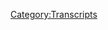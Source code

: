 {{Transcript
    | title         = [[139: St. Patrick's Day Special Report]]
    | caption       = [https://knowledgefight.libsyn.com/knowledge-fight-st-patricks-day-special-report Listen to this episode on Libsyn]
    | episodeNumber = [[139: St. Patrick's Day Special Report|139]]
    | length        = 01:37:42
}}

{{MessageBox
    | header     = Warning: Bot Generated Content
    | text       = This transcript was automatically generated by transcription software and likely contains many mistakes and misattributions. Please check the audio for definitive quotes, attribution, and context.
    | image      = N3yvass4myg91.webp
    | imagewidth = 50px
    | id         = warning
}}

{{TranscriptBlock
    | name      = Unknown Speaker
    | timestamp = 00:00:00.000
    | text      = Andy in Kansas, you're on the air, thanks for holding.
}}

{{TranscriptBlock
    | name      = Unknown Speaker
    | timestamp = 00:00:04.500
    | text      = Hello Alex, I'm a first time caller, I'm a huge fan, I love your work.
}}

{{TranscriptBlock
    | name      = Unknown Speaker
    | timestamp = 00:00:07.500
    | text      = I love you.
}}

{{TranscriptBlock
    | name      = Unknown Speaker
    | timestamp = 00:00:08.000
    | text      = Hey everybody, welcome back to Knowledge Fight, I'm Dan.
}}

{{TranscriptBlock
    | name      = Unknown Speaker
    | timestamp = 00:00:10.000
    | text      = I'm Jordan!
}}

{{TranscriptBlock
    | name      = Unknown Speaker
    | timestamp = 00:00:10.500
    | text      = We're a couple dudes, like to sit around, drink novelty beverages, and talk a little bit about Alex Jones.
}}

{{TranscriptBlock
    | name      = Unknown Speaker
    | timestamp = 00:00:15.000
    | text      = That is what we do, Dan!
}}

{{TranscriptBlock
    | name      = Unknown Speaker
    | timestamp = 00:00:16.500
    | text      = Yes sir.
}}

{{TranscriptBlock
    | name      = Unknown Speaker
    | timestamp = 00:00:17.000
    | text      = If you are gonna try and sell this podcast to somebody who has never heard it before.
}}

{{TranscriptBlock
    | name      = Unknown Speaker
    | timestamp = 00:00:22.000
    | text      = Right.
}}

{{TranscriptBlock
    | name      = Unknown Speaker
    | timestamp = 00:00:22.500
    | text      = Or perhaps has heard very similar podcasts.
}}

{{TranscriptBlock
    | name      = Unknown Speaker
    | timestamp = 00:00:26.500
    | text      = I would say I know a lot about Alex Jones.
}}

{{TranscriptBlock
    | name      = Unknown Speaker
    | timestamp = 00:00:28.500
    | text      = I would say...
}}

{{TranscriptBlock
    | name      = Unknown Speaker
    | timestamp = 00:00:29.500
    | text      = Co-host.
}}

{{TranscriptBlock
    | name      = Unknown Speaker
    | timestamp = 00:00:30.000
    | text      = I don't know anything about Alex Jones.
}}

{{TranscriptBlock
    | name      = Unknown Speaker
    | timestamp = 00:00:31.500
    | text      = Uh, today Jordan, we got a lot of fun.
}}

{{TranscriptBlock
    | name      = Unknown Speaker
    | timestamp = 00:00:34.000
    | text      = We got a lot of fun in front of us.
}}

{{TranscriptBlock
    | name      = Unknown Speaker
    | timestamp = 00:00:35.500
    | text      = Do we? That's good, because I'm loopy as fuck.
}}

{{TranscriptBlock
    | name      = Unknown Speaker
    | timestamp = 00:00:38.000
    | text      = You've been at work all day.
}}

{{TranscriptBlock
    | name      = Unknown Speaker
    | timestamp = 00:00:39.000
    | text      = I've been working for ten hours, man, staring at a computer, replying to emails from dumb people.
}}

{{TranscriptBlock
    | name      = Unknown Speaker
    | timestamp = 00:00:44.500
    | text      = That is not a fun time, but this will be.
}}

{{TranscriptBlock
    | name      = Unknown Speaker
    | timestamp = 00:00:46.500
    | text      = I guarantee it, this is going to be a delightful blast.
}}

{{TranscriptBlock
    | name      = Unknown Speaker
    | timestamp = 00:00:49.000
    | text      = Let's do it.
}}

{{TranscriptBlock
    | name      = Unknown Speaker
    | timestamp = 00:00:50.000
    | text      = I have a number of things I want to say.
}}

{{TranscriptBlock
    | name      = Unknown Speaker
    | timestamp = 00:00:51.500
    | text      = First of all, I'd like to give a big shout out to listener Keegan.
}}

{{TranscriptBlock
    | name      = Unknown Speaker
    | timestamp = 00:00:54.500
    | text      = I believe he's a technocrat at this point, but he's a listener who was in town over the St. Patrick's Day weekend.
}}

{{TranscriptBlock
    | name      = Unknown Speaker
    | timestamp = 00:01:01.500
    | text      = And it was very nice to meet him.
}}

{{TranscriptBlock
    | name      = Unknown Speaker
    | timestamp = 00:01:03.500
    | text      = Always a great time.
}}

{{TranscriptBlock
    | name      = Unknown Speaker
    | timestamp = 00:01:04.500
    | text      = Yeah, I'm so sorry Keegan.
}}

{{TranscriptBlock
    | name      = Unknown Speaker
    | timestamp = 00:01:06.500
    | text      = I mean, I just...
}}

{{TranscriptBlock
    | name      = Unknown Speaker
    | timestamp = 00:01:07.500
    | text      = This isn't why I brought it up.
}}

{{TranscriptBlock
    | name      = Unknown Speaker
    | timestamp = 00:01:08.500
    | text      = I'm so sorry. I'm just sorry.
}}

{{TranscriptBlock
    | name      = Unknown Speaker
    | timestamp = 00:01:10.500
    | text      = I couldn't make it.
}}

{{TranscriptBlock
    | name      = Unknown Speaker
    | timestamp = 00:01:11.500
    | text      = I feel like a piece of shit because I had to work and I didn't have a show and I know you wanted to see me.
}}

{{TranscriptBlock
    | name      = Unknown Speaker
    | timestamp = 00:01:16.500
    | text      = Which baffles my mind.
}}

{{TranscriptBlock
    | name      = Unknown Speaker
    | timestamp = 00:01:18.500
    | text      = This is not why I brought this up.
}}

{{TranscriptBlock
    | name      = Unknown Speaker
    | timestamp = 00:01:20.500
    | text      = Oh, not to make me feel guilt?
}}

{{TranscriptBlock
    | name      = Unknown Speaker
    | timestamp = 00:01:22.500
    | text      = Over all-encompassing guilt?
}}

{{TranscriptBlock
    | name      = Unknown Speaker
    | timestamp = 00:01:24.000
    | text      = No, I brought it up because it was also his birthday and his one thing he wanted was...
}}

{{TranscriptBlock
    | name      = Unknown Speaker
    | timestamp = 00:01:28.500
    | text      = And it's his birthday?!
}}

{{TranscriptBlock
    | name      = Unknown Speaker
    | timestamp = 00:01:29.500
    | text      = ...to meet Jordan.
}}

{{TranscriptBlock
    | name      = Unknown Speaker
    | timestamp = 00:01:30.500
    | text      = God damn it!
}}

{{TranscriptBlock
    | name      = Unknown Speaker
    | timestamp = 00:01:31.500
    | text      = No.
}}

{{TranscriptBlock
    | name      = Unknown Speaker
    | timestamp = 00:01:32.500
    | text      = Such a piece of shit.
}}

{{TranscriptBlock
    | name      = Unknown Speaker
    | timestamp = 00:01:33.500
    | text      = He donated on a time travel level a while back and one of the things he wanted was a drunk Alex Jones.
}}

{{TranscriptBlock
    | name      = Unknown Speaker
    | timestamp = 00:01:38.500
    | text      = Oh yeah.
}}

{{TranscriptBlock
    | name      = Unknown Speaker
    | timestamp = 00:01:39.500
    | text      = And it turns out that I am able to, even though we already did another episode for him,
}}

{{TranscriptBlock
    | name      = Unknown Speaker
    | timestamp = 00:01:45.500
    | text      = I am able to, since he was in town this weekend, honor him with this episode that we are going to be doing today.
}}

{{TranscriptBlock
    | name      = Unknown Speaker
    | timestamp = 00:01:50.500
    | text      = But first, I have to honor all of our listeners.
}}

{{TranscriptBlock
    | name      = Unknown Speaker
    | timestamp = 00:01:57.500
    | text      = Okay.
}}

{{TranscriptBlock
    | name      = Unknown Speaker
    | timestamp = 00:01:58.500
    | text      = I haven't even taken a sip of the wine and I'm already grandiose as shit.
}}

{{TranscriptBlock
    | name      = Unknown Speaker
    | timestamp = 00:02:01.500
    | text      = I know, I see it. I feel it. I feel it coming from you.
}}

{{TranscriptBlock
    | name      = Unknown Speaker
    | timestamp = 00:02:04.500
    | text      = So I told you on the last episode that on this episode we would begin the March Madness bracket.
}}

{{TranscriptBlock
    | name      = Unknown Speaker
    | timestamp = 00:02:10.500
    | text      = That's true!
}}

{{TranscriptBlock
    | name      = Unknown Speaker
    | timestamp = 00:02:11.500
    | text      = Of Alex Jones Drops.
}}

{{TranscriptBlock
    | name      = Unknown Speaker
    | timestamp = 00:02:13.500
    | text      = Alright, here we go.
}}

{{TranscriptBlock
    | name      = Unknown Speaker
    | timestamp = 00:02:14.500
    | text      = So today what we're going to do, because we have a lot in front of us and I didn't want to overwhelm you after your long day at work,
}}

{{TranscriptBlock
    | name      = Unknown Speaker
    | timestamp = 00:02:21.500
    | text      = I decided that we would have one teaser match-up today.
}}

{{TranscriptBlock
    | name      = Unknown Speaker
    | timestamp = 00:02:24.500
    | text      = Okay.
}}

{{TranscriptBlock
    | name      = Unknown Speaker
    | timestamp = 00:02:25.500
    | text      = And on the next episode, which we will be putting out on Wednesday, we'll have a bunch more.
}}

{{TranscriptBlock
    | name      = Unknown Speaker
    | timestamp = 00:02:30.500
    | text      = But I don't want to overwhelm everybody right off the top too. I don't want to give you all the match-ups.
}}

{{TranscriptBlock
    | name      = Unknown Speaker
    | timestamp = 00:02:34.500
    | text      = You teasing bitch.
}}

{{TranscriptBlock
    | name      = Unknown Speaker
    | timestamp = 00:02:35.500
    | text      = So today we are going to be looking at one match-up from one of the quadrants.
}}

{{TranscriptBlock
    | name      = Unknown Speaker
    | timestamp = 00:02:39.500
    | text      = There's sixteen seeds, four divisions. One of the divisions that we will be looking at today, one match-up from that, is the guest's division.
}}

{{TranscriptBlock
    | name      = Unknown Speaker
    | timestamp = 00:02:49.500
    | text      = Okay. Wow.
}}

{{TranscriptBlock
    | name      = Unknown Speaker
    | timestamp = 00:02:51.500
    | text      = Four of these drops.
}}

{{TranscriptBlock
    | name      = Unknown Speaker
    | timestamp = 00:02:52.500
    | text      = You have clearly put a lot of thought into this and I am delighted by it and also, man, we gotta get you out of the house.
}}

{{TranscriptBlock
    | name      = Unknown Speaker
    | timestamp = 00:02:59.500
    | text      = Four of these drops are from people who are not Alex Jones. The other twelve will be Alex Jones drops of different varieties, let's say.
}}

{{TranscriptBlock
    | name      = Unknown Speaker
    | timestamp = 00:03:07.500
    | text      = Alright, so the number one seed has got to be go home and tell your mother.
}}

{{TranscriptBlock
    | name      = Unknown Speaker
    | timestamp = 00:03:13.500
    | text      = You would think that, but the selection committee sat down and thought this over long and hard.
}}

{{TranscriptBlock
    | name      = Unknown Speaker
    | timestamp = 00:03:18.500
    | text      = Which committee was that?
}}

{{TranscriptBlock
    | name      = Unknown Speaker
    | timestamp = 00:03:21.500
    | text      = It's sort of like the people who like the Pope. It's very secretive.
}}

{{TranscriptBlock
    | name      = Unknown Speaker
    | timestamp = 00:03:24.500
    | text      = Okay, alright, alright, alright.
}}

{{TranscriptBlock
    | name      = Unknown Speaker
    | timestamp = 00:03:25.500
    | text      = So the selection committee-
}}

{{TranscriptBlock
    | name      = Unknown Speaker
    | timestamp = 00:03:27.500
    | text      = It's sort of like the people who like the Pope?
}}

{{TranscriptBlock
    | name      = Unknown Speaker
    | timestamp = 00:03:28.500
    | text      = Yeah, exactly.
}}

{{TranscriptBlock
    | name      = Unknown Speaker
    | timestamp = 00:03:29.500
    | text      = Not the people who choose the Pope, just the general people who like-
}}

{{TranscriptBlock
    | name      = Unknown Speaker
    | timestamp = 00:03:32.500
    | text      = Who click like on Facebook for the Pope.
}}

{{TranscriptBlock
    | name      = Unknown Speaker
    | timestamp = 00:03:34.500
    | text      = Yeah, I feel good about the Pope right now.
}}

{{TranscriptBlock
    | name      = Unknown Speaker
    | timestamp = 00:03:35.500
    | text      = So we are looking at the number one seed versus the number four seed in the guest division.
}}

{{TranscriptBlock
    | name      = Unknown Speaker
    | timestamp = 00:03:40.500
    | text      = And revealing first, the number four seed is Daryl Hamamoto's gayest instrument.
}}

{{TranscriptBlock
    | name      = Unknown Speaker
    | timestamp = 00:03:46.500
    | text      = There you go.
}}

{{TranscriptBlock
    | name      = Unknown Speaker
    | timestamp = 00:03:47.500
    | text      = I said, what would be the gayest instrument in my collection that I could take to this event?
}}

{{TranscriptBlock
    | name      = Unknown Speaker
    | timestamp = 00:03:52.500
    | text      = It was my pink Esquire, my pudenda pink Esquire.
}}

{{TranscriptBlock
    | name      = Unknown Speaker
    | timestamp = 00:03:55.500
    | text      = Crazy.
}}

{{TranscriptBlock
    | name      = Unknown Speaker
    | timestamp = 00:03:56.500
    | text      = Yep, there you go. That's bananas.
}}

{{TranscriptBlock
    | name      = Unknown Speaker
    | timestamp = 00:03:58.500
    | text      = Absolutely lunatic man.
}}

{{TranscriptBlock
    | name      = Unknown Speaker
    | timestamp = 00:04:00.500
    | text      = So number one seed is the gayest instrument.
}}

{{TranscriptBlock
    | name      = Unknown Speaker
    | timestamp = 00:04:03.500
    | text      = No, that's number four.
}}

{{TranscriptBlock
    | name      = Unknown Speaker
    | timestamp = 00:04:04.500
    | text      = That's number four.
}}

{{TranscriptBlock
    | name      = Unknown Speaker
    | timestamp = 00:04:05.500
    | text      = That's number four.
}}

{{TranscriptBlock
    | name      = Unknown Speaker
    | timestamp = 00:04:06.500
    | text      = That's the number four seed going up against the number one seed, which you accurately predicted is Steve Puchenik.
}}

{{TranscriptBlock
    | name      = Unknown Speaker
    | timestamp = 00:04:12.500
    | text      = And it's from that episode.
}}

{{TranscriptBlock
    | name      = Unknown Speaker
    | timestamp = 00:04:13.500
    | text      = But it's not-
}}

{{TranscriptBlock
    | name      = Unknown Speaker
    | timestamp = 00:04:14.500
    | text      = It's not go home and tell your mother you're brilliant.
}}

{{TranscriptBlock
    | name      = Unknown Speaker
    | timestamp = 00:04:16.500
    | text      = It's Alex Jones getting a manners lesson from Steve Puchenik.
}}

{{TranscriptBlock
    | name      = Unknown Speaker
    | timestamp = 00:04:20.500
    | text      = We have all these crises we're facing, and I got four children.
}}

{{TranscriptBlock
    | name      = Unknown Speaker
    | timestamp = 00:04:24.500
    | text      = I'm pissed off at the globalist. I'm pissed off at the political class.
}}

{{TranscriptBlock
    | name      = Unknown Speaker
    | timestamp = 00:04:27.500
    | text      = I'm tired of their crap.
}}

{{TranscriptBlock
    | name      = Unknown Speaker
    | timestamp = 00:04:30.500
    | text      = They all need to go to prison.
}}

{{TranscriptBlock
    | name      = Unknown Speaker
    | timestamp = 00:04:32.500
    | text      = So there's fear in these people.
}}

{{TranscriptBlock
    | name      = Unknown Speaker
    | timestamp = 00:04:34.500
    | text      = I'm sick of them.
}}

{{TranscriptBlock
    | name      = Unknown Speaker
    | timestamp = 00:04:36.500
    | text      = Dr. Puchenik, what do you make of the intel I just dumped on you?
}}

{{TranscriptBlock
    | name      = Unknown Speaker
    | timestamp = 00:04:39.500
    | text      = I know you have a lot of your own sources, but what do you make of that?
}}

{{TranscriptBlock
    | name      = Unknown Speaker
    | timestamp = 00:04:42.500
    | text      = First of all, I thought you were going to call me up to see how I was.
}}

{{TranscriptBlock
    | name      = Unknown Speaker
    | timestamp = 00:04:46.500
    | text      = Because I've been in the middle of a major storm which was not created by globalists or the TIA.
}}

{{TranscriptBlock
    | name      = Unknown Speaker
    | timestamp = 00:04:54.500
    | text      = And trees have been coming down.
}}

{{TranscriptBlock
    | name      = Unknown Speaker
    | timestamp = 00:04:56.500
    | text      = Power lines have been coming down.
}}

{{TranscriptBlock
    | name      = Unknown Speaker
    | timestamp = 00:04:58.500
    | text      = So Alex, I want you to-
}}

{{TranscriptBlock
    | name      = Unknown Speaker
    | timestamp = 00:04:59.500
    | text      = I did call. You were on yesterday. Thank you for going on. I hope you're doing great.
}}

{{TranscriptBlock
    | name      = Unknown Speaker
    | timestamp = 00:05:03.500
    | text      = You can ask, how am I doing it?
}}

{{TranscriptBlock
    | name      = Unknown Speaker
    | timestamp = 00:05:05.500
    | text      = I love it so much.
}}

{{TranscriptBlock
    | name      = Unknown Speaker
    | timestamp = 00:05:07.500
    | text      = It's the gayest instrument for against, you could ask how I'm doing.
}}

{{TranscriptBlock
    | name      = Unknown Speaker
    | timestamp = 00:05:11.500
    | text      = Yeah, exactly. I think that this election committee, what they saw in that clip over the go home and tell your mother
}}

{{TranscriptBlock
    | name      = Unknown Speaker
    | timestamp = 00:05:17.500
    | text      = is the transition from Alex screaming about the globalists to Steve Puchenik being like,
}}

{{TranscriptBlock
    | name      = Unknown Speaker
    | timestamp = 00:05:22.500
    | text      = Hey, come on, man. I'm a person. I'm in the middle of a hurricane.
}}

{{TranscriptBlock
    | name      = Unknown Speaker
    | timestamp = 00:05:25.500
    | text      = Yeah, that one's got my vote.
}}

{{TranscriptBlock
    | name      = Unknown Speaker
    | timestamp = 00:05:27.500
    | text      = It's a tough road for Hamamoto to get out of the first round in this one.
}}

{{TranscriptBlock
    | name      = Unknown Speaker
    | timestamp = 00:05:32.500
    | text      = It's the Steve Puchenik turning into your mom that I love so much.
}}

{{TranscriptBlock
    | name      = Unknown Speaker
    | timestamp = 00:05:36.500
    | text      = So as I post this episode this evening, if this episode is out, there will be a poll that will last, I guess, I don't know, maybe 24 hours?
}}

{{TranscriptBlock
    | name      = Unknown Speaker
    | timestamp = 00:05:47.500
    | text      = I haven't decided yet.
}}

{{TranscriptBlock
    | name      = Unknown Speaker
    | timestamp = 00:05:48.500
    | text      = Who knows?
}}

{{TranscriptBlock
    | name      = Unknown Speaker
    | timestamp = 00:05:49.500
    | text      = In our Facebook group, go home and tell your mother you're brilliant.
}}

{{TranscriptBlock
    | name      = Unknown Speaker
    | timestamp = 00:05:51.500
    | text      = Also, Steve Puchenik reference.
}}

{{TranscriptBlock
    | name      = Unknown Speaker
    | timestamp = 00:05:53.500
    | text      = There you go.
}}

{{TranscriptBlock
    | name      = Unknown Speaker
    | timestamp = 00:05:54.500
    | text      = And you guys can vote and see what makes it to the second round.
}}

{{TranscriptBlock
    | name      = Unknown Speaker
    | timestamp = 00:05:56.500
    | text      = Frankly, it should be disqualified.
}}

{{TranscriptBlock
    | name      = Unknown Speaker
    | timestamp = 00:05:58.500
    | text      = Go home and tell your mother you're brilliant. I feel like that would be too on the nose.
}}

{{TranscriptBlock
    | name      = Unknown Speaker
    | timestamp = 00:06:04.500
    | text      = Right. It would be like us having Andy in Kansas as one of the drops.
}}

{{TranscriptBlock
    | name      = Unknown Speaker
    | timestamp = 00:06:07.500
    | text      = Exactly. We can't do that.
}}

{{TranscriptBlock
    | name      = Unknown Speaker
    | timestamp = 00:06:09.500
    | text      = Yeah, it would be cannibalistic.
}}

{{TranscriptBlock
    | name      = Unknown Speaker
    | timestamp = 00:06:11.500
    | text      = Right.
}}

{{TranscriptBlock
    | name      = Unknown Speaker
    | timestamp = 00:06:12.500
    | text      = So, Jordan, I mentioned earlier.
}}

{{TranscriptBlock
    | name      = Unknown Speaker
    | timestamp = 00:06:14.500
    | text      = Oh, have fun voting.
}}

{{TranscriptBlock
    | name      = Unknown Speaker
    | timestamp = 00:06:17.500
    | text      = That's my wish for you all.
}}

{{TranscriptBlock
    | name      = Unknown Speaker
    | timestamp = 00:06:19.500
    | text      = Yeah, there we go.
}}

{{TranscriptBlock
    | name      = Unknown Speaker
    | timestamp = 00:06:20.500
    | text      = I mentioned earlier that, you know, this episode is-
}}

{{TranscriptBlock
    | name      = Unknown Speaker
    | timestamp = 00:06:23.500
    | text      = Gonna be drunk Alex Jones for Keegan.
}}

{{TranscriptBlock
    | name      = Unknown Speaker
    | timestamp = 00:06:25.500
    | text      = Indeed. And actually, what we- I had a very nice time meeting with Keegan.
}}

{{TranscriptBlock
    | name      = Unknown Speaker
    | timestamp = 00:06:31.500
    | text      = Although, unfortunately, I drank a green beer because we were at a bar and before I knew it, my tongue had turned green.
}}

{{TranscriptBlock
    | name      = Unknown Speaker
    | timestamp = 00:06:40.500
    | text      = And then I had to walk home with my hand over my mouth.
}}

{{TranscriptBlock
    | name      = Unknown Speaker
    | timestamp = 00:06:43.500
    | text      = Right.
}}

{{TranscriptBlock
    | name      = Unknown Speaker
    | timestamp = 00:06:44.500
    | text      = Because generally speaking, you walk home with your tongue hanging out of your mouth.
}}

{{TranscriptBlock
    | name      = Unknown Speaker
    | timestamp = 00:06:47.500
    | text      = Absolutely.
}}

{{TranscriptBlock
    | name      = Unknown Speaker
    | timestamp = 00:06:48.500
    | text      = So everyone could see it.
}}

{{TranscriptBlock
    | name      = Unknown Speaker
    | timestamp = 00:06:49.500
    | text      = Like a cartoon animal.
}}

{{TranscriptBlock
    | name      = Unknown Speaker
    | timestamp = 00:06:51.500
    | text      = I just didn't want to blend in with the rabble rousers and pass out on the street drunks at 11 in the morning.
}}

{{TranscriptBlock
    | name      = Unknown Speaker
    | timestamp = 00:06:57.500
    | text      = Right.
}}

{{TranscriptBlock
    | name      = Unknown Speaker
    | timestamp = 00:06:58.500
    | text      = Or whatever on St. Patrick's Day here in Chicago.
}}

{{TranscriptBlock
    | name      = Unknown Speaker
    | timestamp = 00:07:00.500
    | text      = Shout out to Chicago.
}}

{{TranscriptBlock
    | name      = Unknown Speaker
    | timestamp = 00:07:01.500
    | text      = Yeah, exactly. It's a great place.
}}

{{TranscriptBlock
    | name      = Unknown Speaker
    | timestamp = 00:07:03.500
    | text      = But I felt very bad that I couldn't, in the past, give- fulfill this birthday wish of a drunk Alex on St. Patrick's Day.
}}

{{TranscriptBlock
    | name      = Unknown Speaker
    | timestamp = 00:07:14.500
    | text      = Yeah.
}}

{{TranscriptBlock
    | name      = Unknown Speaker
    | timestamp = 00:07:15.500
    | text      = And it was like, this year, St. Patrick's Day, I mean, I guess every year you celebrate it on Saturday, and Alex doesn't have a show on Saturday.
}}

{{TranscriptBlock
    | name      = Unknown Speaker
    | timestamp = 00:07:21.500
    | text      = Uh huh.
}}

{{TranscriptBlock
    | name      = Unknown Speaker
    | timestamp = 00:07:22.500
    | text      = So I watched Friday and like, maybe he's gonna get the booze going early.
}}

{{TranscriptBlock
    | name      = Unknown Speaker
    | timestamp = 00:07:25.500
    | text      = Right.
}}

{{TranscriptBlock
    | name      = Unknown Speaker
    | timestamp = 00:07:26.500
    | text      = Nope. Didn't.
}}

{{TranscriptBlock
    | name      = Unknown Speaker
    | timestamp = 00:07:27.500
    | text      = It was just terrible. He just had a bunch of people on to talk about how they're all being censored and all this nonsense.
}}

{{TranscriptBlock
    | name      = Unknown Speaker
    | timestamp = 00:07:31.500
    | text      = Yeah, yeah, yeah, yeah.
}}

{{TranscriptBlock
    | name      = Unknown Speaker
    | timestamp = 00:07:32.500
    | text      = Then?
}}

{{TranscriptBlock
    | name      = Unknown Speaker
    | timestamp = 00:07:33.500
    | text      = That way he doesn't have to talk about his own lawsuits.
}}

{{TranscriptBlock
    | name      = Unknown Speaker
    | timestamp = 00:07:35.500
    | text      = Mm-hmm.
}}

{{TranscriptBlock
    | name      = Unknown Speaker
    | timestamp = 00:07:36.500
    | text      = He can kind of spiral in and be like, yeah, you're being censored? I mean, obviously you know I'm being censored.
}}

{{TranscriptBlock
    | name      = Unknown Speaker
    | timestamp = 00:07:42.500
    | text      = You and I are in the same boat. Oh, Leanne McAdoo, you're getting sued for the thing that I encouraged you to do.
}}

{{TranscriptBlock
    | name      = Unknown Speaker
    | timestamp = 00:07:47.500
    | text      = Right.
}}

{{TranscriptBlock
    | name      = Unknown Speaker
    | timestamp = 00:07:48.500
    | text      = Let's talk about how much it sucks.
}}

{{TranscriptBlock
    | name      = Unknown Speaker
    | timestamp = 00:07:49.500
    | text      = Also, thank you so much for not suing me for the things that I did to Ashley Beckford that I'm almost certainly done to you as well.
}}

{{TranscriptBlock
    | name      = Unknown Speaker
    | timestamp = 00:07:54.500
    | text      = Thanks for not vouching for her.
}}

{{TranscriptBlock
    | name      = Unknown Speaker
    | timestamp = 00:07:55.500
    | text      = Yeah.
}}

{{TranscriptBlock
    | name      = Unknown Speaker
    | timestamp = 00:07:56.500
    | text      = Um, so, as luck would have it, God smiled down upon us.
}}

{{TranscriptBlock
    | name      = Unknown Speaker
    | timestamp = 00:08:01.500
    | text      = Alex, for reasons unknown, decided to go into the studio and do a special report on Saturday.
}}

{{TranscriptBlock
    | name      = Unknown Speaker
    | timestamp = 00:08:08.500
    | text      = That can't be real.
}}

{{TranscriptBlock
    | name      = Unknown Speaker
    | timestamp = 00:08:09.500
    | text      = And I have almost no doubt that he's drunk, and here is an out-of-context drop from that episode.
}}

{{TranscriptBlock
    | name      = Unknown Speaker
    | timestamp = 00:08:16.500
    | text      = I can't do this anymore.
}}

{{TranscriptBlock
    | name      = Unknown Speaker
    | timestamp = 00:08:23.500
    | text      = So, that should give you a little bit of the flavor of things to come.
}}

{{TranscriptBlock
    | name      = Unknown Speaker
    | timestamp = 00:08:27.500
    | text      = All right, this is happening.
}}

{{TranscriptBlock
    | name      = Unknown Speaker
    | timestamp = 00:08:28.500
    | text      = So, the episode is titled Hillary About to Be Indicted by, like, I don't remember what the precise title was here.
}}

{{TranscriptBlock
    | name      = Unknown Speaker
    | timestamp = 00:08:36.500
    | text      = I need to get it because it's inappropriate if I don't give you the precise title, because it's just that, um, it's important.
}}

{{TranscriptBlock
    | name      = Unknown Speaker
    | timestamp = 00:08:45.500
    | text      = Like, this is a salacious-ass title.
}}

{{TranscriptBlock
    | name      = Unknown Speaker
    | timestamp = 00:08:47.500
    | text      = Uh-huh.
}}

{{TranscriptBlock
    | name      = Unknown Speaker
    | timestamp = 00:08:48.500
    | text      = Here it is.
}}

{{TranscriptBlock
    | name      = Unknown Speaker
    | timestamp = 00:08:49.500
    | text      = Special report.
}}

{{TranscriptBlock
    | name      = Unknown Speaker
    | timestamp = 00:08:50.500
    | text      = Trump set to indict Hillary.
}}

{{TranscriptBlock
    | name      = Unknown Speaker
    | timestamp = 00:08:52.500
    | text      = We're already off to a lie.
}}

{{TranscriptBlock
    | name      = Unknown Speaker
    | timestamp = 00:08:55.500
    | text      = Yeah, and it's specifically about the McCabe, Andrew McCabe being fired is going to lead to Hillary's indictment.
}}

{{TranscriptBlock
    | name      = Unknown Speaker
    | timestamp = 00:09:03.500
    | text      = Gotcha.
}}

{{TranscriptBlock
    | name      = Unknown Speaker
    | timestamp = 00:09:04.500
    | text      = And so we'll see how much he talks about that.
}}

{{TranscriptBlock
    | name      = Unknown Speaker
    | timestamp = 00:09:06.500
    | text      = Boy, it seems like it's going to be the not-that.
}}

{{TranscriptBlock
    | name      = Unknown Speaker
    | timestamp = 00:09:10.500
    | text      = I don't know what to expect anymore, but I do know that this episode starts with 20 seconds of silence, and Alex Jones looking off into-
}}

{{TranscriptBlock
    | name      = Unknown Speaker
    | timestamp = 00:09:20.500
    | text      = In honor of McCabe.
}}

{{TranscriptBlock
    | name      = Unknown Speaker
    | timestamp = 00:09:22.500
    | text      = Indeed.
}}

{{TranscriptBlock
    | name      = Unknown Speaker
    | timestamp = 00:09:23.500
    | text      = He's just looking off into the middle distance for 20 seconds, and then he says this.
}}

{{TranscriptBlock
    | name      = Unknown Speaker
    | timestamp = 00:09:28.500
    | text      = You hear that silence?
}}

{{TranscriptBlock
    | name      = Unknown Speaker
    | timestamp = 00:09:34.500
    | text      = That's the silence of all the tyrants in history who thought they were invincible and thought that their people wouldn't wake up to what they were doing, who ended up getting shoveled into their graves.
}}

{{TranscriptBlock
    | name      = Unknown Speaker
    | timestamp = 00:09:51.500
    | text      = You know, I became a student of history when I was about six, seven years old because I started reading time-life book encyclopedias around the house about World War II.
}}

{{TranscriptBlock
    | name      = Unknown Speaker
    | timestamp = 00:10:02.500
    | text      = Not the same thing.
}}

{{TranscriptBlock
    | name      = Unknown Speaker
    | timestamp = 00:10:03.500
    | text      = World War I, the Old West, things like that.
}}

{{TranscriptBlock
    | name      = Unknown Speaker
    | timestamp = 00:10:05.500
    | text      = And by the time I was 10, 11, I was reading college-level textbooks on history and books written by Julius Caesar and Adolf Hitler.
}}

{{TranscriptBlock
    | name      = Unknown Speaker
    | timestamp = 00:10:16.500
    | text      = I remember when I'd be a little bit older, 12, 13, buying books like that at the bookstore, they'd say-
}}

{{TranscriptBlock
    | name      = Unknown Speaker
    | timestamp = 00:10:21.500
    | text      = You're a Nazi.
}}

{{TranscriptBlock
    | name      = Unknown Speaker
    | timestamp = 00:10:22.500
    | text      = Son, you're buying a book on Nazi Germany.
}}

{{TranscriptBlock
    | name      = Unknown Speaker
    | timestamp = 00:10:25.500
    | text      = You're not a Nazi, are you?
}}

{{TranscriptBlock
    | name      = Unknown Speaker
    | timestamp = 00:10:27.500
    | text      = Yes.
}}

{{TranscriptBlock
    | name      = Unknown Speaker
    | timestamp = 00:10:28.500
    | text      = And that's when I knew how ignorant the general public was.
}}

{{TranscriptBlock
    | name      = Unknown Speaker
    | timestamp = 00:10:34.500
    | text      = If you buy a book-
}}

{{TranscriptBlock
    | name      = Unknown Speaker
    | timestamp = 00:10:35.500
    | text      = That's not a no.
}}

{{TranscriptBlock
    | name      = Unknown Speaker
    | timestamp = 00:10:38.500
    | text      = Rise and fall of the Third Reich, Scheer's Order of the Death said, Adolf Hitler's Mein Kampf, my struggle, you must be for Hitler.
}}

{{TranscriptBlock
    | name      = Unknown Speaker
    | timestamp = 00:10:47.500
    | text      = Well, I-
}}

{{TranscriptBlock
    | name      = Unknown Speaker
    | timestamp = 00:10:48.500
    | text      = Kind of.
}}

{{TranscriptBlock
    | name      = Unknown Speaker
    | timestamp = 00:10:49.500
    | text      = Would not even respond and say, well, I've read books by Winston Churchill, three volumes set, history of the English-speaking peoples.
}}

{{TranscriptBlock
    | name      = Unknown Speaker
    | timestamp = 00:10:56.500
    | text      = Also not a good guy.
}}

{{TranscriptBlock
    | name      = Unknown Speaker
    | timestamp = 00:10:57.500
    | text      = Doesn't mean I'm an Anglophile or an agent of the British crown, which is really a Transylvanian crown flying under a German crown of the Saxe-Coburg Gothas of the formerly established and now-defunct Austrian-Hungarian empire that was dethroned during World War I.
}}

{{TranscriptBlock
    | name      = Unknown Speaker
    | timestamp = 00:11:14.500
    | text      = It was re-assessed in World War II, was finally decapitated.
}}

{{TranscriptBlock
    | name      = Unknown Speaker
    | timestamp = 00:11:18.500
    | text      = Wow, that's a drunk man.
}}

{{TranscriptBlock
    | name      = Unknown Speaker
    | timestamp = 00:11:19.500
    | text      = Yeah, just rattling off words.
}}

{{TranscriptBlock
    | name      = Unknown Speaker
    | timestamp = 00:11:21.500
    | text      = Actually, you don't know. I'm not a Nazi because you don't even know where the English crown comes from. It comes from Transylvania. Dracula is actually English. I don't know if you know that or not.
}}

{{TranscriptBlock
    | name      = Unknown Speaker
    | timestamp = 00:11:37.500
    | text      = Who says I'm a Nazi? I am a vampire.
}}

{{TranscriptBlock
    | name      = Unknown Speaker
    | timestamp = 00:11:40.500
    | text      = I would suggest that these people at the bookstore were more like, are you old enough to be reading this? This is some pretty heavy stuff, the Lords of the Death's Head, or the Order of the Death's Head, which isn't-
}}

{{TranscriptBlock
    | name      = Unknown Speaker
    | timestamp = 00:11:55.500
    | text      = Never too old to hate the Jews, Dan. That's the one thing I've learned from this podcast.
}}

{{TranscriptBlock
    | name      = Unknown Speaker
    | timestamp = 00:11:59.500
    | text      = Yeah, he gets the authors wrong there, too, and he's referencing those books. But I want to talk a little bit about his claims about the British crown because there's some problems.
}}

{{TranscriptBlock
    | name      = Unknown Speaker
    | timestamp = 00:12:08.500
    | text      = Oh, yeah?
}}

{{TranscriptBlock
    | name      = Unknown Speaker
    | timestamp = 00:12:09.500
    | text      = A little bit of problems with the historical- the idea that it's a Transylvanian crown-
}}

{{TranscriptBlock
    | name      = Unknown Speaker
    | timestamp = 00:12:16.500
    | text      = Well, it turns into a bat.
}}

{{TranscriptBlock
    | name      = Unknown Speaker
    | timestamp = 00:12:17.500
    | text      = No, it doesn't. It doesn't do that. I can affirm that the crown does not-
}}

{{TranscriptBlock
    | name      = Unknown Speaker
    | timestamp = 00:12:22.500
    | text      = I don't know if you can.
}}

{{TranscriptBlock
    | name      = Unknown Speaker
    | timestamp = 00:12:23.500
    | text      = That you're thinking of the game DuckTales.
}}

{{TranscriptBlock
    | name      = Unknown Speaker
    | timestamp = 00:12:25.500
    | text      = You haven't been to the Tower of London, my friend.
}}

{{TranscriptBlock
    | name      = Unknown Speaker
    | timestamp = 00:12:27.500
    | text      = That's a fair point. So, Queen Elizabeth II is currently the holder of the crown of England.
}}

{{TranscriptBlock
    | name      = Unknown Speaker
    | timestamp = 00:12:31.500
    | text      = Oh shit, I have! I saw the crown jewels.
}}

{{TranscriptBlock
    | name      = Unknown Speaker
    | timestamp = 00:12:32.500
    | text      = Okay.
}}

{{TranscriptBlock
    | name      = Unknown Speaker
    | timestamp = 00:12:33.500
    | text      = Not that good.
}}

{{TranscriptBlock
    | name      = Unknown Speaker
    | timestamp = 00:12:34.500
    | text      = Didn't turn into a bat, did it?
}}

{{TranscriptBlock
    | name      = Unknown Speaker
    | timestamp = 00:12:35.500
    | text      = Not that good. Well, they were behind glass.
}}

{{TranscriptBlock
    | name      = Unknown Speaker
    | timestamp = 00:12:37.500
    | text      = Yeah, yeah, yeah.
}}

{{TranscriptBlock
    | name      = Unknown Speaker
    | timestamp = 00:12:38.500
    | text      = And there were people watching, and you know they can't turn into a bat while people are watching.
}}

{{TranscriptBlock
    | name      = Unknown Speaker
    | timestamp = 00:12:42.500
    | text      = No. It has to be in contact with air.
}}

{{TranscriptBlock
    | name      = Unknown Speaker
    | timestamp = 00:12:46.500
    | text      = Right.
}}

{{TranscriptBlock
    | name      = Unknown Speaker
    | timestamp = 00:12:47.500
    | text      = So she's the Queen Elizabeth II current holder of the crown. Before her, her father, George VI, was king. Before that, his brother, Edward VIII, was king for under a year and had to abdicate because he wanted to marry a lady who'd been divorced twice and the court deemed her unfit to be the consort of the king.
}}

{{TranscriptBlock
    | name      = Unknown Speaker
    | timestamp = 00:13:01.500
    | text      = Right, which we've covered. How stupid that is.
}}

{{TranscriptBlock
    | name      = Unknown Speaker
    | timestamp = 00:13:04.500
    | text      = Yes. Before that, his father, George V, was king, and his reign takes us all the way back to 1910, which is before World War I.
}}

{{TranscriptBlock
    | name      = Unknown Speaker
    | timestamp = 00:13:11.500
    | text      = Right.
}}

{{TranscriptBlock
    | name      = Unknown Speaker
    | timestamp = 00:13:12.500
    | text      = Now, this is interesting because...
}}

{{TranscriptBlock
    | name      = Unknown Speaker
    | timestamp = 00:13:13.500
    | text      = When Dracula was king.
}}

{{TranscriptBlock
    | name      = Unknown Speaker
    | timestamp = 00:13:14.500
    | text      = Uh, yes. Yes.
}}

{{TranscriptBlock
    | name      = Unknown Speaker
    | timestamp = 00:13:16.500
    | text      = I promise everything is going to come full circle to Vlad the Impaler, and Alex is going to look very stupid.
}}

{{TranscriptBlock
    | name      = Unknown Speaker
    | timestamp = 00:13:22.500
    | text      = Okay. Good.
}}

{{TranscriptBlock
    | name      = Unknown Speaker
    | timestamp = 00:13:23.500
    | text      = Because people were not really enjoying the Germans in the mid-1910s, George V changed the name of his branch of his house from the House of Saxe-Coburg and Gotha to the House of Windsor in 1917.
}}

{{TranscriptBlock
    | name      = Unknown Speaker
    | timestamp = 00:13:36.500
    | text      = This is a wise decision that he made about three years into World War I, perhaps the most grisly war of all time that most people blame the Germans for.
}}

{{TranscriptBlock
    | name      = Unknown Speaker
    | timestamp = 00:13:44.500
    | text      = Probably their fault.
}}

{{TranscriptBlock
    | name      = Unknown Speaker
    | timestamp = 00:13:46.500
    | text      = The Belgian wing of the house decided to...
}}

{{TranscriptBlock
    | name      = Unknown Speaker
    | timestamp = 00:13:48.500
    | text      = Or arms dealers, depending on how you feel about the rich.
}}

{{TranscriptBlock
    | name      = Unknown Speaker
    | timestamp = 00:13:51.500
    | text      = Perhaps.
}}

{{TranscriptBlock
    | name      = Unknown Speaker
    | timestamp = 00:13:52.500
    | text      = The Belgian wing of the house changed their name a few years later for exactly the same reason.
}}

{{TranscriptBlock
    | name      = Unknown Speaker
    | timestamp = 00:13:57.500
    | text      = The stink of Germany was upon the House of Saxe-Coburg and Gotha, and they wanted that appearance to be as moot as possible.
}}

{{TranscriptBlock
    | name      = Unknown Speaker
    | timestamp = 00:14:06.500
    | text      = I heard the law firm changed its name as well from Saxe-Coburg and Gotha to, uh...
}}

{{TranscriptBlock
    | name      = Unknown Speaker
    | timestamp = 00:14:11.500
    | text      = Alright, nevermind.
}}

{{TranscriptBlock
    | name      = Unknown Speaker
    | timestamp = 00:14:13.500
    | text      = So, the thing is, yes, it does have German roots.
}}

{{TranscriptBlock
    | name      = Unknown Speaker
    | timestamp = 00:14:16.500
    | text      = To Steinbart. Alright.
}}

{{TranscriptBlock
    | name      = Unknown Speaker
    | timestamp = 00:14:17.500
    | text      = Alright. Calm down.
}}

{{TranscriptBlock
    | name      = Unknown Speaker
    | timestamp = 00:14:19.500
    | text      = You, ten hours in front of a screen, you're punchy as hell.
}}

{{TranscriptBlock
    | name      = Unknown Speaker
    | timestamp = 00:14:22.500
    | text      = I'm loopy. I'm fucking loopy, man.
}}

{{TranscriptBlock
    | name      = Unknown Speaker
    | timestamp = 00:14:23.500
    | text      = So, the House of Saxe-Coburg-Gotha does have Germanic roots, as does every house.
}}

{{TranscriptBlock
    | name      = Unknown Speaker
    | timestamp = 00:14:29.500
    | text      = Yeah.
}}

{{TranscriptBlock
    | name      = Unknown Speaker
    | timestamp = 00:14:30.500
    | text      = Because there were a bunch of, like, Germany didn't exist as a nation-state until 1871.
}}

{{TranscriptBlock
    | name      = Unknown Speaker
    | timestamp = 00:14:37.500
    | text      = There were just a bunch of regional ruling families, and some of them interlocked, and some of them created larger houses to solidify and increase their power.
}}

{{TranscriptBlock
    | name      = Unknown Speaker
    | timestamp = 00:14:48.500
    | text      = Well, one of the issues that the Crown family has always kind of avoided is the fact that they're related to just about every other Crown family in Europe.
}}

{{TranscriptBlock
    | name      = Unknown Speaker
    | timestamp = 00:14:59.500
    | text      = Not everyone, but a lot of them.
}}

{{TranscriptBlock
    | name      = Unknown Speaker
    | timestamp = 00:15:00.500
    | text      = But a lot of them.
}}

{{TranscriptBlock
    | name      = Unknown Speaker
    | timestamp = 00:15:01.500
    | text      = Yeah, a lot of them.
}}

{{TranscriptBlock
    | name      = Unknown Speaker
    | timestamp = 00:15:02.500
    | text      = Like, the World War I...
}}

{{TranscriptBlock
    | name      = Unknown Speaker
    | timestamp = 00:15:03.500
    | text      = It's because of intermarriage and the fact that the lines go back hundreds of years.
}}

{{TranscriptBlock
    | name      = Unknown Speaker
    | timestamp = 00:15:07.500
    | text      = Exactly.
}}

{{TranscriptBlock
    | name      = Unknown Speaker
    | timestamp = 00:15:08.500
    | text      = You're gonna find that between tons and tons of people.
}}

{{TranscriptBlock
    | name      = Unknown Speaker
    | timestamp = 00:15:11.500
    | text      = Yeah.
}}

{{TranscriptBlock
    | name      = Unknown Speaker
    | timestamp = 00:15:12.500
    | text      = It just so happens that they had, like, really strategic and selective marriages in order to consolidate...
}}

{{TranscriptBlock
    | name      = Unknown Speaker
    | timestamp = 00:15:17.500
    | text      = Yeah, that was the whole point.
}}

{{TranscriptBlock
    | name      = Unknown Speaker
    | timestamp = 00:15:18.500
    | text      = ...power and keep the money within families.
}}

{{TranscriptBlock
    | name      = Unknown Speaker
    | timestamp = 00:15:21.500
    | text      = So, here's the thing.
}}

{{TranscriptBlock
    | name      = Unknown Speaker
    | timestamp = 00:15:24.500
    | text      = The Saxe in the title, S-A-X-E, in the name is a reference to Saxony, the state in modern eastern Germany...
}}

{{TranscriptBlock
    | name      = Unknown Speaker
    | timestamp = 00:15:31.500
    | text      = Of course.
}}

{{TranscriptBlock
    | name      = Unknown Speaker
    | timestamp = 00:15:32.500
    | text      = ...which in medieval times ruled the isles that would become the UK along with the Angles, which is where the term Anglo-Saxon derives from.
}}

{{TranscriptBlock
    | name      = Unknown Speaker
    | timestamp = 00:15:38.500
    | text      = That's also where the Black Knight comes from in medieval times.
}}

{{TranscriptBlock
    | name      = Unknown Speaker
    | timestamp = 00:15:41.500
    | text      = Exactly.
}}

{{TranscriptBlock
    | name      = Unknown Speaker
    | timestamp = 00:15:42.500
    | text      = The Angles and Saxons were both Germanic tribes who went north and collectively founded the Kingdom of England in the mid to early 900s.
}}

{{TranscriptBlock
    | name      = Unknown Speaker
    | timestamp = 00:15:51.500
    | text      = When Queen Victoria died in 1901, the crown passed to her eldest son, Edward VII, who was a member of the House of Saxe-Coburg and Gotha, through his father, Queen Victoria's husband, Prince Albert.
}}

{{TranscriptBlock
    | name      = Unknown Speaker
    | timestamp = 00:16:01.500
    | text      = As such, the ruling lineage went from the... it was patriarchally handed down from that point in the House of Saxe-Coburg-Gotha, whereas before it had been in the House of Hanover.
}}

{{TranscriptBlock
    | name      = Unknown Speaker
    | timestamp = 00:16:14.500
    | text      = The House of Hanover is also a line that has German roots and is more properly called the House of Hanover-Brunswick-Lunberg-Hanover line.
}}

{{TranscriptBlock
    | name      = Unknown Speaker
    | timestamp = 00:16:21.500
    | text      = Back in 1714, George I began the royal lineage of Hanover when he assumed the crown after Queen Anne of House Stuart, which is a Scottish line, died without an heir and they picked her second cousin, George, to take over.
}}

{{TranscriptBlock
    | name      = Unknown Speaker
    | timestamp = 00:16:34.500
    | text      = So Alex saying that it has a Germanic root, obviously it does, but that means nothing.
}}

{{TranscriptBlock
    | name      = Unknown Speaker
    | timestamp = 00:16:40.500
    | text      = He brings in the Habsburg Empire, which is just such a distraction on his part. Such nonsense.
}}

{{TranscriptBlock
    | name      = Unknown Speaker
    | timestamp = 00:16:46.500
    | text      = That's just another name for the Austro-Hungarian Empire, which was defeated and scattered into many pieces at the end of World War I in 1919.
}}

{{TranscriptBlock
    | name      = Unknown Speaker
    | timestamp = 00:16:54.500
    | text      = Many Habsburg monarchs were concurrently Holy Roman Emperor, which Alex could be confusing, but that really doesn't mean anything. It's not the same thing.
}}

{{TranscriptBlock
    | name      = Unknown Speaker
    | timestamp = 00:17:03.500
    | text      = You might as well bring in Persia.
}}

{{TranscriptBlock
    | name      = Unknown Speaker
    | timestamp = 00:17:06.500
    | text      = Exactly. The House of Habsburg is also a completely different thing, if he was trying to talk about that, instead of just the Austro-Hungarian Empire. The House of Habsburg became extinct and dissolved on November 29th, 1780.
}}

{{TranscriptBlock
    | name      = Unknown Speaker
    | timestamp = 00:17:19.500
    | text      = The junior Austrian branch of the house extended as the House of Habsburg-Lorraine, but this too dissolved in 1918 and did not dissolve because it was secretly a part of the House of Windsor.
}}

{{TranscriptBlock
    | name      = Unknown Speaker
    | timestamp = 00:17:30.500
    | text      = Are you sure?
}}

{{TranscriptBlock
    | name      = Unknown Speaker
    | timestamp = 00:17:31.500
    | text      = I am positive.
}}

{{TranscriptBlock
    | name      = Unknown Speaker
    | timestamp = 00:17:32.500
    | text      = Okay!
}}

{{TranscriptBlock
    | name      = Unknown Speaker
    | timestamp = 00:17:33.500
    | text      = So the conception that this empire got defeated in World War I and wanted to become like they tried to resurge in World War II through Hitler is nonsense because Hitler expressed that he hated the Habsburg identity, and he was a harsh German nationalist.
}}

{{TranscriptBlock
    | name      = Unknown Speaker
    | timestamp = 00:17:48.500
    | text      = Kind of a big deal for him.
}}

{{TranscriptBlock
    | name      = Unknown Speaker
    | timestamp = 00:17:49.500
    | text      = He claimed that he did not want to fight in the Austro-Hungarian Habsburg army because there was a mix of races in it.
}}

{{TranscriptBlock
    | name      = Unknown Speaker
    | timestamp = 00:17:56.500
    | text      = You could call that his struggle.
}}

{{TranscriptBlock
    | name      = Unknown Speaker
    | timestamp = 00:17:59.500
    | text      = Indeed. That was a comp. So, I apologize. This is a whole lot of information.
}}

{{TranscriptBlock
    | name      = Unknown Speaker
    | timestamp = 00:18:04.500
    | text      = You know what's fun about all of that is that there was a time in my life where I knew that and had memorized those facts, and then I became a person who was like, oh, these people should all just be dead. And I stopped caring.
}}

{{TranscriptBlock
    | name      = Unknown Speaker
    | timestamp = 00:18:19.500
    | text      = That's a fair assumption on a lot of people's parts. A lot of the confusion comes down to Queen Victoria, and we'll get to that in a second.
}}

{{TranscriptBlock
    | name      = Unknown Speaker
    | timestamp = 00:18:25.500
    | text      = That's mainly because she fucked.
}}

{{TranscriptBlock
    | name      = Unknown Speaker
    | timestamp = 00:18:27.500
    | text      = She did. Well, there was a lot of progeny, and a lot of people ended up scattering from there.
}}

{{TranscriptBlock
    | name      = Unknown Speaker
    | timestamp = 00:18:33.500
    | text      = So, Transylvania, as you know, because you're not an idiot, is a region in central Romania.
}}

{{TranscriptBlock
    | name      = Unknown Speaker
    | timestamp = 00:18:39.500
    | text      = That's where T-Pain took his name.
}}

{{TranscriptBlock
    | name      = Unknown Speaker
    | timestamp = 00:18:41.500
    | text      = Indeed. Yeah. Austro-tuning was created there.
}}

{{TranscriptBlock
    | name      = Unknown Speaker
    | timestamp = 00:18:45.500
    | text      = That's where you sing, and it makes you sound German.
}}

{{TranscriptBlock
    | name      = Unknown Speaker
    | timestamp = 00:18:48.500
    | text      = Can we just end the podcast after that? That's the best joke you've ever made. I think we're done now.
}}

{{TranscriptBlock
    | name      = Unknown Speaker
    | timestamp = 00:18:53.500
    | text      = Possibly.
}}

{{TranscriptBlock
    | name      = Unknown Speaker
    | timestamp = 00:18:54.500
    | text      = So, in the 16th century, Transylvania was absorbed by the Habsburg Empire, and the rulers adopted the title Prince of Transylvania as part of their royal list of claims, until the Austro-Hungarian Empire dissolved in 1918.
}}

{{TranscriptBlock
    | name      = Unknown Speaker
    | timestamp = 00:19:05.500
    | text      = In the same way that Daenerys Targaryen goes around and creates a Queen of the Unsullied, the Unburnt.
}}

{{TranscriptBlock
    | name      = Unknown Speaker
    | timestamp = 00:19:12.500
    | text      = Whenever things happen, she adds things to her royal title.
}}

{{TranscriptBlock
    | name      = Unknown Speaker
    | timestamp = 00:19:15.500
    | text      = Once you start getting a title, you just keep adding titles and shit.
}}

{{TranscriptBlock
    | name      = Unknown Speaker
    | timestamp = 00:19:18.500
    | text      = It's really fun.
}}

{{TranscriptBlock
    | name      = Unknown Speaker
    | timestamp = 00:19:19.500
    | text      = And so whenever it was absorbed, the title Prince of Transylvania ended up becoming part of a moniker that got handed down.
}}

{{TranscriptBlock
    | name      = Unknown Speaker
    | timestamp = 00:19:28.500
    | text      = That's how the Austro-Hungarian Empire dissolved.
}}

{{TranscriptBlock
    | name      = Unknown Speaker
    | timestamp = 00:19:30.500
    | text      = And that doesn't necessarily mean there's a genetic connection or even a passing down of a crown, because there wasn't really even a crown in Transylvania.
}}

{{TranscriptBlock
    | name      = Unknown Speaker
    | timestamp = 00:19:39.500
    | text      = There wasn't even really a nation.
}}

{{TranscriptBlock
    | name      = Unknown Speaker
    | timestamp = 00:19:41.500
    | text      = So now where does this come from?
}}

{{TranscriptBlock
    | name      = Unknown Speaker
    | timestamp = 00:19:43.500
    | text      = Boy, I'm gonna go with bullshit.
}}

{{TranscriptBlock
    | name      = Unknown Speaker
    | timestamp = 00:19:47.500
    | text      = In 2011, Prince Charles said in an interview that he was a descendant of Vlad the Impaler,
}}

{{TranscriptBlock
    | name      = Unknown Speaker
    | timestamp = 00:19:51.500
    | text      = which started the rumor mills running that he should be named King of Romania, which experts viewed as a preposterous idea.
}}

{{TranscriptBlock
    | name      = Unknown Speaker
    | timestamp = 00:19:57.500
    | text      = There's no evidence of Charles' claim, and it's more than likely that he just said it because he was in Romania at the time,
}}

{{TranscriptBlock
    | name      = Unknown Speaker
    | timestamp = 00:20:03.500
    | text      = and because he owns a summer house there, and he's active with the Mihai Imanescu Trust,
}}

{{TranscriptBlock
    | name      = Unknown Speaker
    | timestamp = 00:20:08.500
    | text      = a British charity that works to preserve Romania's Saxon history.
}}

{{TranscriptBlock
    | name      = Unknown Speaker
    | timestamp = 00:20:11.500
    | text      = Now, it could also be because Prince Charles is a lunatic.
}}

{{TranscriptBlock
    | name      = Unknown Speaker
    | timestamp = 00:20:16.500
    | text      = He's also pretty crazy.
}}

{{TranscriptBlock
    | name      = Unknown Speaker
    | timestamp = 00:20:17.500
    | text      = Who is fucking stupid.
}}

{{TranscriptBlock
    | name      = Unknown Speaker
    | timestamp = 00:20:19.500
    | text      = And I kind of love him.
}}

{{TranscriptBlock
    | name      = Unknown Speaker
    | timestamp = 00:20:21.500
    | text      = He's a horrible racist monster who owns way too much shit, and I hope he gets hit by a lorry.
}}

{{TranscriptBlock
    | name      = Unknown Speaker
    | timestamp = 00:20:26.500
    | text      = And a summer house in Romania.
}}

{{TranscriptBlock
    | name      = Unknown Speaker
    | timestamp = 00:20:28.500
    | text      = But yeah, I mean, fuck that guy. But he's kind of hilarious.
}}

{{TranscriptBlock
    | name      = Unknown Speaker
    | timestamp = 00:20:31.500
    | text      = So also the confusion comes from the fact that the last king of Romania, King Michael, was the great-great-grandson of Queen Victoria,
}}

{{TranscriptBlock
    | name      = Unknown Speaker
    | timestamp = 00:20:38.500
    | text      = which makes him third cousins with Queen Elizabeth.
}}

{{TranscriptBlock
    | name      = Unknown Speaker
    | timestamp = 00:20:40.500
    | text      = Yeah.
}}

{{TranscriptBlock
    | name      = Unknown Speaker
    | timestamp = 00:20:41.500
    | text      = Because of colonialism and the way that people would just like, you know, I'm a prince of England.
}}

{{TranscriptBlock
    | name      = Unknown Speaker
    | timestamp = 00:20:46.500
    | text      = I'm going to marry a princess in Russia.
}}

{{TranscriptBlock
    | name      = Unknown Speaker
    | timestamp = 00:20:48.500
    | text      = Yeah.
}}

{{TranscriptBlock
    | name      = Unknown Speaker
    | timestamp = 00:20:49.500
    | text      = Or something like that. You just have these weird connections that would end up happening.
}}

{{TranscriptBlock
    | name      = Unknown Speaker
    | timestamp = 00:20:52.500
    | text      = You can find, like, if you just dig deep enough, you can find connections all over the place.
}}

{{TranscriptBlock
    | name      = Unknown Speaker
    | timestamp = 00:20:57.500
    | text      = Yeah, they're related to fucking everybody.
}}

{{TranscriptBlock
    | name      = Unknown Speaker
    | timestamp = 00:20:59.500
    | text      = The current king of Spain is the great-great-great-grandson of Queen Victoria,
}}

{{TranscriptBlock
    | name      = Unknown Speaker
    | timestamp = 00:21:03.500
    | text      = and also the great-great-great-great-great-grandson of Otto, the first king of Greece.
}}

{{TranscriptBlock
    | name      = Unknown Speaker
    | timestamp = 00:21:08.500
    | text      = The first modern king of Greece.
}}

{{TranscriptBlock
    | name      = Unknown Speaker
    | timestamp = 00:21:09.500
    | text      = You know what's crazy?
}}

{{TranscriptBlock
    | name      = Unknown Speaker
    | timestamp = 00:21:10.500
    | text      = I mean, what are you going to do?
}}

{{TranscriptBlock
    | name      = Unknown Speaker
    | timestamp = 00:21:12.500
    | text      = Every time, and I hear it so many times, every time I hear Spain has a king, I'm like, nah, that can't be real.
}}

{{TranscriptBlock
    | name      = Unknown Speaker
    | timestamp = 00:21:20.500
    | text      = Yeah.
}}

{{TranscriptBlock
    | name      = Unknown Speaker
    | timestamp = 00:21:21.500
    | text      = And it is. Spain has a king.
}}

{{TranscriptBlock
    | name      = Unknown Speaker
    | timestamp = 00:21:23.500
    | text      = But so does England.
}}

{{TranscriptBlock
    | name      = Unknown Speaker
    | timestamp = 00:21:24.500
    | text      = Yeah, I know, I know.
}}

{{TranscriptBlock
    | name      = Unknown Speaker
    | timestamp = 00:21:25.500
    | text      = They're functional monarchs.
}}

{{TranscriptBlock
    | name      = Unknown Speaker
    | timestamp = 00:21:26.500
    | text      = No, I understand.
}}

{{TranscriptBlock
    | name      = Unknown Speaker
    | timestamp = 00:21:27.500
    | text      = It's figurative.
}}

{{TranscriptBlock
    | name      = Unknown Speaker
    | timestamp = 00:21:28.500
    | text      = They're dumb and imaginary, but I'm still like, really?
}}

{{TranscriptBlock
    | name      = Unknown Speaker
    | timestamp = 00:21:31.500
    | text      = That's the bigger thing, is it's all just for show and fun.
}}

{{TranscriptBlock
    | name      = Unknown Speaker
    | timestamp = 00:21:35.500
    | text      = Yeah, yeah, yeah.
}}

{{TranscriptBlock
    | name      = Unknown Speaker
    | timestamp = 00:21:36.500
    | text      = The other thing, too, is we could go with that lady who was on Suits, who's marrying one of the princes,
}}

{{TranscriptBlock
    | name      = Unknown Speaker
    | timestamp = 00:21:43.500
    | text      = is now the great-great-great-great-granddaughter of Queen Victoria.
}}

{{TranscriptBlock
    | name      = Unknown Speaker
    | timestamp = 00:21:46.500
    | text      = That's true.
}}

{{TranscriptBlock
    | name      = Unknown Speaker
    | timestamp = 00:21:47.500
    | text      = So we could do that.
}}

{{TranscriptBlock
    | name      = Unknown Speaker
    | timestamp = 00:21:48.500
    | text      = Or her child will be the great-great-great-great-great-great-granddaughter, or son, of Queen Victoria.
}}

{{TranscriptBlock
    | name      = Unknown Speaker
    | timestamp = 00:21:53.500
    | text      = Right.
}}

{{TranscriptBlock
    | name      = Unknown Speaker
    | timestamp = 00:21:54.500
    | text      = And that's why she will become king of Spain.
}}

{{TranscriptBlock
    | name      = Unknown Speaker
    | timestamp = 00:21:56.500
    | text      = Exactly.
}}

{{TranscriptBlock
    | name      = Unknown Speaker
    | timestamp = 00:21:57.500
    | text      = And she's the descendant of Vladimir Hitler.
}}

{{TranscriptBlock
    | name      = Unknown Speaker
    | timestamp = 00:21:59.500
    | text      = You could play this game all day long, but what it really comes down to is a stray interview that Prince Charles had,
}}

{{TranscriptBlock
    | name      = Unknown Speaker
    | timestamp = 00:22:04.500
    | text      = and the fact that when Transylvania was absorbed as a region by the Austro-Hungarian Empire,
}}

{{TranscriptBlock
    | name      = Unknown Speaker
    | timestamp = 00:22:11.500
    | text      = the Prince of Transylvania title became part of the moniker.
}}

{{TranscriptBlock
    | name      = Unknown Speaker
    | timestamp = 00:22:14.500
    | text      = Anyway, that's fucking exhausting, way too much information.
}}

{{TranscriptBlock
    | name      = Unknown Speaker
    | timestamp = 00:22:19.500
    | text      = The rest of the clips won't have nearly as much information.
}}

{{TranscriptBlock
    | name      = Unknown Speaker
    | timestamp = 00:22:21.500
    | text      = Okay, all right, all right.
}}

{{TranscriptBlock
    | name      = Unknown Speaker
    | timestamp = 00:22:22.500
    | text      = I promise you.
}}

{{TranscriptBlock
    | name      = Unknown Speaker
    | timestamp = 00:22:23.500
    | text      = All right.
}}

{{TranscriptBlock
    | name      = Unknown Speaker
    | timestamp = 00:22:24.500
    | text      = So we're not going to constantly be getting into biblical lineages at this point?
}}

{{TranscriptBlock
    | name      = Unknown Speaker
    | timestamp = 00:22:28.500
    | text      = Prince Victoria begat.
}}

{{TranscriptBlock
    | name      = Unknown Speaker
    | timestamp = 00:22:30.500
    | text      = I'm about to wonder.
}}

{{TranscriptBlock
    | name      = Unknown Speaker
    | timestamp = 00:22:32.500
    | text      = I know, I'm sorry.
}}

{{TranscriptBlock
    | name      = Unknown Speaker
    | timestamp = 00:22:33.500
    | text      = I swear to God, I think Alex, based on this information, is also going to claim that he is King Leonidas,
}}

{{TranscriptBlock
    | name      = Unknown Speaker
    | timestamp = 00:22:40.500
    | text      = and he was one of the 300 fighting against British tyranny or whatever it is he thinks is real.
}}

{{TranscriptBlock
    | name      = Unknown Speaker
    | timestamp = 00:22:44.500
    | text      = It's possible?
}}

{{TranscriptBlock
    | name      = Unknown Speaker
    | timestamp = 00:22:45.500
    | text      = Possible.
}}

{{TranscriptBlock
    | name      = Unknown Speaker
    | timestamp = 00:22:46.500
    | text      = He's a fucking lunatic.
}}

{{TranscriptBlock
    | name      = Unknown Speaker
    | timestamp = 00:22:47.500
    | text      = Yeah.
}}

{{TranscriptBlock
    | name      = Unknown Speaker
    | timestamp = 00:22:48.500
    | text      = So let's get into this next clip where he gets even crazier.
}}

{{TranscriptBlock
    | name      = Unknown Speaker
    | timestamp = 00:22:51.500
    | text      = You see, I learned that there were a lot of lazy people.
}}

{{TranscriptBlock
    | name      = Unknown Speaker
    | timestamp = 00:22:55.500
    | text      = That's a great start.
}}

{{TranscriptBlock
    | name      = Unknown Speaker
    | timestamp = 00:22:56.500
    | text      = That wanted to act like they knew about history and knowledge.
}}

{{TranscriptBlock
    | name      = Unknown Speaker
    | timestamp = 00:22:59.500
    | text      = Like you, Dan.
}}

{{TranscriptBlock
    | name      = Unknown Speaker
    | timestamp = 00:23:00.500
    | text      = But didn't actually have the knowledge.
}}

{{TranscriptBlock
    | name      = Unknown Speaker
    | timestamp = 00:23:05.500
    | text      = Damn.
}}

{{TranscriptBlock
    | name      = Unknown Speaker
    | timestamp = 00:23:06.500
    | text      = Race memory?
}}

{{TranscriptBlock
    | name      = Unknown Speaker
    | timestamp = 00:23:07.500
    | text      = And that's why in 2018, without even wanting it, without even seeking it.
}}

{{TranscriptBlock
    | name      = Unknown Speaker
    | timestamp = 00:23:19.500
    | text      = Long pauses.
}}

{{TranscriptBlock
    | name      = Unknown Speaker
    | timestamp = 00:23:21.500
    | text      = I have a sickening amount of power.
}}

{{TranscriptBlock
    | name      = Unknown Speaker
    | timestamp = 00:23:25.500
    | text      = Is he going to burp after that one?
}}

{{TranscriptBlock
    | name      = Unknown Speaker
    | timestamp = 00:23:26.500
    | text      = That scares the Soros crowd and the globalists to death.
}}

{{TranscriptBlock
    | name      = Unknown Speaker
    | timestamp = 00:23:30.500
    | text      = Sure.
}}

{{TranscriptBlock
    | name      = Unknown Speaker
    | timestamp = 00:23:31.500
    | text      = So this is already, I mean, we're sort of linguistically off to the races in terms of like, oh boy, oh no.
}}

{{TranscriptBlock
    | name      = Unknown Speaker
    | timestamp = 00:23:40.500
    | text      = The way you're pacing your speech, I'm terrified.
}}

{{TranscriptBlock
    | name      = Unknown Speaker
    | timestamp = 00:23:43.500
    | text      = I'm terrified.
}}

{{TranscriptBlock
    | name      = Unknown Speaker
    | timestamp = 00:23:44.500
    | text      = This is very much about Hillary Clinton being indicted, right?
}}

{{TranscriptBlock
    | name      = Unknown Speaker
    | timestamp = 00:23:48.500
    | text      = Oh, it's supposed to be.
}}

{{TranscriptBlock
    | name      = Unknown Speaker
    | timestamp = 00:23:49.500
    | text      = We're already right into it.
}}

{{TranscriptBlock
    | name      = Unknown Speaker
    | timestamp = 00:23:51.500
    | text      = We're digging into the reasons that she's going to be indicted.
}}

{{TranscriptBlock
    | name      = Unknown Speaker
    | timestamp = 00:23:54.500
    | text      = You know what my theory is on why conservatives like Fox News and Alex Jones and all those idiots keep talking about Hillary?
}}

{{TranscriptBlock
    | name      = Unknown Speaker
    | timestamp = 00:24:03.500
    | text      = Is because the campaign was so good for them.
}}

{{TranscriptBlock
    | name      = Unknown Speaker
    | timestamp = 00:24:06.500
    | text      = They were like, oh, we get to ride this out and our guy is imaginary right now so we don't have to deal with what a piece of shit he is.
}}

{{TranscriptBlock
    | name      = Unknown Speaker
    | timestamp = 00:24:13.500
    | text      = And now he's president and they're like, oh shit, we hate him too.
}}

{{TranscriptBlock
    | name      = Unknown Speaker
    | timestamp = 00:24:18.500
    | text      = I think there's a part of that.
}}

{{TranscriptBlock
    | name      = Unknown Speaker
    | timestamp = 00:24:19.500
    | text      = But we can't say that.
}}

{{TranscriptBlock
    | name      = Unknown Speaker
    | timestamp = 00:24:20.500
    | text      = Yeah.
}}

{{TranscriptBlock
    | name      = Unknown Speaker
    | timestamp = 00:24:21.500
    | text      = We keep ragging on Hillary because it reminds us of the good times.
}}

{{TranscriptBlock
    | name      = Unknown Speaker
    | timestamp = 00:24:24.500
    | text      = Well, it's like when you're a loser in adulthood but you're a star quarterback and you like flash back to your glory days.
}}

{{TranscriptBlock
    | name      = Unknown Speaker
    | timestamp = 00:24:31.500
    | text      = It's that same sort of mentality.
}}

{{TranscriptBlock
    | name      = Unknown Speaker
    | timestamp = 00:24:33.500
    | text      = It's like you don't want to wrestle with the fact that you didn't live up to your potential right now.
}}

{{TranscriptBlock
    | name      = Unknown Speaker
    | timestamp = 00:24:37.500
    | text      = And now you work at your dad's dealership.
}}

{{TranscriptBlock
    | name      = Unknown Speaker
    | timestamp = 00:24:39.500
    | text      = Exactly.
}}

{{TranscriptBlock
    | name      = Unknown Speaker
    | timestamp = 00:24:40.500
    | text      = Which is the metaphor for Trump.
}}

{{TranscriptBlock
    | name      = Unknown Speaker
    | timestamp = 00:24:42.500
    | text      = He works at his dad's used car dealership.
}}

{{TranscriptBlock
    | name      = Unknown Speaker
    | timestamp = 00:24:44.500
    | text      = You remember when he was out there throwing bombs just downfield.
}}

{{TranscriptBlock
    | name      = Unknown Speaker
    | timestamp = 00:24:48.500
    | text      = So anyway, in this next clip, I don't know if we need to unpack Alex Jones' idea that he's super powerful.
}}

{{TranscriptBlock
    | name      = Unknown Speaker
    | timestamp = 00:24:55.500
    | text      = But I think what he's saying is that he's super powerful because he's smart.
}}

{{TranscriptBlock
    | name      = Unknown Speaker
    | timestamp = 00:24:59.500
    | text      = Because he has knowledge that other people don't have, like the fact that Dracula gave birth to Prince Charles in a roundabout way.
}}

{{TranscriptBlock
    | name      = Unknown Speaker
    | timestamp = 00:25:06.500
    | text      = He who controls the past controls Dracula.
}}

{{TranscriptBlock
    | name      = Unknown Speaker
    | timestamp = 00:25:08.500
    | text      = Exactly.
}}

{{TranscriptBlock
    | name      = Unknown Speaker
    | timestamp = 00:25:09.500
    | text      = So now we get into how, in this next clip, the lawsuits against Alex are fake.
}}

{{TranscriptBlock
    | name      = Unknown Speaker
    | timestamp = 00:25:14.500
    | text      = And then it spirals out of control into him realizing it's St. Patrick's Day.
}}

{{TranscriptBlock
    | name      = Unknown Speaker
    | timestamp = 00:25:18.500
    | text      = And then he says some other stupid shit about history.
}}

{{TranscriptBlock
    | name      = Unknown Speaker
    | timestamp = 00:25:20.500
    | text      = Of course.
}}

{{TranscriptBlock
    | name      = Unknown Speaker
    | timestamp = 00:25:21.500
    | text      = And you know, they've got this big fake lawsuit against me that's 70 pages long.
}}

{{TranscriptBlock
    | name      = Unknown Speaker
    | timestamp = 00:25:24.500
    | text      = 90% of it's fiction.
}}

{{TranscriptBlock
    | name      = Unknown Speaker
    | timestamp = 00:25:26.500
    | text      = The problem is that the 10%.
}}

{{TranscriptBlock
    | name      = Unknown Speaker
    | timestamp = 00:25:28.500
    | text      = ... Congress, the President, because they've connected these dots.
}}

{{TranscriptBlock
    | name      = Unknown Speaker
    | timestamp = 00:25:32.500
    | text      = Uh oh.
}}

{{TranscriptBlock
    | name      = Unknown Speaker
    | timestamp = 00:25:33.500
    | text      = You know what that means.
}}

{{TranscriptBlock
    | name      = Unknown Speaker
    | timestamp = 00:25:35.500
    | text      = But the truth in it is, is the spirit of Renaissance and American reawakening is commanding us all.
}}

{{TranscriptBlock
    | name      = Unknown Speaker
    | timestamp = 00:25:43.500
    | text      = But as shuttered individuals who aren't open to the universe, they don't even get that.
}}

{{TranscriptBlock
    | name      = Unknown Speaker
    | timestamp = 00:25:50.500
    | text      = That means nothing.
}}

{{TranscriptBlock
    | name      = Unknown Speaker
    | timestamp = 00:25:51.500
    | text      = So that said, I'm up here on Saturday night on St. Patty's Day.
}}

{{TranscriptBlock
    | name      = Unknown Speaker
    | timestamp = 00:25:55.500
    | text      = I'm not wearing green, no I'm part Irish.
}}

{{TranscriptBlock
    | name      = Unknown Speaker
    | timestamp = 00:25:59.500
    | text      = My daughter's even more Irish because her mommy's part half Irish.
}}

{{TranscriptBlock
    | name      = Unknown Speaker
    | timestamp = 00:26:03.500
    | text      = What's the other half?
}}

{{TranscriptBlock
    | name      = Unknown Speaker
    | timestamp = 00:26:05.500
    | text      = That's really weird.
}}

{{TranscriptBlock
    | name      = Unknown Speaker
    | timestamp = 00:26:07.500
    | text      = That's a really weird thing to say.
}}

{{TranscriptBlock
    | name      = Unknown Speaker
    | timestamp = 00:26:08.500
    | text      = Anyway.
}}

{{TranscriptBlock
    | name      = Unknown Speaker
    | timestamp = 00:26:09.500
    | text      = ... by wearing green. I actually looked for a green shirt earlier.
}}

{{TranscriptBlock
    | name      = Unknown Speaker
    | timestamp = 00:26:14.500
    | text      = Where my green shirts are, I don't know.
}}

{{TranscriptBlock
    | name      = Unknown Speaker
    | timestamp = 00:26:16.500
    | text      = The point is, I love that I'm not trying to patronize to you by wearing a green shirt.
}}

{{TranscriptBlock
    | name      = Unknown Speaker
    | timestamp = 00:26:20.500
    | text      = Actually, I tried to wear a green shirt, couldn't find one.
}}

{{TranscriptBlock
    | name      = Unknown Speaker
    | timestamp = 00:26:22.500
    | text      = I wish I could, but I'm making up a reason so you guys don't know that I couldn't find my green shirt.
}}

{{TranscriptBlock
    | name      = Unknown Speaker
    | timestamp = 00:26:30.500
    | text      = But then I just told you.
}}

{{TranscriptBlock
    | name      = Unknown Speaker
    | timestamp = 00:26:32.500
    | text      = I got just, I got some whiskey in me.
}}

{{TranscriptBlock
    | name      = Unknown Speaker
    | timestamp = 00:26:34.500
    | text      = Spirit got good, I called Rob Dew and showed up over here.
}}

{{TranscriptBlock
    | name      = Unknown Speaker
    | timestamp = 00:26:38.500
    | text      = We're working on a schedule.
}}

{{TranscriptBlock
    | name      = Unknown Speaker
    | timestamp = 00:26:41.500
    | text      = If you look what the Irish went through and everybody else has gone through under Imperial Britain,
}}

{{TranscriptBlock
    | name      = Unknown Speaker
    | timestamp = 00:26:46.500
    | text      = it's not a British conspiracy we face, it's corrupt elites that conquered powerful Brittany
}}

{{TranscriptBlock
    | name      = Unknown Speaker
    | timestamp = 00:26:52.500
    | text      = that used the power of those tribes and people who was left to the Roman technologies of control
}}

{{TranscriptBlock
    | name      = Unknown Speaker
    | timestamp = 00:26:58.500
    | text      = to project power into the world, combining forces with the black nobility of the Venetians
}}

{{TranscriptBlock
    | name      = Unknown Speaker
    | timestamp = 00:27:06.500
    | text      = to set up the modern anti-human system we now face.
}}

{{TranscriptBlock
    | name      = Unknown Speaker
    | timestamp = 00:27:12.500
    | text      = Oh boy.
}}

{{TranscriptBlock
    | name      = Unknown Speaker
    | timestamp = 00:27:13.500
    | text      = Follow the money. Back to the Venetians.
}}

{{TranscriptBlock
    | name      = Unknown Speaker
    | timestamp = 00:27:17.500
    | text      = Yeah, so Venice was a very early, very prosperous society because they had a very strategic place as a port.
}}

{{TranscriptBlock
    | name      = Unknown Speaker
    | timestamp = 00:27:25.500
    | text      = And then as Genoa came to prominence, it sort of fell apart, you know, because there were other options.
}}

{{TranscriptBlock
    | name      = Unknown Speaker
    | timestamp = 00:27:31.500
    | text      = They didn't have a stranglehold, Ted Nugent, on the sea commerce and what have you.
}}

{{TranscriptBlock
    | name      = Unknown Speaker
    | timestamp = 00:27:37.500
    | text      = So they're...
}}

{{TranscriptBlock
    | name      = Unknown Speaker
    | timestamp = 00:27:39.500
    | text      = That's a really interesting period whenever those guys start going crazy at each other.
}}

{{TranscriptBlock
    | name      = Unknown Speaker
    | timestamp = 00:27:44.500
    | text      = All of those tiny little city-states in Italy going nuts along with, you know,
}}

{{TranscriptBlock
    | name      = Unknown Speaker
    | timestamp = 00:27:50.500
    | text      = where does the Pope come from, which like one of these tiny little city-states gets the Pope
}}

{{TranscriptBlock
    | name      = Unknown Speaker
    | timestamp = 00:27:55.500
    | text      = and then they all go fucking fight each other about the Pope.
}}

{{TranscriptBlock
    | name      = Unknown Speaker
    | timestamp = 00:27:58.500
    | text      = And then you got three Popes going on. You got the Borgias coming in.
}}

{{TranscriptBlock
    | name      = Unknown Speaker
    | timestamp = 00:28:01.500
    | text      = Counter-counter-popes.
}}

{{TranscriptBlock
    | name      = Unknown Speaker
    | timestamp = 00:28:03.500
    | text      = Bananas. Bananas. I loved it.
}}

{{TranscriptBlock
    | name      = Unknown Speaker
    | timestamp = 00:28:05.500
    | text      = It's nuts, yeah. And Italy's history as a unified entity is not that old.
}}

{{TranscriptBlock
    | name      = Unknown Speaker
    | timestamp = 00:28:11.500
    | text      = And it's still kind of not great.
}}

{{TranscriptBlock
    | name      = Unknown Speaker
    | timestamp = 00:28:14.500
    | text      = I mean, if you really look at it, it wasn't even a republic until 1946.
}}

{{TranscriptBlock
    | name      = Unknown Speaker
    | timestamp = 00:28:18.500
    | text      = So that's as recent as a sort of democratic existing Italy is.
}}

{{TranscriptBlock
    | name      = Unknown Speaker
    | timestamp = 00:28:25.500
    | text      = Because it was under fascist rule before that and things before that.
}}

{{TranscriptBlock
    | name      = Unknown Speaker
    | timestamp = 00:28:28.500
    | text      = Right. Well, I mean, in 1946, Berlusconi had his first Bunga Bunga party.
}}

{{TranscriptBlock
    | name      = Unknown Speaker
    | timestamp = 00:28:33.500
    | text      = So that's why they celebrated by becoming a republic.
}}

{{TranscriptBlock
    | name      = Unknown Speaker
    | timestamp = 00:28:37.500
    | text      = Berlusconi fucked everybody in Italy and they became a republic.
}}

{{TranscriptBlock
    | name      = Unknown Speaker
    | timestamp = 00:28:42.500
    | text      = And because he fucked everybody and he is a descendant of Dracula, everyone in Italy is now...
}}

{{TranscriptBlock
    | name      = Unknown Speaker
    | timestamp = 00:28:48.500
    | text      = Everyone's a vampire!
}}

{{TranscriptBlock
    | name      = Unknown Speaker
    | timestamp = 00:28:50.500
    | text      = So, black nobility. Black nobility.
}}

{{TranscriptBlock
    | name      = Unknown Speaker
    | timestamp = 00:28:56.500
    | text      = Italy is all vampires.
}}

{{TranscriptBlock
    | name      = Unknown Speaker
    | timestamp = 00:28:58.500
    | text      = Black nobility is just a term that's used to describe Italian.
}}

{{TranscriptBlock
    | name      = Unknown Speaker
    | timestamp = 00:29:02.500
    | text      = And Italian's the wrong term because of the time period, but in the area of Italy.
}}

{{TranscriptBlock
    | name      = Unknown Speaker
    | timestamp = 00:29:06.500
    | text      = Aristocratic families who sided with the Pope when the Kingdom of Italy came into Rome and overthrew Pope Pius IX in 1870.
}}

{{TranscriptBlock
    | name      = Unknown Speaker
    | timestamp = 00:29:14.500
    | text      = That's what the black nobility was. It was people who sided with the papacy over the state of the kingdom.
}}

{{TranscriptBlock
    | name      = Unknown Speaker
    | timestamp = 00:29:20.500
    | text      = And why did they do that? Because Pope Pius was a piece of shit.
}}

{{TranscriptBlock
    | name      = Unknown Speaker
    | timestamp = 00:29:24.500
    | text      = He was fucking garbage.
}}

{{TranscriptBlock
    | name      = Unknown Speaker
    | timestamp = 00:29:26.500
    | text      = Who was exactly the kind of thing that Alex Jones is super against.
}}

{{TranscriptBlock
    | name      = Unknown Speaker
    | timestamp = 00:29:31.500
    | text      = Who was corrupt and who was monstrous and who was apparently just trying in Alex Jones' parlance to destroy the...
}}

{{TranscriptBlock
    | name      = Unknown Speaker
    | timestamp = 00:29:40.500
    | text      = Sovereignty?
}}

{{TranscriptBlock
    | name      = Unknown Speaker
    | timestamp = 00:29:41.500
    | text      = Yeah, exactly.
}}

{{TranscriptBlock
    | name      = Unknown Speaker
    | timestamp = 00:29:42.500
    | text      = So, what I'm more interested in is most of the research I was able to do into the idea of the black nobility and what have you,
}}

{{TranscriptBlock
    | name      = Unknown Speaker
    | timestamp = 00:29:47.500
    | text      = leads back to a bunch of theories about how the Venetian oligarchs, the black nobility, who would end up becoming the black nobility,
}}

{{TranscriptBlock
    | name      = Unknown Speaker
    | timestamp = 00:29:55.500
    | text      = were comprised of Khazars. Are you aware of the Khazars?
}}

{{TranscriptBlock
    | name      = Unknown Speaker
    | timestamp = 00:29:59.500
    | text      = Um... No!
}}

{{TranscriptBlock
    | name      = Unknown Speaker
    | timestamp = 00:30:01.500
    | text      = It's a name that's applied to a semi-nomadic group from Turkic descent.
}}

{{TranscriptBlock
    | name      = Unknown Speaker
    | timestamp = 00:30:06.500
    | text      = Yeah, I thought that... Isn't that related to the Cossacks?
}}

{{TranscriptBlock
    | name      = Unknown Speaker
    | timestamp = 00:30:08.500
    | text      = I don't know. I don't think so. I don't think it's specifically.
}}

{{TranscriptBlock
    | name      = Unknown Speaker
    | timestamp = 00:30:11.500
    | text      = But the reason that this is interesting is that there's a little theory that's popped up over the years that's very popular in anti-Semitic and anti-Zionist circles.
}}

{{TranscriptBlock
    | name      = Unknown Speaker
    | timestamp = 00:30:19.500
    | text      = God damn it!
}}

{{TranscriptBlock
    | name      = Unknown Speaker
    | timestamp = 00:30:20.500
    | text      = But slightly less popular in academic ones that the Khazar bloodline, or in this case, if you make a one-to-one comparison,
}}

{{TranscriptBlock
    | name      = Unknown Speaker
    | timestamp = 00:30:28.500
    | text      = the black nobility, the Venetian oligarchs, that bloodline is responsible for the ethnogenesis of Ashkenazi Jews.
}}

{{TranscriptBlock
    | name      = Unknown Speaker
    | timestamp = 00:30:36.500
    | text      = Yeah. It's not very real.
}}

{{TranscriptBlock
    | name      = Unknown Speaker
    | timestamp = 00:30:42.500
    | text      = But I do think that it's possible that that's one of the reasons why Alex is sort of compelled towards these ideas.
}}

{{TranscriptBlock
    | name      = Unknown Speaker
    | timestamp = 00:30:48.500
    | text      = Because you get into the idea of the black nobility as a historical entity.
}}

{{TranscriptBlock
    | name      = Unknown Speaker
    | timestamp = 00:30:53.500
    | text      = It did exist, but also it wasn't some grand conspiracy that still lingers to this day.
}}

{{TranscriptBlock
    | name      = Unknown Speaker
    | timestamp = 00:30:59.500
    | text      = It was maligned.
}}

{{TranscriptBlock
    | name      = Unknown Speaker
    | timestamp = 00:31:01.500
    | text      = I think that is the case in a lot of conspiracy theory where bad things are still maligned.
}}

{{TranscriptBlock
    | name      = Unknown Speaker
    | timestamp = 00:31:07.500
    | text      = Right. Exactly.
}}

{{TranscriptBlock
    | name      = Unknown Speaker
    | timestamp = 00:31:08.500
    | text      = But at the same time, you get these ideas of a black pope and all these evil extra-Vatican entities that still linger to this day.
}}

{{TranscriptBlock
    | name      = Unknown Speaker
    | timestamp = 00:31:20.500
    | text      = And what it comes back to is a lot of this Khazar idea.
}}

{{TranscriptBlock
    | name      = Unknown Speaker
    | timestamp = 00:31:22.500
    | text      = And it's a much bigger thing than I have time to unpack right now.
}}

{{TranscriptBlock
    | name      = Unknown Speaker
    | timestamp = 00:31:25.500
    | text      = Do you think we'll ever have a black pope?
}}

{{TranscriptBlock
    | name      = Unknown Speaker
    | timestamp = 00:31:29.500
    | text      = Like not a black pope, but I mean like a black pope.
}}

{{TranscriptBlock
    | name      = Unknown Speaker
    | timestamp = 00:31:32.500
    | text      = Of African descent?
}}

{{TranscriptBlock
    | name      = Unknown Speaker
    | timestamp = 00:31:33.500
    | text      = Like could Obama become pope?
}}

{{TranscriptBlock
    | name      = Unknown Speaker
    | timestamp = 00:31:35.500
    | text      = I don't think so. He's not Catholic.
}}

{{TranscriptBlock
    | name      = Unknown Speaker
    | timestamp = 00:31:37.500
    | text      = That's true.
}}

{{TranscriptBlock
    | name      = Unknown Speaker
    | timestamp = 00:31:38.500
    | text      = That's going to be the first problem.
}}

{{TranscriptBlock
    | name      = Unknown Speaker
    | timestamp = 00:31:39.500
    | text      = That is an issue.
}}

{{TranscriptBlock
    | name      = Unknown Speaker
    | timestamp = 00:31:40.500
    | text      = That is an issue.
}}

{{TranscriptBlock
    | name      = Unknown Speaker
    | timestamp = 00:31:41.500
    | text      = I don't know.
}}

{{TranscriptBlock
    | name      = Unknown Speaker
    | timestamp = 00:31:42.500
    | text      = They could expedite that, though.
}}

{{TranscriptBlock
    | name      = Unknown Speaker
    | timestamp = 00:31:44.500
    | text      = I think eventually we may get there, but who knows?
}}

{{TranscriptBlock
    | name      = Unknown Speaker
    | timestamp = 00:31:46.500
    | text      = I doubt it.
}}

{{TranscriptBlock
    | name      = Unknown Speaker
    | timestamp = 00:31:47.500
    | text      = The world probably doesn't have enough time.
}}

{{TranscriptBlock
    | name      = Unknown Speaker
    | timestamp = 00:31:48.500
    | text      = Yeah.
}}

{{TranscriptBlock
    | name      = Unknown Speaker
    | timestamp = 00:31:49.500
    | text      = Yeah, exactly.
}}

{{TranscriptBlock
    | name      = Unknown Speaker
    | timestamp = 00:31:50.500
    | text      = So anyway, suffice it to say that I believe that Alex Jones is bringing in the black nobility in Venice is probably a dog whistle to anti-Semitic ideas about the roots of Ashkenazi Jews.
}}

{{TranscriptBlock
    | name      = Unknown Speaker
    | timestamp = 00:32:03.500
    | text      = Naturally.
}}

{{TranscriptBlock
    | name      = Unknown Speaker
    | timestamp = 00:32:04.500
    | text      = But be that as it may, Alex, in this next clip...
}}

{{TranscriptBlock
    | name      = Unknown Speaker
    | timestamp = 00:32:07.500
    | text      = That's what happens when you read Mein Kampf at eleven and insist you're not a Nazi.
}}

{{TranscriptBlock
    | name      = Unknown Speaker
    | timestamp = 00:32:11.500
    | text      = All of a sudden everything you believe goes back to anti-Semitism.
}}

{{TranscriptBlock
    | name      = Unknown Speaker
    | timestamp = 00:32:15.500
    | text      = And we've already seen the idea that he gets of the Rothschild family is almost exclusively from Nazi propaganda films.
}}

{{TranscriptBlock
    | name      = Unknown Speaker
    | timestamp = 00:32:26.500
    | text      = Right, right, right.
}}

{{TranscriptBlock
    | name      = Unknown Speaker
    | timestamp = 00:32:27.500
    | text      = And then there was another thing today I was going over.
}}

{{TranscriptBlock
    | name      = Unknown Speaker
    | timestamp = 00:32:30.500
    | text      = I was looking at the Friday episode, because I was going to initially go over Friday on today's episode, but it did not end up making the cut.
}}

{{TranscriptBlock
    | name      = Unknown Speaker
    | timestamp = 00:32:42.500
    | text      = His big narrative on Friday is that this church in Australia is not allowed to say Jesus in a banner that they put up.
}}

{{TranscriptBlock
    | name      = Unknown Speaker
    | timestamp = 00:32:54.500
    | text      = Boy, that's a great narrative that really covers the big issues of our time.
}}

{{TranscriptBlock
    | name      = Unknown Speaker
    | timestamp = 00:32:59.500
    | text      = Well, he's saying that the globalists are making their move on Jesus, and he's taking this from a Daily Mail article.
}}

{{TranscriptBlock
    | name      = Unknown Speaker
    | timestamp = 00:33:06.500
    | text      = And I went and looked at the Daily Mail article, and I'll just read you from it here.
}}

{{TranscriptBlock
    | name      = Unknown Speaker
    | timestamp = 00:33:10.500
    | text      = Pastor Duffy claimed Lendlease, that's the name of the mall, or the company that owns the mall,
}}

{{TranscriptBlock
    | name      = Unknown Speaker
    | timestamp = 00:33:15.500
    | text      = requested to withdraw the word Jesus from the sign, as it may have offended shoppers and non-Christians.
}}

{{TranscriptBlock
    | name      = Unknown Speaker
    | timestamp = 00:33:20.500
    | text      = Pastor Duffy said Lendlease has since changed their mind and allowed the word Jesus to be included in the sign.
}}

{{TranscriptBlock
    | name      = Unknown Speaker
    | timestamp = 00:33:25.500
    | text      = In a statement, the Lendlease spokeswoman said that they regretted asking for the sign to be amended.
}}

{{TranscriptBlock
    | name      = Unknown Speaker
    | timestamp = 00:33:30.500
    | text      = Quote, it was an error of judgment to ask Elam Church to change its messaging, and we apologize unreservedly.
}}

{{TranscriptBlock
    | name      = Unknown Speaker
    | timestamp = 00:33:36.500
    | text      = That's in the actual article that Alex is reporting.
}}

{{TranscriptBlock
    | name      = Unknown Speaker
    | timestamp = 00:33:39.500
    | text      = Right.
}}

{{TranscriptBlock
    | name      = Unknown Speaker
    | timestamp = 00:33:40.500
    | text      = So, like, I don't trust him to do anything.
}}

{{TranscriptBlock
    | name      = Unknown Speaker
    | timestamp = 00:33:42.500
    | text      = I don't trust him to know about history based on his inability to read an article.
}}

{{TranscriptBlock
    | name      = Unknown Speaker
    | timestamp = 00:33:48.500
    | text      = It was in, like, the third paragraph.
}}

{{TranscriptBlock
    | name      = Unknown Speaker
    | timestamp = 00:33:50.500
    | text      = You can't expect anybody to read all the way to the third paragraph. Come on, man.
}}

{{TranscriptBlock
    | name      = Unknown Speaker
    | timestamp = 00:33:53.500
    | text      = No, that takes too much time.
}}

{{TranscriptBlock
    | name      = Unknown Speaker
    | timestamp = 00:33:55.500
    | text      = Oh, forever.
}}

{{TranscriptBlock
    | name      = Unknown Speaker
    | timestamp = 00:33:56.500
    | text      = Too much time.
}}

{{TranscriptBlock
    | name      = Unknown Speaker
    | timestamp = 00:33:57.500
    | text      = He's too busy reading better history books.
}}

{{TranscriptBlock
    | name      = Unknown Speaker
    | timestamp = 00:34:00.500
    | text      = So, if that's his reading comprehension at 44, I don't fucking want to know what it was at 6.
}}

{{TranscriptBlock
    | name      = Unknown Speaker
    | timestamp = 00:34:06.500
    | text      = I don't want to know how able he was to parse the language of a monstrous future dictator
}}

{{TranscriptBlock
    | name      = Unknown Speaker
    | timestamp = 00:34:13.500
    | text      = and his anti-Semitic vision of the world as a 6-year-old or even as a 10-year-old.
}}

{{TranscriptBlock
    | name      = Unknown Speaker
    | timestamp = 00:34:19.500
    | text      = I don't want to fucking know. He can't do it. He can't do it now.
}}

{{TranscriptBlock
    | name      = Unknown Speaker
    | timestamp = 00:34:22.500
    | text      = That's not good.
}}

{{TranscriptBlock
    | name      = Unknown Speaker
    | timestamp = 00:34:23.500
    | text      = Anyway, he has a job, and he describes that job in this next clip, and then he says some other-
}}

{{TranscriptBlock
    | name      = Unknown Speaker
    | timestamp = 00:34:28.500
    | text      = Is this when Hillary is about to be indicted? Is this when we explain-
}}

{{TranscriptBlock
    | name      = Unknown Speaker
    | timestamp = 00:34:32.500
    | text      = He might get to that.
}}

{{TranscriptBlock
    | name      = Unknown Speaker
    | timestamp = 00:34:33.500
    | text      = Okay.
}}

{{TranscriptBlock
    | name      = Unknown Speaker
    | timestamp = 00:34:34.500
    | text      = He doesn't.
}}

{{TranscriptBlock
    | name      = Unknown Speaker
    | timestamp = 00:34:35.500
    | text      = And so I'm here trying to explain to people how this stuff really works from their own admissions,
}}

{{TranscriptBlock
    | name      = Unknown Speaker
    | timestamp = 00:34:43.500
    | text      = and they think you're such fools that they'll just tell you it doesn't exist. Don't look at it, and you won't.
}}

{{TranscriptBlock
    | name      = Unknown Speaker
    | timestamp = 00:34:48.500
    | text      = And the globalists have told me, Alex, they'll never listen to you.
}}

{{TranscriptBlock
    | name      = Unknown Speaker
    | timestamp = 00:34:51.500
    | text      = They haven't.
}}

{{TranscriptBlock
    | name      = Unknown Speaker
    | timestamp = 00:34:52.500
    | text      = In fact, they'll tear you apart for warning them the fact that you even care about these things means you should be with us.
}}

{{TranscriptBlock
    | name      = Unknown Speaker
    | timestamp = 00:35:01.500
    | text      = And I tell you, the globalists and how inbred they are and how unhappy they are and all the weird stuff they're involved in,
}}

{{TranscriptBlock
    | name      = Unknown Speaker
    | timestamp = 00:35:06.500
    | text      = and I cannot join them.
}}

{{TranscriptBlock
    | name      = Unknown Speaker
    | timestamp = 00:35:08.500
    | text      = So my job-
}}

{{TranscriptBlock
    | name      = Unknown Speaker
    | timestamp = 00:35:09.500
    | text      = I think you're unhappy. Very.
}}

{{TranscriptBlock
    | name      = Unknown Speaker
    | timestamp = 00:35:11.500
    | text      = Is to simply warn all of you that the decision's being made about your future.
}}

{{TranscriptBlock
    | name      = Unknown Speaker
    | timestamp = 00:35:16.500
    | text      = Nope.
}}

{{TranscriptBlock
    | name      = Unknown Speaker
    | timestamp = 00:35:18.500
    | text      = And that the globalists are out of control, and they're very, very bad people.
}}

{{TranscriptBlock
    | name      = Unknown Speaker
    | timestamp = 00:35:26.500
    | text      = Andrew McCabe, deputy director of the FBI, and Ray-
}}

{{TranscriptBlock
    | name      = Unknown Speaker
    | timestamp = 00:35:38.500
    | text      = He does bring it up.
}}

{{TranscriptBlock
    | name      = Unknown Speaker
    | timestamp = 00:35:39.500
    | text      = The FBI.
}}

{{TranscriptBlock
    | name      = Unknown Speaker
    | timestamp = 00:35:42.500
    | text      = The way the media acts, the controlled corporate media, they're our presidents.
}}

{{TranscriptBlock
    | name      = Unknown Speaker
    | timestamp = 00:35:45.500
    | text      = Sure.
}}

{{TranscriptBlock
    | name      = Unknown Speaker
    | timestamp = 00:35:46.500
    | text      = These are just political hacks put in power by Bush, Sr., and Bush, and Obama, and the Clintons.
}}

{{TranscriptBlock
    | name      = Unknown Speaker
    | timestamp = 00:35:52.500
    | text      = What?
}}

{{TranscriptBlock
    | name      = Unknown Speaker
    | timestamp = 00:35:53.500
    | text      = And they covered up all the crimes, the communist Chinese takeover of America, and the sellout of our nation-
}}

{{TranscriptBlock
    | name      = Unknown Speaker
    | timestamp = 00:35:59.500
    | text      = They covered that up?
}}

{{TranscriptBlock
    | name      = Unknown Speaker
    | timestamp = 00:36:00.500
    | text      = And the industrialization, the conquering of the country.
}}

{{TranscriptBlock
    | name      = Unknown Speaker
    | timestamp = 00:36:04.500
    | text      = Okay.
}}

{{TranscriptBlock
    | name      = Unknown Speaker
    | timestamp = 00:36:06.500
    | text      = But-
}}

{{TranscriptBlock
    | name      = Unknown Speaker
    | timestamp = 00:36:07.500
    | text      = What else you got?
}}

{{TranscriptBlock
    | name      = Unknown Speaker
    | timestamp = 00:36:08.500
    | text      = Two minutes to midnight when America and the republic-
}}

{{TranscriptBlock
    | name      = Unknown Speaker
    | timestamp = 00:36:13.500
    | text      = When the St. Patrick's Day ball drops.
}}

{{TranscriptBlock
    | name      = Unknown Speaker
    | timestamp = 00:36:14.500
    | text      = Was being taken up to the gallows to be hung from the neck until dead.
}}

{{TranscriptBlock
    | name      = Unknown Speaker
    | timestamp = 00:36:19.500
    | text      = Before that switch got kicked, and the floor opened up, and we died as a country forever, Providence showed its face again.
}}

{{TranscriptBlock
    | name      = Unknown Speaker
    | timestamp = 00:36:31.500
    | text      = Did it?
}}

{{TranscriptBlock
    | name      = Unknown Speaker
    | timestamp = 00:36:32.500
    | text      = But that long pause and then the face again, that to me is just, oh boy.
}}

{{TranscriptBlock
    | name      = Unknown Speaker
    | timestamp = 00:36:36.500
    | text      = I don't know what time he recorded this at, but no time makes sense.
}}

{{TranscriptBlock
    | name      = Unknown Speaker
    | timestamp = 00:36:40.500
    | text      = You know what I'm saying?
}}

{{TranscriptBlock
    | name      = Unknown Speaker
    | timestamp = 00:36:41.500
    | text      = If you think, well, and I think that's the only way you can say it.
}}

{{TranscriptBlock
    | name      = Unknown Speaker
    | timestamp = 00:36:45.500
    | text      = If you think Trump is the face of Providence, Trump's got a shitty fucking face.
}}

{{TranscriptBlock
    | name      = Unknown Speaker
    | timestamp = 00:36:50.500
    | text      = So you got to be like, he's the face of Providence.
}}

{{TranscriptBlock
    | name      = Unknown Speaker
    | timestamp = 00:36:54.500
    | text      = We did not enjoy that it came in this form.
}}

{{TranscriptBlock
    | name      = Unknown Speaker
    | timestamp = 00:36:57.500
    | text      = Yeah, no.
}}

{{TranscriptBlock
    | name      = Unknown Speaker
    | timestamp = 00:36:58.500
    | text      = Look, dude, it's just all bad.
}}

{{TranscriptBlock
    | name      = Unknown Speaker
    | timestamp = 00:37:02.500
    | text      = It's all bad.
}}

{{TranscriptBlock
    | name      = Unknown Speaker
    | timestamp = 00:37:03.500
    | text      = But at least he brought up McCabe in that clip.
}}

{{TranscriptBlock
    | name      = Unknown Speaker
    | timestamp = 00:37:05.500
    | text      = That's true.
}}

{{TranscriptBlock
    | name      = Unknown Speaker
    | timestamp = 00:37:06.500
    | text      = For a passing second, but then it was only to sort of trigger into the media personalities, our presidents.
}}

{{TranscriptBlock
    | name      = Unknown Speaker
    | timestamp = 00:37:12.500
    | text      = Yep.
}}

{{TranscriptBlock
    | name      = Unknown Speaker
    | timestamp = 00:37:13.500
    | text      = Sounds right.
}}

{{TranscriptBlock
    | name      = Unknown Speaker
    | timestamp = 00:37:14.500
    | text      = And it was in place in order to lie to us about the Chinese takeover.
}}

{{TranscriptBlock
    | name      = Unknown Speaker
    | timestamp = 00:37:17.500
    | text      = Sounds right.
}}

{{TranscriptBlock
    | name      = Unknown Speaker
    | timestamp = 00:37:18.500
    | text      = Also, one of his big narratives that he's pushing right now is that Apple has moved all of the cloud keys to China.
}}

{{TranscriptBlock
    | name      = Unknown Speaker
    | timestamp = 00:37:24.500
    | text      = Which we've discussed before.
}}

{{TranscriptBlock
    | name      = Unknown Speaker
    | timestamp = 00:37:25.500
    | text      = Yeah.
}}

{{TranscriptBlock
    | name      = Unknown Speaker
    | timestamp = 00:37:26.500
    | text      = If you look into the story, they just have moved the Chinese keys to the, the Chinese government has access to it.
}}

{{TranscriptBlock
    | name      = Unknown Speaker
    | timestamp = 00:37:31.500
    | text      = Right.
}}

{{TranscriptBlock
    | name      = Unknown Speaker
    | timestamp = 00:37:32.500
    | text      = We don't feel great about that.
}}

{{TranscriptBlock
    | name      = Unknown Speaker
    | timestamp = 00:37:33.500
    | text      = No, that's bad.
}}

{{TranscriptBlock
    | name      = Unknown Speaker
    | timestamp = 00:37:34.500
    | text      = It's not the entire world.
}}

{{TranscriptBlock
    | name      = Unknown Speaker
    | timestamp = 00:37:35.500
    | text      = The Chinese government should not have access to much right now.
}}

{{TranscriptBlock
    | name      = Unknown Speaker
    | timestamp = 00:37:38.500
    | text      = If Alex wants to say that the Chinese government has a real bad history, on board.
}}

{{TranscriptBlock
    | name      = Unknown Speaker
    | timestamp = 00:37:44.500
    | text      = Yeah.
}}

{{TranscriptBlock
    | name      = Unknown Speaker
    | timestamp = 00:37:45.500
    | text      = On board.
}}

{{TranscriptBlock
    | name      = Unknown Speaker
    | timestamp = 00:37:46.500
    | text      = No, no, no.
}}

{{TranscriptBlock
    | name      = Unknown Speaker
    | timestamp = 00:37:47.500
    | text      = I'm with you there.
}}

{{TranscriptBlock
    | name      = Unknown Speaker
    | timestamp = 00:37:48.500
    | text      = The rest, not a great.
}}

{{TranscriptBlock
    | name      = Unknown Speaker
    | timestamp = 00:37:49.500
    | text      = I think that is, I think that's the biggest reason why capitalism really needs to be regulated.
}}

{{TranscriptBlock
    | name      = Unknown Speaker
    | timestamp = 00:37:55.500
    | text      = Because Apple has that opportunity to be like, no.
}}

{{TranscriptBlock
    | name      = Unknown Speaker
    | timestamp = 00:38:00.500
    | text      = It turns out, like realistically, Apple is capable of being stronger than the Chinese government.
}}

{{TranscriptBlock
    | name      = Unknown Speaker
    | timestamp = 00:38:08.500
    | text      = Like that's a real thing.
}}

{{TranscriptBlock
    | name      = Unknown Speaker
    | timestamp = 00:38:09.500
    | text      = They have more economic power than the Chinese government, realistically.
}}

{{TranscriptBlock
    | name      = Unknown Speaker
    | timestamp = 00:38:14.500
    | text      = They could just say, they could just say, nah, go fuck yourselves.
}}

{{TranscriptBlock
    | name      = Unknown Speaker
    | timestamp = 00:38:18.500
    | text      = And then China would become essentially North Korea.
}}

{{TranscriptBlock
    | name      = Unknown Speaker
    | timestamp = 00:38:22.500
    | text      = Like they would have to develop all of this shit on their own.
}}

{{TranscriptBlock
    | name      = Unknown Speaker
    | timestamp = 00:38:24.500
    | text      = But they probably would.
}}

{{TranscriptBlock
    | name      = Unknown Speaker
    | timestamp = 00:38:25.500
    | text      = They'd probably be successful in doing so.
}}

{{TranscriptBlock
    | name      = Unknown Speaker
    | timestamp = 00:38:27.500
    | text      = They would be capable of doing so.
}}

{{TranscriptBlock
    | name      = Unknown Speaker
    | timestamp = 00:38:29.500
    | text      = But then they wouldn't be connected to the rest of the world.
}}

{{TranscriptBlock
    | name      = Unknown Speaker
    | timestamp = 00:38:32.500
    | text      = Then they would become a much more isolated place.
}}

{{TranscriptBlock
    | name      = Unknown Speaker
    | timestamp = 00:38:35.500
    | text      = And you start to see an isolated place like that.
}}

{{TranscriptBlock
    | name      = Unknown Speaker
    | timestamp = 00:38:38.500
    | text      = And it starts to collapse, especially when it's the size of China.
}}

{{TranscriptBlock
    | name      = Unknown Speaker
    | timestamp = 00:38:43.500
    | text      = That's one of the big things about their control, is that if they are connected to the outside world,
}}

{{TranscriptBlock
    | name      = Unknown Speaker
    | timestamp = 00:38:49.500
    | text      = then they can control a much larger area of space.
}}

{{TranscriptBlock
    | name      = Unknown Speaker
    | timestamp = 00:38:53.500
    | text      = If North Korea was as large as China, it would have collapsed a million years ago.
}}

{{TranscriptBlock
    | name      = Unknown Speaker
    | timestamp = 00:38:58.500
    | text      = You can't be a dictator over that much.
}}

{{TranscriptBlock
    | name      = Unknown Speaker
    | timestamp = 00:39:02.500
    | text      = Unless...
}}

{{TranscriptBlock
    | name      = Unknown Speaker
    | timestamp = 00:39:03.500
    | text      = Without like an amended version of a dictatorship.
}}

{{TranscriptBlock
    | name      = Unknown Speaker
    | timestamp = 00:39:06.500
    | text      = Without the tacit approval of everybody else based on your economic strength.
}}

{{TranscriptBlock
    | name      = Unknown Speaker
    | timestamp = 00:39:11.500
    | text      = Right. And that's what it comes down to.
}}

{{TranscriptBlock
    | name      = Unknown Speaker
    | timestamp = 00:39:12.500
    | text      = It's like Alex always wants to say that everyone's complicit with the Chinese government.
}}

{{TranscriptBlock
    | name      = Unknown Speaker
    | timestamp = 00:39:16.500
    | text      = And to a certain extent, I don't totally disagree.
}}

{{TranscriptBlock
    | name      = Unknown Speaker
    | timestamp = 00:39:19.500
    | text      = No, absolutely.
}}

{{TranscriptBlock
    | name      = Unknown Speaker
    | timestamp = 00:39:20.500
    | text      = But the other piece of it that goes beyond the complicit part of that economic picture that you're drawing
}}

{{TranscriptBlock
    | name      = Unknown Speaker
    | timestamp = 00:39:26.500
    | text      = is that a war would be ridiculous.
}}

{{TranscriptBlock
    | name      = Unknown Speaker
    | timestamp = 00:39:30.500
    | text      = Exactly.
}}

{{TranscriptBlock
    | name      = Unknown Speaker
    | timestamp = 00:39:31.500
    | text      = That would be absurd.
}}

{{TranscriptBlock
    | name      = Unknown Speaker
    | timestamp = 00:39:32.500
    | text      = No, of course.
}}

{{TranscriptBlock
    | name      = Unknown Speaker
    | timestamp = 00:39:33.500
    | text      = And that would be the only way to deal with the actual human rights terrible record that exists within China.
}}

{{TranscriptBlock
    | name      = Unknown Speaker
    | timestamp = 00:39:42.500
    | text      = Or imagine if global corporations actually...
}}

{{TranscriptBlock
    | name      = Unknown Speaker
    | timestamp = 00:39:47.500
    | text      = Because they really could at this point.
}}

{{TranscriptBlock
    | name      = Unknown Speaker
    | timestamp = 00:39:50.500
    | text      = If global corporations wanted to enact their own sanctions,
}}

{{TranscriptBlock
    | name      = Unknown Speaker
    | timestamp = 00:39:54.500
    | text      = there's nothing anybody could do about it.
}}

{{TranscriptBlock
    | name      = Unknown Speaker
    | timestamp = 00:39:57.500
    | text      = That's interesting.
}}

{{TranscriptBlock
    | name      = Unknown Speaker
    | timestamp = 00:39:58.500
    | text      = There's nothing anybody could do about it.
}}

{{TranscriptBlock
    | name      = Unknown Speaker
    | timestamp = 00:40:00.500
    | text      = I would argue that what you just said is a refutation of the idea of globalist.
}}

{{TranscriptBlock
    | name      = Unknown Speaker
    | timestamp = 00:40:06.500
    | text      = No, well yeah, exactly.
}}

{{TranscriptBlock
    | name      = Unknown Speaker
    | timestamp = 00:40:08.500
    | text      = Because if that centralized, organized group that Alex pretends he's fighting against really existed,
}}

{{TranscriptBlock
    | name      = Unknown Speaker
    | timestamp = 00:40:14.500
    | text      = they'd already have done that.
}}

{{TranscriptBlock
    | name      = Unknown Speaker
    | timestamp = 00:40:16.500
    | text      = Oh yeah, absolutely.
}}

{{TranscriptBlock
    | name      = Unknown Speaker
    | timestamp = 00:40:17.500
    | text      = So that's interesting.
}}

{{TranscriptBlock
    | name      = Unknown Speaker
    | timestamp = 00:40:18.500
    | text      = Have you considered that reality that, in all honesty, maybe one of the things that is protecting us
}}

{{TranscriptBlock
    | name      = Unknown Speaker
    | timestamp = 00:40:24.500
    | text      = is unregulated capitalism in so far as if corporations actually wanted to become their own nation,
}}

{{TranscriptBlock
    | name      = Unknown Speaker
    | timestamp = 00:40:32.500
    | text      = there would be nothing to stop them.
}}

{{TranscriptBlock
    | name      = Unknown Speaker
    | timestamp = 00:40:35.500
    | text      = At this point in time, if they wanted to, no one could stop them.
}}

{{TranscriptBlock
    | name      = Unknown Speaker
    | timestamp = 00:40:40.500
    | text      = Interesting.
}}

{{TranscriptBlock
    | name      = Unknown Speaker
    | timestamp = 00:40:41.500
    | text      = There's no stopping their economic power.
}}

{{TranscriptBlock
    | name      = Unknown Speaker
    | timestamp = 00:40:43.500
    | text      = If they decided to become one bloc, then we would have a global government, essentially.
}}

{{TranscriptBlock
    | name      = Unknown Speaker
    | timestamp = 00:40:48.500
    | text      = Interesting thought.
}}

{{TranscriptBlock
    | name      = Unknown Speaker
    | timestamp = 00:40:49.500
    | text      = That's for another day.
}}

{{TranscriptBlock
    | name      = Unknown Speaker
    | timestamp = 00:40:50.500
    | text      = Let's get back to Alex.
}}

{{TranscriptBlock
    | name      = Unknown Speaker
    | timestamp = 00:40:51.500
    | text      = Fair enough.
}}

{{TranscriptBlock
    | name      = Unknown Speaker
    | timestamp = 00:40:52.500
    | text      = I'm sorry, I'm fucking out of it, man.
}}

{{TranscriptBlock
    | name      = Unknown Speaker
    | timestamp = 00:40:54.500
    | text      = No, I know.
}}

{{TranscriptBlock
    | name      = Unknown Speaker
    | timestamp = 00:40:55.500
    | text      = It's like we're in a couple of bean bags, just sitting around.
}}

{{TranscriptBlock
    | name      = Unknown Speaker
    | timestamp = 00:41:00.500
    | text      = Do you realize that a corporation could become a state?
}}

{{TranscriptBlock
    | name      = Unknown Speaker
    | timestamp = 00:41:03.500
    | text      = It could!
}}

{{TranscriptBlock
    | name      = Unknown Speaker
    | timestamp = 00:41:04.500
    | text      = I know.
}}

{{TranscriptBlock
    | name      = Unknown Speaker
    | timestamp = 00:41:05.500
    | text      = Anyway, in this next clip, Alex wants to stress how important the times are
}}

{{TranscriptBlock
    | name      = Unknown Speaker
    | timestamp = 00:41:08.500
    | text      = and how he is unable to put it into words, probably because he's day drunk.
}}

{{TranscriptBlock
    | name      = Unknown Speaker
    | timestamp = 00:41:12.500
    | text      = Yeah.
}}

{{TranscriptBlock
    | name      = Unknown Speaker
    | timestamp = 00:41:13.500
    | text      = Providence showed its...
}}

{{TranscriptBlock
    | name      = Unknown Speaker
    | timestamp = 00:41:15.500
    | text      = Already off to a bad start.
}}

{{TranscriptBlock
    | name      = Unknown Speaker
    | timestamp = 00:41:16.500
    | text      = Face again.
}}

{{TranscriptBlock
    | name      = Unknown Speaker
    | timestamp = 00:41:18.500
    | text      = Its old face.
}}

{{TranscriptBlock
    | name      = Unknown Speaker
    | timestamp = 00:41:21.500
    | text      = Smiling face of an old man.
}}

{{TranscriptBlock
    | name      = Unknown Speaker
    | timestamp = 00:41:24.500
    | text      = With fake hair.
}}

{{TranscriptBlock
    | name      = Unknown Speaker
    | timestamp = 00:41:28.500
    | text      = Pulling us back yet again from the brink.
}}

{{TranscriptBlock
    | name      = Unknown Speaker
    | timestamp = 00:41:30.500
    | text      = Racistically.
}}

{{TranscriptBlock
    | name      = Unknown Speaker
    | timestamp = 00:41:33.500
    | text      = And just a spirit of life, a spirit of success, a spirit of joy, a spirit of future endeavors.
}}

{{TranscriptBlock
    | name      = Unknown Speaker
    | timestamp = 00:41:41.500
    | text      = That is dead on the inside.
}}

{{TranscriptBlock
    | name      = Unknown Speaker
    | timestamp = 00:41:42.500
    | text      = A spirit of believing in humanity.
}}

{{TranscriptBlock
    | name      = Unknown Speaker
    | timestamp = 00:41:44.500
    | text      = Really, like future endeavors, it's fun that he used that terminology because that's like,
}}

{{TranscriptBlock
    | name      = Unknown Speaker
    | timestamp = 00:41:49.500
    | text      = you know, in wrestling, when you get fired, you get future endeavored.
}}

{{TranscriptBlock
    | name      = Unknown Speaker
    | timestamp = 00:41:52.500
    | text      = Yeah.
}}

{{TranscriptBlock
    | name      = Unknown Speaker
    | timestamp = 00:41:53.500
    | text      = Is that terminology?
}}

{{TranscriptBlock
    | name      = Unknown Speaker
    | timestamp = 00:41:54.500
    | text      = It's like we look forward to seeing your success in future endeavors.
}}

{{TranscriptBlock
    | name      = Unknown Speaker
    | timestamp = 00:41:56.500
    | text      = Absolutely.
}}

{{TranscriptBlock
    | name      = Unknown Speaker
    | timestamp = 00:41:57.500
    | text      = And that happens in office culture, too.
}}

{{TranscriptBlock
    | name      = Unknown Speaker
    | timestamp = 00:41:59.500
    | text      = Oh, yeah.
}}

{{TranscriptBlock
    | name      = Unknown Speaker
    | timestamp = 00:42:00.500
    | text      = Like, that terminology is always used in a firing.
}}

{{TranscriptBlock
    | name      = Unknown Speaker
    | timestamp = 00:42:03.500
    | text      = It is a...
}}

{{TranscriptBlock
    | name      = Unknown Speaker
    | timestamp = 00:42:04.500
    | text      = It's the fact that he's like, future endeavors.
}}

{{TranscriptBlock
    | name      = Unknown Speaker
    | timestamp = 00:42:05.500
    | text      = It's a euphemism of very obvious intent.
}}

{{TranscriptBlock
    | name      = Unknown Speaker
    | timestamp = 00:42:09.500
    | text      = Yeah, it's very weird that those are the words that came to his mind.
}}

{{TranscriptBlock
    | name      = Unknown Speaker
    | timestamp = 00:42:12.500
    | text      = Right.
}}

{{TranscriptBlock
    | name      = Unknown Speaker
    | timestamp = 00:42:13.500
    | text      = Anyway.
}}

{{TranscriptBlock
    | name      = Unknown Speaker
    | timestamp = 00:42:14.500
    | text      = Came back into the world like a sunbeam cutting through the tempest.
}}

{{TranscriptBlock
    | name      = Unknown Speaker
    | timestamp = 00:42:21.500
    | text      = And that's where we are right now.
}}

{{TranscriptBlock
    | name      = Unknown Speaker
    | timestamp = 00:42:23.500
    | text      = Destroying...
}}

{{TranscriptBlock
    | name      = Unknown Speaker
    | timestamp = 00:42:24.500
    | text      = You can feel the energy.
}}

{{TranscriptBlock
    | name      = Unknown Speaker
    | timestamp = 00:42:26.500
    | text      = Literature.
}}

{{TranscriptBlock
    | name      = Unknown Speaker
    | timestamp = 00:42:27.500
    | text      = Tectonically.
}}

{{TranscriptBlock
    | name      = Unknown Speaker
    | timestamp = 00:42:28.500
    | text      = Shifting.
}}

{{TranscriptBlock
    | name      = Unknown Speaker
    | timestamp = 00:42:29.500
    | text      = You can feel all the old scores and all the old battles, all the repercussions, the percussions
}}

{{TranscriptBlock
    | name      = Unknown Speaker
    | timestamp = 00:42:38.500
    | text      = of past battles, echoing through the space-time continuum and bouncing back from the future
}}

{{TranscriptBlock
    | name      = Unknown Speaker
    | timestamp = 00:42:45.059
    | text      = to where we are.
}}

{{TranscriptBlock
    | name      = Unknown Speaker
    | timestamp = 00:42:46.659
    | text      = We can all tell that we're in an amazing moment in history right now.
}}

{{TranscriptBlock
    | name      = Unknown Speaker
    | timestamp = 00:42:53.860
    | text      = And that's why I struggle before I do these live feeds, like, how do I articulate the
}}

{{TranscriptBlock
    | name      = Unknown Speaker
    | timestamp = 00:43:00.860
    | text      = gravity, the depth, the importance, the historical nature, the timelessness of where we are?
}}

{{TranscriptBlock
    | name      = Unknown Speaker
    | timestamp = 00:43:12.980
    | text      = You could just...
}}

{{TranscriptBlock
    | name      = Unknown Speaker
    | timestamp = 00:43:13.980
    | text      = I'm gonna go with poorly.
}}

{{TranscriptBlock
    | name      = Unknown Speaker
    | timestamp = 00:43:16.559
    | text      = Poorly is how you do that.
}}

{{TranscriptBlock
    | name      = Unknown Speaker
    | timestamp = 00:43:17.699
    | text      = I mean, in the end, yes, always.
}}

{{TranscriptBlock
    | name      = Unknown Speaker
    | timestamp = 00:43:19.619
    | text      = But like, I fucking love that, like, if Alex was a stand-up, one of his bits that would
}}

{{TranscriptBlock
    | name      = Unknown Speaker
    | timestamp = 00:43:27.780
    | text      = get the audience, like, one of his get-er-duns would be, I don't know how to express the
}}

{{TranscriptBlock
    | name      = Unknown Speaker
    | timestamp = 00:43:36.000
    | text      = majesty and the importance of the stars aligning and solar winds coming through.
}}

{{TranscriptBlock
    | name      = Unknown Speaker
    | timestamp = 00:43:42.219
    | text      = Like, he ends up launching off on a soliloquy using all this grandiose fucking language
}}

{{TranscriptBlock
    | name      = Unknown Speaker
    | timestamp = 00:43:46.619
    | text      = while saying, I don't know how to describe how important these times are.
}}

{{TranscriptBlock
    | name      = Unknown Speaker
    | timestamp = 00:43:50.780
    | text      = Well, he just misread the tempest.
}}

{{TranscriptBlock
    | name      = Unknown Speaker
    | timestamp = 00:43:52.940
    | text      = Well, he just used that as a term for storm, I think.
}}

{{TranscriptBlock
    | name      = Unknown Speaker
    | timestamp = 00:43:55.780
    | text      = I don't think he actually...
}}

{{TranscriptBlock
    | name      = Unknown Speaker
    | timestamp = 00:43:56.780
    | text      = I agree.
}}

{{TranscriptBlock
    | name      = Unknown Speaker
    | timestamp = 00:43:57.780
    | text      = I don't think that was even a reference.
}}

{{TranscriptBlock
    | name      = Unknown Speaker
    | timestamp = 00:43:58.780
    | text      = No, I understand, but that's my point.
}}

{{TranscriptBlock
    | name      = Unknown Speaker
    | timestamp = 00:44:00.300
    | text      = Yeah.
}}

{{TranscriptBlock
    | name      = Unknown Speaker
    | timestamp = 00:44:01.300
    | text      = Something else he misuses in this next clip is a quote from Donald Trump.
}}

{{TranscriptBlock
    | name      = Unknown Speaker
    | timestamp = 00:44:05.619
    | text      = And then if you're paying...
}}

{{TranscriptBlock
    | name      = Unknown Speaker
    | timestamp = 00:44:06.619
    | text      = That's not good.
}}

{{TranscriptBlock
    | name      = Unknown Speaker
    | timestamp = 00:44:07.619
    | text      = If you're paying close attention, he then takes a big old drink.
}}

{{TranscriptBlock
    | name      = Unknown Speaker
    | timestamp = 00:44:12.440
    | text      = So here we are, and I've watched what's happened.
}}

{{TranscriptBlock
    | name      = Unknown Speaker
    | timestamp = 00:44:16.039
    | text      = I always go with my gut.
}}

{{TranscriptBlock
    | name      = Unknown Speaker
    | timestamp = 00:44:17.039
    | text      = At least in the last decade, I didn't used to follow it.
}}

{{TranscriptBlock
    | name      = Unknown Speaker
    | timestamp = 00:44:19.539
    | text      = The more I follow my gut, everything's okay.
}}

{{TranscriptBlock
    | name      = Unknown Speaker
    | timestamp = 00:44:21.539
    | text      = The problem is now I just follow it.
}}

{{TranscriptBlock
    | name      = Unknown Speaker
    | timestamp = 00:44:24.019
    | text      = I intellectually study things, but now at 44, I've just learned to just go with it.
}}

{{TranscriptBlock
    | name      = Unknown Speaker
    | timestamp = 00:44:29.659
    | text      = Everything's so much better.
}}

{{TranscriptBlock
    | name      = Unknown Speaker
    | timestamp = 00:44:30.659
    | text      = They had that famous Trump quote where he said, I used to mind myself with details and
}}

{{TranscriptBlock
    | name      = Unknown Speaker
    | timestamp = 00:44:36.460
    | text      = obsess over things, but the deepest thing I ever did was to start going with just my
}}

{{TranscriptBlock
    | name      = Unknown Speaker
    | timestamp = 00:44:41.300
    | text      = first assumption, and that was the deepest thing in my life.
}}

{{TranscriptBlock
    | name      = Unknown Speaker
    | timestamp = 00:44:46.219
    | text      = So I want to read the actual Trump quote.
}}

{{TranscriptBlock
    | name      = Unknown Speaker
    | timestamp = 00:44:49.420
    | text      = This is from his book, Think Like a Billionaire.
}}

{{TranscriptBlock
    | name      = Unknown Speaker
    | timestamp = 00:44:51.699
    | text      = Which he definitely wrote, personally, by himself.
}}

{{TranscriptBlock
    | name      = Unknown Speaker
    | timestamp = 00:44:55.780
    | text      = Very easy for him to write.
}}

{{TranscriptBlock
    | name      = Unknown Speaker
    | timestamp = 00:44:57.059
    | text      = He has a great attention span.
}}

{{TranscriptBlock
    | name      = Unknown Speaker
    | timestamp = 00:44:59.380
    | text      = The actual quote is, the day I realized it can be smart to be shallow was, for me, a
}}

{{TranscriptBlock
    | name      = Unknown Speaker
    | timestamp = 00:45:03.980
    | text      = deep experience.
}}

{{TranscriptBlock
    | name      = Unknown Speaker
    | timestamp = 00:45:06.099
    | text      = That's different than what Alex is suggesting the quote is, because what he's saying in
}}

{{TranscriptBlock
    | name      = Unknown Speaker
    | timestamp = 00:45:12.380
    | text      = that clip is sometimes it's advantageous to just use your base or impulse and be superficial.
}}

{{TranscriptBlock
    | name      = Unknown Speaker
    | timestamp = 00:45:20.659
    | text      = How much do I distrust his reading comprehension skills?
}}

{{TranscriptBlock
    | name      = Unknown Speaker
    | timestamp = 00:45:23.800
    | text      = He doesn't know what the word quote means.
}}

{{TranscriptBlock
    | name      = Unknown Speaker
    | timestamp = 00:45:26.300
    | text      = Right.
}}

{{TranscriptBlock
    | name      = Unknown Speaker
    | timestamp = 00:45:27.300
    | text      = Because Alex is presenting it as like, it's deep to be shallow or something like that.
}}

{{TranscriptBlock
    | name      = Unknown Speaker
    | timestamp = 00:45:32.099
    | text      = Like there's some sort of Zen koan in there or something like that.
}}

{{TranscriptBlock
    | name      = Unknown Speaker
    | timestamp = 00:45:34.940
    | text      = It's hip to be a square.
}}

{{TranscriptBlock
    | name      = Unknown Speaker
    | timestamp = 00:45:35.940
    | text      = Right.
}}

{{TranscriptBlock
    | name      = Unknown Speaker
    | timestamp = 00:45:36.940
    | text      = Exactly.
}}

{{TranscriptBlock
    | name      = Unknown Speaker
    | timestamp = 00:45:37.940
    | text      = And that's not what the quote is.
}}

{{TranscriptBlock
    | name      = Unknown Speaker
    | timestamp = 00:45:38.940
    | text      = Anyway, let's finish this.
}}

{{TranscriptBlock
    | name      = Unknown Speaker
    | timestamp = 00:45:40.260
    | text      = See if you can figure out where he takes a drink.
}}

{{TranscriptBlock
    | name      = Unknown Speaker
    | timestamp = 00:45:42.260
    | text      = Okay.
}}

{{TranscriptBlock
    | name      = Unknown Speaker
    | timestamp = 00:45:43.260
    | text      = Was being shallow.
}}

{{TranscriptBlock
    | name      = Unknown Speaker
    | timestamp = 00:45:45.019
    | text      = People didn't get how Zen that statement was.
}}

{{TranscriptBlock
    | name      = Unknown Speaker
    | timestamp = 00:45:49.780
    | text      = They thought, Oh my God, look at this asshole.
}}

{{TranscriptBlock
    | name      = Unknown Speaker
    | timestamp = 00:45:51.539
    | text      = He's saying the deepest thing you ever did was being shallow.
}}

{{TranscriptBlock
    | name      = Unknown Speaker
    | timestamp = 00:45:56.880
    | text      = It's right here.
}}

{{TranscriptBlock
    | name      = Unknown Speaker
    | timestamp = 00:45:57.880
    | text      = Yeah.
}}

{{TranscriptBlock
    | name      = Unknown Speaker
    | timestamp = 00:45:58.880
    | text      = You ever.
}}

{{TranscriptBlock
    | name      = Unknown Speaker
    | timestamp = 00:45:59.880
    | text      = Oh, you heard him swallow.
}}

{{TranscriptBlock
    | name      = Unknown Speaker
    | timestamp = 00:46:03.619
    | text      = Ignored your woman's intuition.
}}

{{TranscriptBlock
    | name      = Unknown Speaker
    | timestamp = 00:46:05.340
    | text      = When he, after he takes a big poll from that whiskey, he's like, do you ever listen to
}}

{{TranscriptBlock
    | name      = Unknown Speaker
    | timestamp = 00:46:10.860
    | text      = your woman?
}}

{{TranscriptBlock
    | name      = Unknown Speaker
    | timestamp = 00:46:11.860
    | text      = And it doesn't get more obvious that it's a mixed drink with ice in it.
}}

{{TranscriptBlock
    | name      = Unknown Speaker
    | timestamp = 00:46:15.699
    | text      = And this time he didn't have a second camera to cut away to.
}}

{{TranscriptBlock
    | name      = Unknown Speaker
    | timestamp = 00:46:23.539
    | text      = So actually I have snapshots of it.
}}

{{TranscriptBlock
    | name      = Unknown Speaker
    | timestamp = 00:46:26.539
    | text      = He's going under the desk.
}}

{{TranscriptBlock
    | name      = Unknown Speaker
    | timestamp = 00:46:28.980
    | text      = He leans down under the desk, grabs a big cup and takes a fucking pull off it that you'd
}}

{{TranscriptBlock
    | name      = Unknown Speaker
    | timestamp = 00:46:34.780
    | text      = never take from a water cup.
}}

{{TranscriptBlock
    | name      = Unknown Speaker
    | timestamp = 00:46:36.880
    | text      = It's there's zero chance.
}}

{{TranscriptBlock
    | name      = Unknown Speaker
    | timestamp = 00:46:39.059
    | text      = And there's actually a part of me that like got really fucking conspiratorial as I was
}}

{{TranscriptBlock
    | name      = Unknown Speaker
    | timestamp = 00:46:43.099
    | text      = watching it because as he's taken a drink, he side eyes the camera as if to say the fucking
}}

{{TranscriptBlock
    | name      = Unknown Speaker
    | timestamp = 00:46:49.179
    | text      = you know what I'm drinking.
}}

{{TranscriptBlock
    | name      = Unknown Speaker
    | timestamp = 00:46:51.940
    | text      = Come on, Alex.
}}

{{TranscriptBlock
    | name      = Unknown Speaker
    | timestamp = 00:46:53.059
    | text      = I think we have the courage to drink live.
}}

{{TranscriptBlock
    | name      = Unknown Speaker
    | timestamp = 00:46:56.099
    | text      = Come on.
}}

{{TranscriptBlock
    | name      = Unknown Speaker
    | timestamp = 00:46:57.099
    | text      = I think more realistically what it was was that he was taking the drink and he didn't
}}

{{TranscriptBlock
    | name      = Unknown Speaker
    | timestamp = 00:47:00.619
    | text      = realize there wasn't a camera to go to.
}}

{{TranscriptBlock
    | name      = Unknown Speaker
    | timestamp = 00:47:03.000
    | text      = So that side eye to the camera was more a look of like, Oh no, I'm on, I'm on air clearly
}}

{{TranscriptBlock
    | name      = Unknown Speaker
    | timestamp = 00:47:08.559
    | text      = drunk.
}}

{{TranscriptBlock
    | name      = Unknown Speaker
    | timestamp = 00:47:09.599
    | text      = And what he does, I've never seen him do this before.
}}

{{TranscriptBlock
    | name      = Unknown Speaker
    | timestamp = 00:47:11.840
    | text      = He takes the drink and slides it to like, we're just out of camera frame in front of
}}

{{TranscriptBlock
    | name      = Unknown Speaker
    | timestamp = 00:47:16.380
    | text      = him.
}}

{{TranscriptBlock
    | name      = Unknown Speaker
    | timestamp = 00:47:17.380
    | text      = And so like I own a Rob do comes over and collects it from him.
}}

{{TranscriptBlock
    | name      = Unknown Speaker
    | timestamp = 00:47:21.059
    | text      = It's a, it's very weird work do.
}}

{{TranscriptBlock
    | name      = Unknown Speaker
    | timestamp = 00:47:22.960
    | text      = So anyway, he's taken his drink and he asked about women's intuition.
}}

{{TranscriptBlock
    | name      = Unknown Speaker
    | timestamp = 00:47:26.099
    | text      = We'll pick up right there.
}}

{{TranscriptBlock
    | name      = Unknown Speaker
    | timestamp = 00:47:27.860
    | text      = You ever, uh, ignored your woman's intuition because women consciously statistically aren't
}}

{{TranscriptBlock
    | name      = Unknown Speaker
    | timestamp = 00:47:39.380
    | text      = as good at men at making decisions on the battlefield, but decisions about the house
}}

{{TranscriptBlock
    | name      = Unknown Speaker
    | timestamp = 00:47:43.900
    | text      = to buy a job to have with a man to be with or the intuition about street smarts.
}}

{{TranscriptBlock
    | name      = Unknown Speaker
    | timestamp = 00:47:48.980
    | text      = Women have it.
}}

{{TranscriptBlock
    | name      = Unknown Speaker
    | timestamp = 00:47:50.519
    | text      = We balanced that out together.
}}

{{TranscriptBlock
    | name      = Unknown Speaker
    | timestamp = 00:47:54.199
    | text      = So in closing here, I just want to say this.
}}

{{TranscriptBlock
    | name      = Unknown Speaker
    | timestamp = 00:47:57.639
    | text      = So in closing, he's already closing.
}}

{{TranscriptBlock
    | name      = Unknown Speaker
    | timestamp = 00:48:01.460
    | text      = He has mentioned McCabe once in passing only to shit on reporters.
}}

{{TranscriptBlock
    | name      = Unknown Speaker
    | timestamp = 00:48:07.159
    | text      = He's closed it.
}}

{{TranscriptBlock
    | name      = Unknown Speaker
    | timestamp = 00:48:08.159
    | text      = Well, he's trying to spoiler alert.
}}

{{TranscriptBlock
    | name      = Unknown Speaker
    | timestamp = 00:48:11.219
    | text      = He's not, but well, yeah, obviously not.
}}

{{TranscriptBlock
    | name      = Unknown Speaker
    | timestamp = 00:48:13.739
    | text      = No, he doesn't let a fucking buzz get wasted.
}}

{{TranscriptBlock
    | name      = Unknown Speaker
    | timestamp = 00:48:16.860
    | text      = He's got to stay on air a little bit.
}}

{{TranscriptBlock
    | name      = Unknown Speaker
    | timestamp = 00:48:18.300
    | text      = Oh yeah.
}}

{{TranscriptBlock
    | name      = Unknown Speaker
    | timestamp = 00:48:19.300
    | text      = He's got to ride this out.
}}

{{TranscriptBlock
    | name      = Unknown Speaker
    | timestamp = 00:48:20.300
    | text      = Um, so that's just some good classical Western chauvinism.
}}

{{TranscriptBlock
    | name      = Unknown Speaker
    | timestamp = 00:48:23.300
    | text      = I love the idea of applying statistics to what women can do on the battlefield as though,
}}

{{TranscriptBlock
    | name      = Unknown Speaker
    | timestamp = 00:48:31.559
    | text      = as though it's been something that they have had the chance to like, it's not been a controlled
}}

{{TranscriptBlock
    | name      = Unknown Speaker
    | timestamp = 00:48:37.260
    | text      = experiment.
}}

{{TranscriptBlock
    | name      = Unknown Speaker
    | timestamp = 00:48:38.260
    | text      = You know, it's not, it's not like there's an equal representation there to actually
}}

{{TranscriptBlock
    | name      = Unknown Speaker
    | timestamp = 00:48:42.500
    | text      = get a quantifiable measure of statistics.
}}

{{TranscriptBlock
    | name      = Unknown Speaker
    | timestamp = 00:48:46.840
    | text      = Alex is fucking stupid.
}}

{{TranscriptBlock
    | name      = Unknown Speaker
    | timestamp = 00:48:49.659
    | text      = That's that's like saying, uh, well, you know, statistically women, uh, if they're on their
}}

{{TranscriptBlock
    | name      = Unknown Speaker
    | timestamp = 00:48:57.139
    | text      = period, they're going to, uh, lose their uterus whenever they try and run.
}}

{{TranscriptBlock
    | name      = Unknown Speaker
    | timestamp = 00:49:02.780
    | text      = That's just a true fact, statistically, statistically.
}}

{{TranscriptBlock
    | name      = Unknown Speaker
    | timestamp = 00:49:05.900
    | text      = So many women uteruses just fall out.
}}

{{TranscriptBlock
    | name      = Unknown Speaker
    | timestamp = 00:49:08.420
    | text      = Yeah.
}}

{{TranscriptBlock
    | name      = Unknown Speaker
    | timestamp = 00:49:09.420
    | text      = I mean, for me right now, I find, uh, his chauvinism a little bit boring, you know,
}}

{{TranscriptBlock
    | name      = Unknown Speaker
    | timestamp = 00:49:14.460
    | text      = and I don't know, I just, I don't even want to engage.
}}

{{TranscriptBlock
    | name      = Unknown Speaker
    | timestamp = 00:49:17.659
    | text      = It's infuriating.
}}

{{TranscriptBlock
    | name      = Unknown Speaker
    | timestamp = 00:49:18.659
    | text      = It's a little infuriating, but it's like, it infuriates me.
}}

{{TranscriptBlock
    | name      = Unknown Speaker
    | timestamp = 00:49:21.420
    | text      = He just, any and all chauvinism infuriates me and I'm guilty of it as well.
}}

{{TranscriptBlock
    | name      = Unknown Speaker
    | timestamp = 00:49:26.300
    | text      = He just took a pull from the whiskey on the rocks and he's like, I don't want to talk
}}

{{TranscriptBlock
    | name      = Unknown Speaker
    | timestamp = 00:49:30.219
    | text      = about the thing I'm supposed to be talking about.
}}

{{TranscriptBlock
    | name      = Unknown Speaker
    | timestamp = 00:49:33.619
    | text      = What do you think he's drinking?
}}

{{TranscriptBlock
    | name      = Unknown Speaker
    | timestamp = 00:49:34.920
    | text      = It's not straight.
}}

{{TranscriptBlock
    | name      = Unknown Speaker
    | timestamp = 00:49:35.920
    | text      = I think it is.
}}

{{TranscriptBlock
    | name      = Unknown Speaker
    | timestamp = 00:49:36.920
    | text      = He's a mixed drink.
}}

{{TranscriptBlock
    | name      = Unknown Speaker
    | timestamp = 00:49:37.920
    | text      = No, he's a mixed drink guy.
}}

{{TranscriptBlock
    | name      = Unknown Speaker
    | timestamp = 00:49:38.920
    | text      = No.
}}

{{TranscriptBlock
    | name      = Unknown Speaker
    | timestamp = 00:49:39.920
    | text      = He wants to present the concept.
}}

{{TranscriptBlock
    | name      = Unknown Speaker
    | timestamp = 00:49:41.340
    | text      = Oh, that's interesting.
}}

{{TranscriptBlock
    | name      = Unknown Speaker
    | timestamp = 00:49:42.340
    | text      = He wants to say, he wants to make you feel as though, oh, I drink it straight.
}}

{{TranscriptBlock
    | name      = Unknown Speaker
    | timestamp = 00:49:46.500
    | text      = Yeah.
}}

{{TranscriptBlock
    | name      = Unknown Speaker
    | timestamp = 00:49:47.500
    | text      = But that's not true.
}}

{{TranscriptBlock
    | name      = Unknown Speaker
    | timestamp = 00:49:48.500
    | text      = He, uh, you're probably right.
}}

{{TranscriptBlock
    | name      = Unknown Speaker
    | timestamp = 00:49:49.500
    | text      = He's probably a soy boy who pretends he drinks black coffee.
}}

{{TranscriptBlock
    | name      = Unknown Speaker
    | timestamp = 00:49:51.699
    | text      = Of course.
}}

{{TranscriptBlock
    | name      = Unknown Speaker
    | timestamp = 00:49:52.699
    | text      = Soy boy!
}}

{{TranscriptBlock
    | name      = Unknown Speaker
    | timestamp = 00:49:53.699
    | text      = I, I.
}}

{{TranscriptBlock
    | name      = Unknown Speaker
    | timestamp = 00:49:54.699
    | text      = You know what?
}}

{{TranscriptBlock
    | name      = Unknown Speaker
    | timestamp = 00:49:55.699
    | text      = We are taking it back.
}}

{{TranscriptBlock
    | name      = Unknown Speaker
    | timestamp = 00:49:56.699
    | text      = I said it would never happen.
}}

{{TranscriptBlock
    | name      = Unknown Speaker
    | timestamp = 00:49:57.699
    | text      = We're taking it back.
}}

{{TranscriptBlock
    | name      = Unknown Speaker
    | timestamp = 00:49:58.699
    | text      = It's gonna happen.
}}

{{TranscriptBlock
    | name      = Unknown Speaker
    | timestamp = 00:49:59.699
    | text      = Soy boy!
}}

{{TranscriptBlock
    | name      = Unknown Speaker
    | timestamp = 00:50:00.699
    | text      = Anyway, it's not going to work.
}}

{{TranscriptBlock
    | name      = Unknown Speaker
    | timestamp = 00:50:03.099
    | text      = No.
}}

{{TranscriptBlock
    | name      = Unknown Speaker
    | timestamp = 00:50:04.099
    | text      = 20 second experiment.
}}

{{TranscriptBlock
    | name      = Unknown Speaker
    | timestamp = 00:50:05.099
    | text      = It's not going to work.
}}

{{TranscriptBlock
    | name      = Unknown Speaker
    | timestamp = 00:50:06.099
    | text      = Yeah, that was no good.
}}

{{TranscriptBlock
    | name      = Unknown Speaker
    | timestamp = 00:50:07.099
    | text      = We got cucked out by soy boy, I think is what just happened there.
}}

{{TranscriptBlock
    | name      = Unknown Speaker
    | timestamp = 00:50:09.820
    | text      = So Jordan, in the last, I mean, if you want to go back a couple months, we had Trump saying
}}

{{TranscriptBlock
    | name      = Unknown Speaker
    | timestamp = 00:50:16.019
    | text      = that he's a globalist.
}}

{{TranscriptBlock
    | name      = Unknown Speaker
    | timestamp = 00:50:17.019
    | text      = Right.
}}

{{TranscriptBlock
    | name      = Unknown Speaker
    | timestamp = 00:50:18.019
    | text      = But then if you want to just look at the last month or so, we had Trump saying, I like taking
}}

{{TranscriptBlock
    | name      = Unknown Speaker
    | timestamp = 00:50:21.619
    | text      = the guns early.
}}

{{TranscriptBlock
    | name      = Unknown Speaker
    | timestamp = 00:50:22.619
    | text      = Yeah.
}}

{{TranscriptBlock
    | name      = Unknown Speaker
    | timestamp = 00:50:23.619
    | text      = We had him suggesting that maybe he should be president for life.
}}

{{TranscriptBlock
    | name      = Unknown Speaker
    | timestamp = 00:50:28.300
    | text      = We've had him saying that drug dealers maybe should get to the death penalty.
}}

{{TranscriptBlock
    | name      = Unknown Speaker
    | timestamp = 00:50:32.059
    | text      = Right.
}}

{{TranscriptBlock
    | name      = Unknown Speaker
    | timestamp = 00:50:33.059
    | text      = So there's a lot of things that fly pretty counter to Alex's philosophies.
}}

{{TranscriptBlock
    | name      = Unknown Speaker
    | timestamp = 00:50:36.460
    | text      = He's not talked about any of them.
}}

{{TranscriptBlock
    | name      = Unknown Speaker
    | timestamp = 00:50:37.780
    | text      = No.
}}

{{TranscriptBlock
    | name      = Unknown Speaker
    | timestamp = 00:50:38.780
    | text      = That just sort of.
}}

{{TranscriptBlock
    | name      = Unknown Speaker
    | timestamp = 00:50:39.780
    | text      = Can't do that.
}}

{{TranscriptBlock
    | name      = Unknown Speaker
    | timestamp = 00:50:40.780
    | text      = He's the face of providence.
}}

{{TranscriptBlock
    | name      = Unknown Speaker
    | timestamp = 00:50:41.780
    | text      = That sort of gets ignored in Alex's conception.
}}

{{TranscriptBlock
    | name      = Unknown Speaker
    | timestamp = 00:50:42.780
    | text      = Uh-uh.
}}

{{TranscriptBlock
    | name      = Unknown Speaker
    | timestamp = 00:50:43.780
    | text      = Uh-uh.
}}

{{TranscriptBlock
    | name      = Unknown Speaker
    | timestamp = 00:50:44.780
    | text      = But he, to be fair, did talk a little bit about the gun stuff, but he sort of pushed
}}

{{TranscriptBlock
    | name      = Unknown Speaker
    | timestamp = 00:50:47.780
    | text      = it aside and said, you know, like, don't worry about it.
}}

{{TranscriptBlock
    | name      = Unknown Speaker
    | timestamp = 00:50:50.199
    | text      = He's capitulating in public, but he's, he's still a secret patriot.
}}

{{TranscriptBlock
    | name      = Unknown Speaker
    | timestamp = 00:50:54.780
    | text      = It's a Machiavellian movie.
}}

{{TranscriptBlock
    | name      = Unknown Speaker
    | timestamp = 00:50:56.019
    | text      = Yeah.
}}

{{TranscriptBlock
    | name      = Unknown Speaker
    | timestamp = 00:50:57.019
    | text      = He's probably trying to do something sneaky.
}}

{{TranscriptBlock
    | name      = Unknown Speaker
    | timestamp = 00:50:58.019
    | text      = Get him, get him on there, get him on your side and then you hit him.
}}

{{TranscriptBlock
    | name      = Unknown Speaker
    | timestamp = 00:51:00.579
    | text      = So in his next clip, Alex, uh, uh, explains that he's always wrong whenever he questions
}}

{{TranscriptBlock
    | name      = Unknown Speaker
    | timestamp = 00:51:06.699
    | text      = Trump.
}}

{{TranscriptBlock
    | name      = Unknown Speaker
    | timestamp = 00:51:07.699
    | text      = Sure.
}}

{{TranscriptBlock
    | name      = Unknown Speaker
    | timestamp = 00:51:08.699
    | text      = In closing here, I just want to say this.
}}

{{TranscriptBlock
    | name      = Unknown Speaker
    | timestamp = 00:51:11.699
    | text      = I have watched Trump in a compendium of what he's done and always when something looks
}}

{{TranscriptBlock
    | name      = Unknown Speaker
    | timestamp = 00:51:18.579
    | text      = like a betrayal, it turns out to be the opposite, but I have guiltily not gone with my gut the
}}

{{TranscriptBlock
    | name      = Unknown Speaker
    | timestamp = 00:51:24.820
    | text      = last six months sometimes and attack Trump on issues just so I could feel like I was
}}

{{TranscriptBlock
    | name      = Unknown Speaker
    | timestamp = 00:51:30.619
    | text      = being fair.
}}

{{TranscriptBlock
    | name      = Unknown Speaker
    | timestamp = 00:51:32.019
    | text      = That's why.
}}

{{TranscriptBlock
    | name      = Unknown Speaker
    | timestamp = 00:51:33.019
    | text      = But if somebody wanted you to cut your baby in two, so they'd get one half of it, that
}}

{{TranscriptBlock
    | name      = Unknown Speaker
    | timestamp = 00:51:37.739
    | text      = would be fair.
}}

{{TranscriptBlock
    | name      = Unknown Speaker
    | timestamp = 00:51:38.739
    | text      = Like Solomon.
}}

{{TranscriptBlock
    | name      = Unknown Speaker
    | timestamp = 00:51:39.739
    | text      = That was that story, right?
}}

{{TranscriptBlock
    | name      = Unknown Speaker
    | timestamp = 00:51:40.739
    | text      = And then it turns out my gut about Trump's been right and McCabe and all of them set
}}

{{TranscriptBlock
    | name      = Unknown Speaker
    | timestamp = 00:51:45.539
    | text      = up a criminal network inside the justice department and then paid for fake dossiers
}}

{{TranscriptBlock
    | name      = Unknown Speaker
    | timestamp = 00:51:54.780
    | text      = and that found no evidence to alter the 302s.
}}

{{TranscriptBlock
    | name      = Unknown Speaker
    | timestamp = 00:51:59.099
    | text      = That's all over the news now.
}}

{{TranscriptBlock
    | name      = Unknown Speaker
    | timestamp = 00:52:00.099
    | text      = That's breaking.
}}

{{TranscriptBlock
    | name      = Unknown Speaker
    | timestamp = 00:52:01.099
    | text      = I mean that each count of that is a felony.
}}

{{TranscriptBlock
    | name      = Unknown Speaker
    | timestamp = 00:52:04.300
    | text      = So Alex finally got to McCabe here a little bit.
}}

{{TranscriptBlock
    | name      = Unknown Speaker
    | timestamp = 00:52:07.300
    | text      = The timeline of the fusion GPS and the donations from McAuliffe to McCabe's wife's run for Senate
}}

{{TranscriptBlock
    | name      = Unknown Speaker
    | timestamp = 00:52:16.099
    | text      = I believe don't match up.
}}

{{TranscriptBlock
    | name      = Unknown Speaker
    | timestamp = 00:52:17.780
    | text      = The timeline doesn't match up.
}}

{{TranscriptBlock
    | name      = Unknown Speaker
    | timestamp = 00:52:19.099
    | text      = All of this narrative is pretty whack.
}}

{{TranscriptBlock
    | name      = Unknown Speaker
    | timestamp = 00:52:21.420
    | text      = But Alex is saying that it's all over the news now that McCabe made his subordinates
}}

{{TranscriptBlock
    | name      = Unknown Speaker
    | timestamp = 00:52:27.699
    | text      = change their 302 forms, which are the forms that the FBI uses to report on interviews
}}

{{TranscriptBlock
    | name      = Unknown Speaker
    | timestamp = 00:52:35.460
    | text      = that they've done with suspects or persons of interest and what have you.
}}

{{TranscriptBlock
    | name      = Unknown Speaker
    | timestamp = 00:52:39.420
    | text      = This is not all over the news.
}}

{{TranscriptBlock
    | name      = Unknown Speaker
    | timestamp = 00:52:42.139
    | text      = I feel like I would know what a 302 was if it was all over the news.
}}

{{TranscriptBlock
    | name      = Unknown Speaker
    | timestamp = 00:52:47.000
    | text      = It's being reported in Gateway Pundit.
}}

{{TranscriptBlock
    | name      = Unknown Speaker
    | timestamp = 00:52:50.980
    | text      = And I went and checked that out and the one source on that, some tweets that were put
}}

{{TranscriptBlock
    | name      = Unknown Speaker
    | timestamp = 00:52:56.579
    | text      = out by Mike Cernovich.
}}

{{TranscriptBlock
    | name      = Unknown Speaker
    | timestamp = 00:53:00.699
    | text      = Mike Cernovich's source?
}}

{{TranscriptBlock
    | name      = Unknown Speaker
    | timestamp = 00:53:02.940
    | text      = Anonymous source.
}}

{{TranscriptBlock
    | name      = Unknown Speaker
    | timestamp = 00:53:04.500
    | text      = So I don't know.
}}

{{TranscriptBlock
    | name      = Unknown Speaker
    | timestamp = 00:53:05.500
    | text      = We're going to have to hold off on this one.
}}

{{TranscriptBlock
    | name      = Unknown Speaker
    | timestamp = 00:53:07.739
    | text      = It's just their way of trying to get Flynn off the hook.
}}

{{TranscriptBlock
    | name      = Unknown Speaker
    | timestamp = 00:53:10.719
    | text      = That's basically what they're doing.
}}

{{TranscriptBlock
    | name      = Unknown Speaker
    | timestamp = 00:53:12.300
    | text      = It's their running interference to try and attack the Mueller probe.
}}

{{TranscriptBlock
    | name      = Unknown Speaker
    | timestamp = 00:53:16.340
    | text      = So anyway, I don't really care.
}}

{{TranscriptBlock
    | name      = Unknown Speaker
    | timestamp = 00:53:18.579
    | text      = It's not in the news.
}}

{{TranscriptBlock
    | name      = Unknown Speaker
    | timestamp = 00:53:21.019
    | text      = But also, I don't think that Alex should be critiquing Trump when he says really fucked
}}

{{TranscriptBlock
    | name      = Unknown Speaker
    | timestamp = 00:53:26.900
    | text      = up stuff because he wants to appear fair.
}}

{{TranscriptBlock
    | name      = Unknown Speaker
    | timestamp = 00:53:29.539
    | text      = I think he should be attacking Trump because Trump is saying things that run counter to
}}

{{TranscriptBlock
    | name      = Unknown Speaker
    | timestamp = 00:53:32.960
    | text      = his beliefs.
}}

{{TranscriptBlock
    | name      = Unknown Speaker
    | timestamp = 00:53:33.960
    | text      = He can't, though.
}}

{{TranscriptBlock
    | name      = Unknown Speaker
    | timestamp = 00:53:35.219
    | text      = He is a fucking sycophantic toady now.
}}

{{TranscriptBlock
    | name      = Unknown Speaker
    | timestamp = 00:53:38.659
    | text      = It's amazing what a pathetic little bitch he is.
}}

{{TranscriptBlock
    | name      = Unknown Speaker
    | timestamp = 00:53:42.619
    | text      = Like, I don't, for somebody, it's so disappointing.
}}

{{TranscriptBlock
    | name      = Unknown Speaker
    | timestamp = 00:53:49.699
    | text      = At the very least, prior to Trump, he was trying to be an iconoclast of sorts.
}}

{{TranscriptBlock
    | name      = Unknown Speaker
    | timestamp = 00:53:56.539
    | text      = He was trying to be the only guy who was doing what he was doing.
}}

{{TranscriptBlock
    | name      = Unknown Speaker
    | timestamp = 00:54:00.400
    | text      = With a little country music thrown in.
}}

{{TranscriptBlock
    | name      = Unknown Speaker
    | timestamp = 00:54:02.139
    | text      = Exactly.
}}

{{TranscriptBlock
    | name      = Unknown Speaker
    | timestamp = 00:54:03.139
    | text      = With a little bit of Highwayman in there every now and then.
}}

{{TranscriptBlock
    | name      = Unknown Speaker
    | timestamp = 00:54:05.139
    | text      = He was trying to be himself.
}}

{{TranscriptBlock
    | name      = Unknown Speaker
    | timestamp = 00:54:07.780
    | text      = And now he is trying.
}}

{{TranscriptBlock
    | name      = Unknown Speaker
    | timestamp = 00:54:10.059
    | text      = He's actively trying, just by that clip right there.
}}

{{TranscriptBlock
    | name      = Unknown Speaker
    | timestamp = 00:54:12.880
    | text      = When he's contrite.
}}

{{TranscriptBlock
    | name      = Unknown Speaker
    | timestamp = 00:54:13.880
    | text      = Trying to not be himself.
}}

{{TranscriptBlock
    | name      = Unknown Speaker
    | timestamp = 00:54:14.980
    | text      = When he's contrite in saying every time that I disagree with Trump, I'm wrong.
}}

{{TranscriptBlock
    | name      = Unknown Speaker
    | timestamp = 00:54:20.679
    | text      = He's trying to be a little bitch.
}}

{{TranscriptBlock
    | name      = Unknown Speaker
    | timestamp = 00:54:23.340
    | text      = Yeah, yeah.
}}

{{TranscriptBlock
    | name      = Unknown Speaker
    | timestamp = 00:54:24.340
    | text      = He doesn't have a fucking backbone anymore.
}}

{{TranscriptBlock
    | name      = Unknown Speaker
    | timestamp = 00:54:29.219
    | text      = And it's sad.
}}

{{TranscriptBlock
    | name      = Unknown Speaker
    | timestamp = 00:54:30.219
    | text      = It's very sad.
}}

{{TranscriptBlock
    | name      = Unknown Speaker
    | timestamp = 00:54:31.219
    | text      = It's pathetic.
}}

{{TranscriptBlock
    | name      = Unknown Speaker
    | timestamp = 00:54:32.219
    | text      = It's very sad to see a man brought low like this.
}}

{{TranscriptBlock
    | name      = Unknown Speaker
    | timestamp = 00:54:33.539
    | text      = Man or a woman brought low.
}}

{{TranscriptBlock
    | name      = Unknown Speaker
    | timestamp = 00:54:35.219
    | text      = Alex is pathetic.
}}

{{TranscriptBlock
    | name      = Unknown Speaker
    | timestamp = 00:54:36.579
    | text      = Yeah.
}}

{{TranscriptBlock
    | name      = Unknown Speaker
    | timestamp = 00:54:37.579
    | text      = And it's really sad, too, because if things go the direction they appear to be going,
}}

{{TranscriptBlock
    | name      = Unknown Speaker
    | timestamp = 00:54:44.579
    | text      = and I don't know, let's say Trump does fire Mueller.
}}

{{TranscriptBlock
    | name      = Unknown Speaker
    | timestamp = 00:54:48.139
    | text      = He will.
}}

{{TranscriptBlock
    | name      = Unknown Speaker
    | timestamp = 00:54:49.139
    | text      = Well, I texted you earlier, I put it at a 90% chance.
}}

{{TranscriptBlock
    | name      = Unknown Speaker
    | timestamp = 00:54:55.139
    | text      = Against the advice of literally everybody anywhere near him, he's gonna do it.
}}

{{TranscriptBlock
    | name      = Unknown Speaker
    | timestamp = 00:54:58.699
    | text      = I think it's a possibility.
}}

{{TranscriptBlock
    | name      = Unknown Speaker
    | timestamp = 00:54:59.699
    | text      = He's gonna tweet it at like 3 a.m. and he's gonna be like, Mueller's fired.
}}

{{TranscriptBlock
    | name      = Unknown Speaker
    | timestamp = 00:55:04.340
    | text      = Yeah.
}}

{{TranscriptBlock
    | name      = Unknown Speaker
    | timestamp = 00:55:05.340
    | text      = It's possible.
}}

{{TranscriptBlock
    | name      = Unknown Speaker
    | timestamp = 00:55:06.340
    | text      = But if we do see those sorts of things, we are seeing the deterioration of civil government.
}}

{{TranscriptBlock
    | name      = Unknown Speaker
    | timestamp = 00:55:14.739
    | text      = Not like civil government meaning like a city or whatever.
}}

{{TranscriptBlock
    | name      = Unknown Speaker
    | timestamp = 00:55:17.659
    | text      = Just the idea that we can govern is being deteriorated in front of our eyes.
}}

{{TranscriptBlock
    | name      = Unknown Speaker
    | timestamp = 00:55:24.780
    | text      = And the idea that Alex Jones is like a mouthpiece that pushes for and apologizes for that, when
}}

{{TranscriptBlock
    | name      = Unknown Speaker
    | timestamp = 00:55:32.300
    | text      = that's so counter to everything he stood for for the last couple decades, is particularly
}}

{{TranscriptBlock
    | name      = Unknown Speaker
    | timestamp = 00:55:37.139
    | text      = sad.
}}

{{TranscriptBlock
    | name      = Unknown Speaker
    | timestamp = 00:55:38.139
    | text      = Right.
}}

{{TranscriptBlock
    | name      = Unknown Speaker
    | timestamp = 00:55:39.139
    | text      = It's so pathetic that he, for whatever reason, maybe money, maybe blackmail.
}}

{{TranscriptBlock
    | name      = Unknown Speaker
    | timestamp = 00:55:45.219
    | text      = I don't, I genuinely don't know at this point.
}}

{{TranscriptBlock
    | name      = Unknown Speaker
    | timestamp = 00:55:48.219
    | text      = Yeah.
}}

{{TranscriptBlock
    | name      = Unknown Speaker
    | timestamp = 00:55:49.219
    | text      = Like, it's...
}}

{{TranscriptBlock
    | name      = Unknown Speaker
    | timestamp = 00:55:50.219
    | text      = It's gotta be something real powerful, though.
}}

{{TranscriptBlock
    | name      = Unknown Speaker
    | timestamp = 00:55:51.219
    | text      = It has to be.
}}

{{TranscriptBlock
    | name      = Unknown Speaker
    | timestamp = 00:55:52.219
    | text      = Some sort of drive that's really, really powerful.
}}

{{TranscriptBlock
    | name      = Unknown Speaker
    | timestamp = 00:55:53.860
    | text      = And it can't just be like, maybe, maybe it's syphilis.
}}

{{TranscriptBlock
    | name      = Unknown Speaker
    | timestamp = 00:55:57.500
    | text      = For real?
}}

{{TranscriptBlock
    | name      = Unknown Speaker
    | timestamp = 00:55:58.500
    | text      = I don't...
}}

{{TranscriptBlock
    | name      = Unknown Speaker
    | timestamp = 00:55:59.500
    | text      = Have we considered that he's just lonely at this point?
}}

{{TranscriptBlock
    | name      = Unknown Speaker
    | timestamp = 00:56:02.780
    | text      = Like, have we considered that at, like...
}}

{{TranscriptBlock
    | name      = Unknown Speaker
    | timestamp = 00:56:04.780
    | text      = He can get Rob Dew to come down to the studio on St. Patrick's Day.
}}

{{TranscriptBlock
    | name      = Unknown Speaker
    | timestamp = 00:56:07.980
    | text      = No, no, no.
}}

{{TranscriptBlock
    | name      = Unknown Speaker
    | timestamp = 00:56:08.980
    | text      = No, I mean, I mean...
}}

{{TranscriptBlock
    | name      = Unknown Speaker
    | timestamp = 00:56:09.980
    | text      = He's not lonely.
}}

{{TranscriptBlock
    | name      = Unknown Speaker
    | timestamp = 00:56:10.980
    | text      = At a certain point, he has tried to avoid aligning himself with a movement that exists,
}}

{{TranscriptBlock
    | name      = Unknown Speaker
    | timestamp = 00:56:16.980
    | text      = you know?
}}

{{TranscriptBlock
    | name      = Unknown Speaker
    | timestamp = 00:56:17.980
    | text      = Like the Tea Party didn't really exist.
}}

{{TranscriptBlock
    | name      = Unknown Speaker
    | timestamp = 00:56:19.380
    | text      = No, because he's always been a Ron Paul guy.
}}

{{TranscriptBlock
    | name      = Unknown Speaker
    | timestamp = 00:56:21.659
    | text      = Exactly.
}}

{{TranscriptBlock
    | name      = Unknown Speaker
    | timestamp = 00:56:22.659
    | text      = He could, he's always had a community there.
}}

{{TranscriptBlock
    | name      = Unknown Speaker
    | timestamp = 00:56:24.739
    | text      = Oh, that's true.
}}

{{TranscriptBlock
    | name      = Unknown Speaker
    | timestamp = 00:56:25.900
    | text      = And 9-11 Truth.
}}

{{TranscriptBlock
    | name      = Unknown Speaker
    | timestamp = 00:56:26.900
    | text      = Right.
}}

{{TranscriptBlock
    | name      = Unknown Speaker
    | timestamp = 00:56:27.900
    | text      = Right.
}}

{{TranscriptBlock
    | name      = Unknown Speaker
    | timestamp = 00:56:28.900
    | text      = And he's always had a really secure place within that world.
}}

{{TranscriptBlock
    | name      = Unknown Speaker
    | timestamp = 00:56:32.659
    | text      = I don't know.
}}

{{TranscriptBlock
    | name      = Unknown Speaker
    | timestamp = 00:56:33.659
    | text      = I don't think...
}}

{{TranscriptBlock
    | name      = Unknown Speaker
    | timestamp = 00:56:34.659
    | text      = And the truth is, Dracula caused 9-11.
}}

{{TranscriptBlock
    | name      = Unknown Speaker
    | timestamp = 00:56:37.340
    | text      = It's true.
}}

{{TranscriptBlock
    | name      = Unknown Speaker
    | timestamp = 00:56:38.340
    | text      = That's...
}}

{{TranscriptBlock
    | name      = Unknown Speaker
    | timestamp = 00:56:39.340
    | text      = He was Italian.
}}

{{TranscriptBlock
    | name      = Unknown Speaker
    | timestamp = 00:56:40.340
    | text      = Turned into a bat.
}}

{{TranscriptBlock
    | name      = Unknown Speaker
    | timestamp = 00:56:41.340
    | text      = Flew into the tower.
}}

{{TranscriptBlock
    | name      = Unknown Speaker
    | timestamp = 00:56:42.340
    | text      = Yep.
}}

{{TranscriptBlock
    | name      = Unknown Speaker
    | timestamp = 00:56:43.340
    | text      = It was the crown.
}}

{{TranscriptBlock
    | name      = Unknown Speaker
    | timestamp = 00:56:44.340
    | text      = Yeah.
}}

{{TranscriptBlock
    | name      = Unknown Speaker
    | timestamp = 00:56:45.340
    | text      = I don't know, man.
}}

{{TranscriptBlock
    | name      = Unknown Speaker
    | timestamp = 00:56:46.340
    | text      = It's really fucked up.
}}

{{TranscriptBlock
    | name      = Unknown Speaker
    | timestamp = 00:56:47.340
    | text      = And the more we think about it, the less we know.
}}

{{TranscriptBlock
    | name      = Unknown Speaker
    | timestamp = 00:56:48.340
    | text      = You know?
}}

{{TranscriptBlock
    | name      = Unknown Speaker
    | timestamp = 00:56:49.340
    | text      = Like, it's...
}}

{{TranscriptBlock
    | name      = Unknown Speaker
    | timestamp = 00:56:50.340
    | text      = But something's gonna come out eventually.
}}

{{TranscriptBlock
    | name      = Unknown Speaker
    | timestamp = 00:56:51.340
    | text      = Anyway, we can speculate about the reality of the world all we want.
}}

{{TranscriptBlock
    | name      = Unknown Speaker
    | timestamp = 00:56:56.139
    | text      = Right.
}}

{{TranscriptBlock
    | name      = Unknown Speaker
    | timestamp = 00:56:57.139
    | text      = But the truth is that there's two sides.
}}

{{TranscriptBlock
    | name      = Unknown Speaker
    | timestamp = 00:56:58.139
    | text      = There's globalists and patriots.
}}

{{TranscriptBlock
    | name      = Unknown Speaker
    | timestamp = 00:57:00.579
    | text      = That's not true.
}}

{{TranscriptBlock
    | name      = Unknown Speaker
    | timestamp = 00:57:01.579
    | text      = No, it's not.
}}

{{TranscriptBlock
    | name      = Unknown Speaker
    | timestamp = 00:57:02.579
    | text      = But Alex thinks it is.
}}

{{TranscriptBlock
    | name      = Unknown Speaker
    | timestamp = 00:57:03.579
    | text      = Okay.
}}

{{TranscriptBlock
    | name      = Unknown Speaker
    | timestamp = 00:57:04.579
    | text      = So there's those two sides, and you might be asking yourself, who's ahead?
}}

{{TranscriptBlock
    | name      = Unknown Speaker
    | timestamp = 00:57:08.340
    | text      = Is it the globalists or the patriots?
}}

{{TranscriptBlock
    | name      = Unknown Speaker
    | timestamp = 00:57:10.940
    | text      = Is this like one of those, like, when you go to a basketball game and they have the
}}

{{TranscriptBlock
    | name      = Unknown Speaker
    | timestamp = 00:57:16.860
    | text      = Dunkin' Donut racing against the milkshake or whatever the fuck it is?
}}

{{TranscriptBlock
    | name      = Unknown Speaker
    | timestamp = 00:57:21.179
    | text      = I would rather it be that.
}}

{{TranscriptBlock
    | name      = Unknown Speaker
    | timestamp = 00:57:23.059
    | text      = Yeah.
}}

{{TranscriptBlock
    | name      = Unknown Speaker
    | timestamp = 00:57:24.059
    | text      = Instead, it's Alex Jones using his hands to be like, oh, it's right here, right here.
}}

{{TranscriptBlock
    | name      = Unknown Speaker
    | timestamp = 00:57:27.820
    | text      = This is like doing, like, we're here, they're here.
}}

{{TranscriptBlock
    | name      = Unknown Speaker
    | timestamp = 00:57:30.820
    | text      = I love it.
}}

{{TranscriptBlock
    | name      = Unknown Speaker
    | timestamp = 00:57:31.820
    | text      = And so now you get to hear the audio of it, which is no less comprehensible than the video.
}}

{{TranscriptBlock
    | name      = Unknown Speaker
    | timestamp = 00:57:36.980
    | text      = You're not missing anything.
}}

{{TranscriptBlock
    | name      = Unknown Speaker
    | timestamp = 00:57:37.980
    | text      = Excellent.
}}

{{TranscriptBlock
    | name      = Unknown Speaker
    | timestamp = 00:57:38.980
    | text      = The magnitude of what's going on is unspeakable.
}}

{{TranscriptBlock
    | name      = Unknown Speaker
    | timestamp = 00:57:42.460
    | text      = Everyone knows that I don't come on here and say, oh, we're winning, oh, it's all over
}}

{{TranscriptBlock
    | name      = Unknown Speaker
    | timestamp = 00:57:46.920
    | text      = next week, oh, Hillary will be indicted next week.
}}

{{TranscriptBlock
    | name      = Unknown Speaker
    | timestamp = 00:57:49.139
    | text      = I'm gonna say that all the time.
}}

{{TranscriptBlock
    | name      = Unknown Speaker
    | timestamp = 00:57:50.139
    | text      = I don't do all that stuff.
}}

{{TranscriptBlock
    | name      = Unknown Speaker
    | timestamp = 00:57:52.219
    | text      = People used to think I was super negative.
}}

{{TranscriptBlock
    | name      = Unknown Speaker
    | timestamp = 00:57:53.739
    | text      = We were way behind.
}}

{{TranscriptBlock
    | name      = Unknown Speaker
    | timestamp = 00:57:54.739
    | text      = I meant we were way behind.
}}

{{TranscriptBlock
    | name      = Unknown Speaker
    | timestamp = 00:57:55.739
    | text      = But I would explain that if we didn't fight back, we'd get pushed over and totally enslaved.
}}

{{TranscriptBlock
    | name      = Unknown Speaker
    | timestamp = 00:57:59.980
    | text      = Now we are falling apart, Alex.
}}

{{TranscriptBlock
    | name      = Unknown Speaker
    | timestamp = 00:58:06.500
    | text      = Not way ahead, because in the time space of all these decades, they're way ahead.
}}

{{TranscriptBlock
    | name      = Unknown Speaker
    | timestamp = 00:58:11.659
    | text      = But let's say they're this far ahead.
}}

{{TranscriptBlock
    | name      = Unknown Speaker
    | timestamp = 00:58:14.519
    | text      = We're like warping right now.
}}

{{TranscriptBlock
    | name      = Unknown Speaker
    | timestamp = 00:58:16.860
    | text      = Like they realize we're about to be ahead.
}}

{{TranscriptBlock
    | name      = Unknown Speaker
    | timestamp = 00:58:19.099
    | text      = Like it took them 100 years of globalists and robber barons, the British Empire manipulation
}}

{{TranscriptBlock
    | name      = Unknown Speaker
    | timestamp = 00:58:23.780
    | text      = to get up here and just in five years, we're just, and that's why they're like, that's
}}

{{TranscriptBlock
    | name      = Unknown Speaker
    | timestamp = 00:58:29.460
    | text      = the point.
}}

{{TranscriptBlock
    | name      = Unknown Speaker
    | timestamp = 00:58:30.460
    | text      = They don't know what to do.
}}

{{TranscriptBlock
    | name      = Unknown Speaker
    | timestamp = 00:58:31.460
    | text      = We're about to win.
}}

{{TranscriptBlock
    | name      = Unknown Speaker
    | timestamp = 00:58:33.260
    | text      = And I'll use the cheesy analogy of Terminator.
}}

{{TranscriptBlock
    | name      = Unknown Speaker
    | timestamp = 00:58:35.460
    | text      = They'd already blown up the AI command and it knew Skynet knew it had to go back to stop
}}

{{TranscriptBlock
    | name      = Unknown Speaker
    | timestamp = 00:58:46.179
    | text      = it.
}}

{{TranscriptBlock
    | name      = Unknown Speaker
    | timestamp = 00:58:48.139
    | text      = And we're basically at that point.
}}

{{TranscriptBlock
    | name      = Unknown Speaker
    | timestamp = 00:58:50.440
    | text      = Here's winning getting this, this system of globalism office, this dystopia doesn't mean
}}

{{TranscriptBlock
    | name      = Unknown Speaker
    | timestamp = 00:58:55.780
    | text      = that utopia is coming, but at least right-headedness, you know, a new Renaissance we're there.
}}

{{TranscriptBlock
    | name      = Unknown Speaker
    | timestamp = 00:59:01.860
    | text      = That's why the energy is so high.
}}

{{TranscriptBlock
    | name      = Unknown Speaker
    | timestamp = 00:59:03.260
    | text      = It's why they're so panic.
}}

{{TranscriptBlock
    | name      = Unknown Speaker
    | timestamp = 00:59:04.900
    | text      = What are they going to launch in the next six weeks?
}}

{{TranscriptBlock
    | name      = Unknown Speaker
    | timestamp = 00:59:08.699
    | text      = Well, I don't know.
}}

{{TranscriptBlock
    | name      = Unknown Speaker
    | timestamp = 00:59:10.760
    | text      = Space camp.
}}

{{TranscriptBlock
    | name      = Unknown Speaker
    | timestamp = 00:59:11.760
    | text      = Yeah, probably.
}}

{{TranscriptBlock
    | name      = Unknown Speaker
    | timestamp = 00:59:12.760
    | text      = I mean, we'll see.
}}

{{TranscriptBlock
    | name      = Unknown Speaker
    | timestamp = 00:59:13.760
    | text      = We'll see what your theories are about that.
}}

{{TranscriptBlock
    | name      = Unknown Speaker
    | timestamp = 00:59:15.599
    | text      = That's weird.
}}

{{TranscriptBlock
    | name      = Unknown Speaker
    | timestamp = 00:59:16.599
    | text      = I don't understand what it is he thinks he's saying.
}}

{{TranscriptBlock
    | name      = Unknown Speaker
    | timestamp = 00:59:20.380
    | text      = I think he thinks he's saying that in order for the globalists to succeed at this point,
}}

{{TranscriptBlock
    | name      = Unknown Speaker
    | timestamp = 00:59:26.260
    | text      = they will have to go back in time.
}}

{{TranscriptBlock
    | name      = Unknown Speaker
    | timestamp = 00:59:29.019
    | text      = They'll have to send someone back in time to kill young Alex Jones.
}}

{{TranscriptBlock
    | name      = Unknown Speaker
    | timestamp = 00:59:34.420
    | text      = That's not a bad idea.
}}

{{TranscriptBlock
    | name      = Unknown Speaker
    | timestamp = 00:59:36.139
    | text      = I guess he thinks he's John Connor now.
}}

{{TranscriptBlock
    | name      = Unknown Speaker
    | timestamp = 00:59:38.559
    | text      = Is that how the metaphor would work?
}}

{{TranscriptBlock
    | name      = Unknown Speaker
    | timestamp = 00:59:40.659
    | text      = Is that right?
}}

{{TranscriptBlock
    | name      = Unknown Speaker
    | timestamp = 00:59:41.659
    | text      = Yeah.
}}

{{TranscriptBlock
    | name      = Unknown Speaker
    | timestamp = 00:59:42.659
    | text      = And the globalists have Arnold on their side.
}}

{{TranscriptBlock
    | name      = Unknown Speaker
    | timestamp = 00:59:43.659
    | text      = Yeah.
}}

{{TranscriptBlock
    | name      = Unknown Speaker
    | timestamp = 00:59:44.659
    | text      = Until the second movie.
}}

{{TranscriptBlock
    | name      = Unknown Speaker
    | timestamp = 00:59:45.659
    | text      = Until the second movie.
}}

{{TranscriptBlock
    | name      = Unknown Speaker
    | timestamp = 00:59:46.659
    | text      = When the globalists are, okay.
}}

{{TranscriptBlock
    | name      = Unknown Speaker
    | timestamp = 00:59:48.460
    | text      = They're secretly, they're on Alex's side in the second movie?
}}

{{TranscriptBlock
    | name      = Unknown Speaker
    | timestamp = 00:59:51.099
    | text      = I have no idea.
}}

{{TranscriptBlock
    | name      = Unknown Speaker
    | timestamp = 00:59:52.099
    | text      = Yeah.
}}

{{TranscriptBlock
    | name      = Unknown Speaker
    | timestamp = 00:59:53.099
    | text      = I don't know.
}}

{{TranscriptBlock
    | name      = Unknown Speaker
    | timestamp = 00:59:54.099
    | text      = I have no idea.
}}

{{TranscriptBlock
    | name      = Unknown Speaker
    | timestamp = 00:59:55.099
    | text      = I got to rewatch Terminator.
}}

{{TranscriptBlock
    | name      = Unknown Speaker
    | timestamp = 00:59:56.099
    | text      = Anyway, I don't know, I always find his, like, we're here, they're here kind of distasteful
}}

{{TranscriptBlock
    | name      = Unknown Speaker
    | timestamp = 01:00:04.219
    | text      = because it's always, it always just feels like a sales pitch.
}}

{{TranscriptBlock
    | name      = Unknown Speaker
    | timestamp = 01:00:06.739
    | text      = It's very much, it's very much him constantly trying to keep you on your toes, you know,
}}

{{TranscriptBlock
    | name      = Unknown Speaker
    | timestamp = 01:00:13.300
    | text      = like there's always a, we're winning and because we're winning, you need to support us and
}}

{{TranscriptBlock
    | name      = Unknown Speaker
    | timestamp = 01:00:18.179
    | text      = you need to make sure that we keep winning.
}}

{{TranscriptBlock
    | name      = Unknown Speaker
    | timestamp = 01:00:20.179
    | text      = And then it's like, well, maybe we're tied and we're losing right now.
}}

{{TranscriptBlock
    | name      = Unknown Speaker
    | timestamp = 01:00:23.460
    | text      = And in order to win, you need to support us so that we can win.
}}

{{TranscriptBlock
    | name      = Unknown Speaker
    | timestamp = 01:00:27.179
    | text      = And when we win, if we, if we're winning, that's not always there.
}}

{{TranscriptBlock
    | name      = Unknown Speaker
    | timestamp = 01:00:31.780
    | text      = It's always that we're winning or we're losing, but the but is always just give me more money
}}

{{TranscriptBlock
    | name      = Unknown Speaker
    | timestamp = 01:00:37.420
    | text      = and we'll be able to succeed.
}}

{{TranscriptBlock
    | name      = Unknown Speaker
    | timestamp = 01:00:39.139
    | text      = And he needs that money because he's getting sued like crazy.
}}

{{TranscriptBlock
    | name      = Unknown Speaker
    | timestamp = 01:00:42.260
    | text      = But in this next clip.
}}

{{TranscriptBlock
    | name      = Unknown Speaker
    | timestamp = 01:00:43.260
    | text      = Help me settle my lawsuits with laundered money.
}}

{{TranscriptBlock
    | name      = Unknown Speaker
    | timestamp = 01:00:46.019
    | text      = In this next clip, he paints all of the lawsuits as globalist oppression.
}}

{{TranscriptBlock
    | name      = Unknown Speaker
    | timestamp = 01:00:50.539
    | text      = That sounds right.
}}

{{TranscriptBlock
    | name      = Unknown Speaker
    | timestamp = 01:00:51.539
    | text      = Because people would think the government trying to take my kids away and it's not what
}}

{{TranscriptBlock
    | name      = Unknown Speaker
    | timestamp = 01:00:55.019
    | text      = happened.
}}

{{TranscriptBlock
    | name      = Unknown Speaker
    | timestamp = 01:00:56.019
    | text      = The lies, the persecution, them offering all the former employees money to lie about me.
}}

{{TranscriptBlock
    | name      = Unknown Speaker
    | timestamp = 01:00:59.860
    | text      = That's not what happened.
}}

{{TranscriptBlock
    | name      = Unknown Speaker
    | timestamp = 01:01:00.860
    | text      = All the fake lawsuits about Georgetown and Obama's people and Hillary's people.
}}

{{TranscriptBlock
    | name      = Unknown Speaker
    | timestamp = 01:01:04.860
    | text      = None of that is what happened.
}}

{{TranscriptBlock
    | name      = Unknown Speaker
    | timestamp = 01:01:07.300
    | text      = His ex-wife was taking him to court.
}}

{{TranscriptBlock
    | name      = Unknown Speaker
    | timestamp = 01:01:09.500
    | text      = Not the government.
}}

{{TranscriptBlock
    | name      = Unknown Speaker
    | timestamp = 01:01:10.500
    | text      = Not the government.
}}

{{TranscriptBlock
    | name      = Unknown Speaker
    | timestamp = 01:01:11.699
    | text      = And Georgetown is not the one who's suing you.
}}

{{TranscriptBlock
    | name      = Unknown Speaker
    | timestamp = 01:01:14.099
    | text      = It's Brendan Gilmore.
}}

{{TranscriptBlock
    | name      = Unknown Speaker
    | timestamp = 01:01:15.099
    | text      = Neither is Obama.
}}

{{TranscriptBlock
    | name      = Unknown Speaker
    | timestamp = 01:01:16.099
    | text      = Obama's not anywhere near this.
}}

{{TranscriptBlock
    | name      = Unknown Speaker
    | timestamp = 01:01:17.820
    | text      = No, he's not in play.
}}

{{TranscriptBlock
    | name      = Unknown Speaker
    | timestamp = 01:01:18.820
    | text      = And also-
}}

{{TranscriptBlock
    | name      = Unknown Speaker
    | timestamp = 01:01:19.820
    | text      = Frankly, Obama is doing bad work right now.
}}

{{TranscriptBlock
    | name      = Unknown Speaker
    | timestamp = 01:01:21.820
    | text      = I really do not like anything that Obama is doing.
}}

{{TranscriptBlock
    | name      = Unknown Speaker
    | timestamp = 01:01:25.219
    | text      = Also, if anyone is giving, if anyone is talking to ex-employees of Alex and saying like, we'll
}}

{{TranscriptBlock
    | name      = Unknown Speaker
    | timestamp = 01:01:32.300
    | text      = give you money, it's some sort of like, we'll protect you from your NDA or something like
}}

{{TranscriptBlock
    | name      = Unknown Speaker
    | timestamp = 01:01:38.019
    | text      = that.
}}

{{TranscriptBlock
    | name      = Unknown Speaker
    | timestamp = 01:01:39.019
    | text      = Yeah, yeah, yeah.
}}

{{TranscriptBlock
    | name      = Unknown Speaker
    | timestamp = 01:01:40.019
    | text      = If you're signed when you worked at Infowars, we will try and help you get around that.
}}

{{TranscriptBlock
    | name      = Unknown Speaker
    | timestamp = 01:01:44.019
    | text      = It's not offering people 30 pieces of silver to turn on Jesus.
}}

{{TranscriptBlock
    | name      = Unknown Speaker
    | timestamp = 01:01:48.139
    | text      = Once again, NDAs do not protect crimes.
}}

{{TranscriptBlock
    | name      = Unknown Speaker
    | timestamp = 01:01:51.139
    | text      = Yeah, but there's probably a lot of embarrassing stuff people want out that's not quite a crime
}}

{{TranscriptBlock
    | name      = Unknown Speaker
    | timestamp = 01:01:55.420
    | text      = that maybe journalists are asking them about and stuff like that.
}}

{{TranscriptBlock
    | name      = Unknown Speaker
    | timestamp = 01:01:59.219
    | text      = No, no, absolutely.
}}

{{TranscriptBlock
    | name      = Unknown Speaker
    | timestamp = 01:02:00.219
    | text      = I believe that's possible.
}}

{{TranscriptBlock
    | name      = Unknown Speaker
    | timestamp = 01:02:01.219
    | text      = But if you're like, hey, Alex Jones committed a crime, the NDA doesn't cover crimes.
}}

{{TranscriptBlock
    | name      = Unknown Speaker
    | timestamp = 01:02:06.579
    | text      = So if any of you out there who used to work at Infowars know about fortified supply, hit
}}

{{TranscriptBlock
    | name      = Unknown Speaker
    | timestamp = 01:02:11.019
    | text      = us up.
}}

{{TranscriptBlock
    | name      = Unknown Speaker
    | timestamp = 01:02:12.019
    | text      = Yeah.
}}

{{TranscriptBlock
    | name      = Unknown Speaker
    | timestamp = 01:02:13.019
    | text      = Because that's a crime.
}}

{{TranscriptBlock
    | name      = Unknown Speaker
    | timestamp = 01:02:14.019
    | text      = For real.
}}

{{TranscriptBlock
    | name      = Unknown Speaker
    | timestamp = 01:02:15.019
    | text      = They think I'm sitting there like with a bank ledger going, oh, I got this much money, oh,
}}

{{TranscriptBlock
    | name      = Unknown Speaker
    | timestamp = 01:02:18.780
    | text      = that's against me.
}}

{{TranscriptBlock
    | name      = Unknown Speaker
    | timestamp = 01:02:20.280
    | text      = And the left thinks I'm like them, like they attack me and it's all about me, so I'll pull
}}

{{TranscriptBlock
    | name      = Unknown Speaker
    | timestamp = 01:02:24.219
    | text      = back because of peer pressure.
}}

{{TranscriptBlock
    | name      = Unknown Speaker
    | timestamp = 01:02:25.739
    | text      = I go towards the attack.
}}

{{TranscriptBlock
    | name      = Unknown Speaker
    | timestamp = 01:02:28.199
    | text      = And again, that's not like even anything special.
}}

{{TranscriptBlock
    | name      = Unknown Speaker
    | timestamp = 01:02:30.179
    | text      = That's what you do if you're trying to change the world.
}}

{{TranscriptBlock
    | name      = Unknown Speaker
    | timestamp = 01:02:35.699
    | text      = So I've never been more alive.
}}

{{TranscriptBlock
    | name      = Unknown Speaker
    | timestamp = 01:02:37.260
    | text      = I've never been freer.
}}

{{TranscriptBlock
    | name      = Unknown Speaker
    | timestamp = 01:02:38.500
    | text      = I bet.
}}

{{TranscriptBlock
    | name      = Unknown Speaker
    | timestamp = 01:02:39.500
    | text      = Ooh.
}}

{{TranscriptBlock
    | name      = Unknown Speaker
    | timestamp = 01:02:40.500
    | text      = That doesn't sound sincere.
}}

{{TranscriptBlock
    | name      = Unknown Speaker
    | timestamp = 01:02:42.380
    | text      = It's fascinating to me how every time he brings up something where he's like, they think I
}}

{{TranscriptBlock
    | name      = Unknown Speaker
    | timestamp = 01:02:48.619
    | text      = have a bank ledger.
}}

{{TranscriptBlock
    | name      = Unknown Speaker
    | timestamp = 01:02:51.300
    | text      = Everybody's like, we didn't think that.
}}

{{TranscriptBlock
    | name      = Unknown Speaker
    | timestamp = 01:02:54.019
    | text      = No.
}}

{{TranscriptBlock
    | name      = Unknown Speaker
    | timestamp = 01:02:55.019
    | text      = I think you just admitted that you have a bank ledger.
}}

{{TranscriptBlock
    | name      = Unknown Speaker
    | timestamp = 01:02:57.139
    | text      = And you're really stressing about how much these lawsuits are going to cost you when
}}

{{TranscriptBlock
    | name      = Unknown Speaker
    | timestamp = 01:03:00.059
    | text      = you settle them.
}}

{{TranscriptBlock
    | name      = Unknown Speaker
    | timestamp = 01:03:01.059
    | text      = I'm happier than I've ever been.
}}

{{TranscriptBlock
    | name      = Unknown Speaker
    | timestamp = 01:03:03.059
    | text      = He's like, you're the unhappiest you've ever been.
}}

{{TranscriptBlock
    | name      = Unknown Speaker
    | timestamp = 01:03:06.179
    | text      = Why are you saying these things?
}}

{{TranscriptBlock
    | name      = Unknown Speaker
    | timestamp = 01:03:08.059
    | text      = You fucking...
}}

{{TranscriptBlock
    | name      = Unknown Speaker
    | timestamp = 01:03:09.059
    | text      = It's so obvious.
}}

{{TranscriptBlock
    | name      = Unknown Speaker
    | timestamp = 01:03:10.059
    | text      = He's trying to convince himself way...
}}

{{TranscriptBlock
    | name      = Unknown Speaker
    | timestamp = 01:03:11.940
    | text      = Absolutely.
}}

{{TranscriptBlock
    | name      = Unknown Speaker
    | timestamp = 01:03:12.940
    | text      = Yeah.
}}

{{TranscriptBlock
    | name      = Unknown Speaker
    | timestamp = 01:03:13.940
    | text      = It's so obvious from his affect.
}}

{{TranscriptBlock
    | name      = Unknown Speaker
    | timestamp = 01:03:14.940
    | text      = Yeah.
}}

{{TranscriptBlock
    | name      = Unknown Speaker
    | timestamp = 01:03:15.940
    | text      = We listen to these episodes from a couple of years back when he's happy and like having
}}

{{TranscriptBlock
    | name      = Unknown Speaker
    | timestamp = 01:03:19.179
    | text      = a blast talking about the globalists.
}}

{{TranscriptBlock
    | name      = Unknown Speaker
    | timestamp = 01:03:21.179
    | text      = Yeah, absolutely.
}}

{{TranscriptBlock
    | name      = Unknown Speaker
    | timestamp = 01:03:22.179
    | text      = And now you just have this, ugh.
}}

{{TranscriptBlock
    | name      = Unknown Speaker
    | timestamp = 01:03:24.300
    | text      = Singing some fucking Metallica coming out of the break.
}}

{{TranscriptBlock
    | name      = Unknown Speaker
    | timestamp = 01:03:26.699
    | text      = He's having a grand old time in 2008.
}}

{{TranscriptBlock
    | name      = Unknown Speaker
    | timestamp = 01:03:29.019
    | text      = Yeah, but he's now in 2018, a decade later, convincing himself that he's important, that
}}

{{TranscriptBlock
    | name      = Unknown Speaker
    | timestamp = 01:03:35.099
    | text      = he has power, that he's happy.
}}

{{TranscriptBlock
    | name      = Unknown Speaker
    | timestamp = 01:03:37.139
    | text      = How is it that we can get both, ugh, I don't know I can do this anymore.
}}

{{TranscriptBlock
    | name      = Unknown Speaker
    | timestamp = 01:03:43.940
    | text      = And I'm the happiest I've ever been in the same show.
}}

{{TranscriptBlock
    | name      = Unknown Speaker
    | timestamp = 01:03:46.500
    | text      = Well, we'll see the context of the I can't do this anymore here in a little bit.
}}

{{TranscriptBlock
    | name      = Unknown Speaker
    | timestamp = 01:03:50.539
    | text      = But before we do that, Alex has got to brag about how important he is.
}}

{{TranscriptBlock
    | name      = Unknown Speaker
    | timestamp = 01:03:54.780
    | text      = There's a globalist already knowing this.
}}

{{TranscriptBlock
    | name      = Unknown Speaker
    | timestamp = 01:03:55.940
    | text      = The phone's already tapped.
}}

{{TranscriptBlock
    | name      = Unknown Speaker
    | timestamp = 01:03:56.940
    | text      = I used to think a couple of years ago, this was like patronizing me when I'd be on the
}}

{{TranscriptBlock
    | name      = Unknown Speaker
    | timestamp = 01:04:01.860
    | text      = phone with some top retired general, I mean, recently retired or high level CIA people,
}}

{{TranscriptBlock
    | name      = Unknown Speaker
    | timestamp = 01:04:06.539
    | text      = current former or people in Hollywood or whatever.
}}

{{TranscriptBlock
    | name      = Unknown Speaker
    | timestamp = 01:04:09.539
    | text      = I used to think it was like a patronizing on what do we do, Alex?
}}

{{TranscriptBlock
    | name      = Unknown Speaker
    | timestamp = 01:04:13.980
    | text      = We're waiting for you to lead Alex.
}}

{{TranscriptBlock
    | name      = Unknown Speaker
    | timestamp = 01:04:15.719
    | text      = What are we supposed to do?
}}

{{TranscriptBlock
    | name      = Unknown Speaker
    | timestamp = 01:04:16.719
    | text      = What, what do we do?
}}

{{TranscriptBlock
    | name      = Unknown Speaker
    | timestamp = 01:04:18.659
    | text      = Holy shit.
}}

{{TranscriptBlock
    | name      = Unknown Speaker
    | timestamp = 01:04:20.659
    | text      = And I thought it was like, oh, this is a manipulation.
}}

{{TranscriptBlock
    | name      = Unknown Speaker
    | timestamp = 01:04:24.980
    | text      = You're not going to stroke my ego person.
}}

{{TranscriptBlock
    | name      = Unknown Speaker
    | timestamp = 01:04:27.980
    | text      = And then I realized in my conversations with the president and others, when the president
}}

{{TranscriptBlock
    | name      = Unknown Speaker
    | timestamp = 01:04:34.500
    | text      = just says, we're going to make it, our spirits strong, we've got to believe in God.
}}

{{TranscriptBlock
    | name      = Unknown Speaker
    | timestamp = 01:04:38.460
    | text      = We're going to make it the other side, be strong, how to be strong.
}}

{{TranscriptBlock
    | name      = Unknown Speaker
    | timestamp = 01:04:40.380
    | text      = It's going to be hard that all of us, man, woman, and child, black, white, old, young,
}}

{{TranscriptBlock
    | name      = Unknown Speaker
    | timestamp = 01:04:45.139
    | text      = Asian, Hispanic, whatever.
}}

{{TranscriptBlock
    | name      = Unknown Speaker
    | timestamp = 01:04:46.139
    | text      = As long as we love God, we're all equal.
}}

{{TranscriptBlock
    | name      = Unknown Speaker
    | timestamp = 01:04:47.980
    | text      = We are peers.
}}

{{TranscriptBlock
    | name      = Unknown Speaker
    | timestamp = 01:04:48.980
    | text      = No, because they don't believe in God.
}}

{{TranscriptBlock
    | name      = Unknown Speaker
    | timestamp = 01:04:50.460
    | text      = He's peers with us.
}}

{{TranscriptBlock
    | name      = Unknown Speaker
    | timestamp = 01:04:51.659
    | text      = He's just got a lot of strength.
}}

{{TranscriptBlock
    | name      = Unknown Speaker
    | timestamp = 01:04:53.360
    | text      = He's connected to God.
}}

{{TranscriptBlock
    | name      = Unknown Speaker
    | timestamp = 01:04:55.219
    | text      = He understands what's going on.
}}

{{TranscriptBlock
    | name      = Unknown Speaker
    | timestamp = 01:04:56.619
    | text      = He is putting a very strong face on.
}}

{{TranscriptBlock
    | name      = Unknown Speaker
    | timestamp = 01:04:58.579
    | text      = We've got to finish the rest of this clip, but I just wanted to butt in because Alex
}}

{{TranscriptBlock
    | name      = Unknown Speaker
    | timestamp = 01:05:02.179
    | text      = is at the point of St. Patrick's day drunk, where he's like, he's really into talking
}}

{{TranscriptBlock
    | name      = Unknown Speaker
    | timestamp = 01:05:06.860
    | text      = about God and that's going to keep coming up.
}}

{{TranscriptBlock
    | name      = Unknown Speaker
    | timestamp = 01:05:09.920
    | text      = He's basically turning into a preacher.
}}

{{TranscriptBlock
    | name      = Unknown Speaker
    | timestamp = 01:05:11.900
    | text      = Okay.
}}

{{TranscriptBlock
    | name      = Unknown Speaker
    | timestamp = 01:05:12.900
    | text      = Again, this is supposed to be a special report about McCabe and Hillary Clinton.
}}

{{TranscriptBlock
    | name      = Unknown Speaker
    | timestamp = 01:05:16.539
    | text      = Right.
}}

{{TranscriptBlock
    | name      = Unknown Speaker
    | timestamp = 01:05:17.599
    | text      = For everybody, and it's happening, and I've had leaders of the most elite military teams
}}

{{TranscriptBlock
    | name      = Unknown Speaker
    | timestamp = 01:05:26.019
    | text      = there are tell me, Alex, you're too humble.
}}

{{TranscriptBlock
    | name      = Unknown Speaker
    | timestamp = 01:05:30.619
    | text      = We're waiting for leadership.
}}

{{TranscriptBlock
    | name      = Unknown Speaker
    | timestamp = 01:05:32.460
    | text      = What are we supposed to do?
}}

{{TranscriptBlock
    | name      = Unknown Speaker
    | timestamp = 01:05:33.780
    | text      = He's talking about Sawman Sawyer, who Alex says is the leader of SEAL team six.
}}

{{TranscriptBlock
    | name      = Unknown Speaker
    | timestamp = 01:05:39.980
    | text      = I'm certain that's who he's talking about here.
}}

{{TranscriptBlock
    | name      = Unknown Speaker
    | timestamp = 01:05:42.780
    | text      = What do we do?
}}

{{TranscriptBlock
    | name      = Unknown Speaker
    | timestamp = 01:05:43.780
    | text      = And I'm going to like, is that an ego thing?
}}

{{TranscriptBlock
    | name      = Unknown Speaker
    | timestamp = 01:05:45.940
    | text      = They're like, no, you've already done this.
}}

{{TranscriptBlock
    | name      = Unknown Speaker
    | timestamp = 01:05:48.059
    | text      = We understand you're for real and you're specialized in this.
}}

{{TranscriptBlock
    | name      = Unknown Speaker
    | timestamp = 01:05:51.500
    | text      = What do we do?
}}

{{TranscriptBlock
    | name      = Unknown Speaker
    | timestamp = 01:05:52.500
    | text      = And it's the same thing I just say to them.
}}

{{TranscriptBlock
    | name      = Unknown Speaker
    | timestamp = 01:05:55.820
    | text      = Just keep telling the truth and whatever you think's best and you need to be a leader as
}}

{{TranscriptBlock
    | name      = Unknown Speaker
    | timestamp = 01:05:58.940
    | text      = well.
}}

{{TranscriptBlock
    | name      = Unknown Speaker
    | timestamp = 01:05:59.940
    | text      = And I don't tell you that stuff to brag folks.
}}

{{TranscriptBlock
    | name      = Unknown Speaker
    | timestamp = 01:06:03.300
    | text      = Sure.
}}

{{TranscriptBlock
    | name      = Unknown Speaker
    | timestamp = 01:06:04.380
    | text      = That's really sad to me.
}}

{{TranscriptBlock
    | name      = Unknown Speaker
    | timestamp = 01:06:06.039
    | text      = That's very, very sad because I think what he's reflecting on when he's talking about
}}

{{TranscriptBlock
    | name      = Unknown Speaker
    | timestamp = 01:06:10.420
    | text      = this stuff is he's talking about people like Steve Pachannik and stuff who have been like,
}}

{{TranscriptBlock
    | name      = Unknown Speaker
    | timestamp = 01:06:15.019
    | text      = we've heard Steve on the show buttering up his ego like crazy and it's clear that he's
}}

{{TranscriptBlock
    | name      = Unknown Speaker
    | timestamp = 01:06:19.820
    | text      = manipulating him.
}}

{{TranscriptBlock
    | name      = Unknown Speaker
    | timestamp = 01:06:21.980
    | text      = It's literally obvious.
}}

{{TranscriptBlock
    | name      = Unknown Speaker
    | timestamp = 01:06:23.539
    | text      = He's the easiest person to con in history because he really wants to be conned.
}}

{{TranscriptBlock
    | name      = Unknown Speaker
    | timestamp = 01:06:28.780
    | text      = You know what?
}}

{{TranscriptBlock
    | name      = Unknown Speaker
    | timestamp = 01:06:29.780
    | text      = I bet we could fake a fight or something like that on one of our episodes where I pretend
}}

{{TranscriptBlock
    | name      = Unknown Speaker
    | timestamp = 01:06:35.659
    | text      = that I have been convinced that Alex is right.
}}

{{TranscriptBlock
    | name      = Unknown Speaker
    | timestamp = 01:06:39.260
    | text      = We do that.
}}

{{TranscriptBlock
    | name      = Unknown Speaker
    | timestamp = 01:06:40.260
    | text      = Right.
}}

{{TranscriptBlock
    | name      = Unknown Speaker
    | timestamp = 01:06:41.260
    | text      = Then we fake a couple-
}}

{{TranscriptBlock
    | name      = Unknown Speaker
    | timestamp = 01:06:42.260
    | text      = I have a track record that wouldn't allow that.
}}

{{TranscriptBlock
    | name      = Unknown Speaker
    | timestamp = 01:06:43.619
    | text      = Right.
}}

{{TranscriptBlock
    | name      = Unknown Speaker
    | timestamp = 01:06:44.619
    | text      = But if we do a couple episodes where I'm doing fake Alex is totally right about stuff, I
}}

{{TranscriptBlock
    | name      = Unknown Speaker
    | timestamp = 01:06:50.420
    | text      = bet I could get on his show.
}}

{{TranscriptBlock
    | name      = Unknown Speaker
    | timestamp = 01:06:51.820
    | text      = I guarantee it.
}}

{{TranscriptBlock
    | name      = Unknown Speaker
    | timestamp = 01:06:53.019
    | text      = If I just-
}}

{{TranscriptBlock
    | name      = Unknown Speaker
    | timestamp = 01:06:54.019
    | text      = If we do a couple of them where I push back and I'm like, no, no, no, no, and you're like
}}

{{TranscriptBlock
    | name      = Unknown Speaker
    | timestamp = 01:06:59.380
    | text      = the globalists are the ones who are causing all this stuff and I'm like chauvinism and
}}

{{TranscriptBlock
    | name      = Unknown Speaker
    | timestamp = 01:07:02.980
    | text      = sexism and racism and you're an anti-Semite now-
}}

{{TranscriptBlock
    | name      = Unknown Speaker
    | timestamp = 01:07:05.900
    | text      = Especially if we did it in the first couple minutes of the show because Alex isn't going
}}

{{TranscriptBlock
    | name      = Unknown Speaker
    | timestamp = 01:07:09.420
    | text      = to listen to the whole show.
}}

{{TranscriptBlock
    | name      = Unknown Speaker
    | timestamp = 01:07:10.420
    | text      = Yeah, he's not going to listen to the whole show.
}}

{{TranscriptBlock
    | name      = Unknown Speaker
    | timestamp = 01:07:11.420
    | text      = And we have to make it the headline too.
}}

{{TranscriptBlock
    | name      = Unknown Speaker
    | timestamp = 01:07:12.420
    | text      = Yeah.
}}

{{TranscriptBlock
    | name      = Unknown Speaker
    | timestamp = 01:07:13.420
    | text      = I bet we could whitewash the entirety of the last year and a half and he'd be like, you're
}}

{{TranscriptBlock
    | name      = Unknown Speaker
    | timestamp = 01:07:18.260
    | text      = a great man.
}}

{{TranscriptBlock
    | name      = Unknown Speaker
    | timestamp = 01:07:19.260
    | text      = Yeah.
}}

{{TranscriptBlock
    | name      = Unknown Speaker
    | timestamp = 01:07:20.260
    | text      = Yeah, yeah, yeah.
}}

{{TranscriptBlock
    | name      = Unknown Speaker
    | timestamp = 01:07:21.260
    | text      = I bet it would be that easy.
}}

{{TranscriptBlock
    | name      = Unknown Speaker
    | timestamp = 01:07:22.260
    | text      = He's very trickable.
}}

{{TranscriptBlock
    | name      = Unknown Speaker
    | timestamp = 01:07:23.260
    | text      = We're going to talk to a man who used to be a globalist and now he has become a patriot.
}}

{{TranscriptBlock
    | name      = Unknown Speaker
    | timestamp = 01:07:30.860
    | text      = He's not patronizing me when he says that I was responsible for helping him see the
}}

{{TranscriptBlock
    | name      = Unknown Speaker
    | timestamp = 01:07:34.820
    | text      = light even though I would be 100% be patronizing him.
}}

{{TranscriptBlock
    | name      = Unknown Speaker
    | timestamp = 01:07:39.980
    | text      = Even us having this conversation wouldn't preclude the ability of us to do this in the
}}

{{TranscriptBlock
    | name      = Unknown Speaker
    | timestamp = 01:07:42.980
    | text      = future.
}}

{{TranscriptBlock
    | name      = Unknown Speaker
    | timestamp = 01:07:43.980
    | text      = Absolutely not.
}}

{{TranscriptBlock
    | name      = Unknown Speaker
    | timestamp = 01:07:44.980
    | text      = He's not going to hear this conversation.
}}

{{TranscriptBlock
    | name      = Unknown Speaker
    | timestamp = 01:07:45.980
    | text      = We're already an hour in.
}}

{{TranscriptBlock
    | name      = Unknown Speaker
    | timestamp = 01:07:46.980
    | text      = We could fucking bail on this easily.
}}

{{TranscriptBlock
    | name      = Unknown Speaker
    | timestamp = 01:07:50.619
    | text      = You know how sometimes Alex Jones likes to say, if you understand this clip, you understand
}}

{{TranscriptBlock
    | name      = Unknown Speaker
    | timestamp = 01:07:55.380
    | text      = everything?
}}

{{TranscriptBlock
    | name      = Unknown Speaker
    | timestamp = 01:07:56.380
    | text      = Sure.
}}

{{TranscriptBlock
    | name      = Unknown Speaker
    | timestamp = 01:07:57.380
    | text      = Usually when he's talking about chimeras or some shit.
}}

{{TranscriptBlock
    | name      = Unknown Speaker
    | timestamp = 01:07:58.380
    | text      = When he's not bragging.
}}

{{TranscriptBlock
    | name      = Unknown Speaker
    | timestamp = 01:07:59.880
    | text      = This next clip, if you understand what's going on in this next clip, you understand everything
}}

{{TranscriptBlock
    | name      = Unknown Speaker
    | timestamp = 01:08:04.860
    | text      = about Alex Jones.
}}

{{TranscriptBlock
    | name      = Unknown Speaker
    | timestamp = 01:08:05.860
    | text      = Gotcha.
}}

{{TranscriptBlock
    | name      = Unknown Speaker
    | timestamp = 01:08:06.860
    | text      = I think this clip kind of perfectly sums up his head space right now, especially when
}}

{{TranscriptBlock
    | name      = Unknown Speaker
    | timestamp = 01:08:11.139
    | text      = he's day drunk.
}}

{{TranscriptBlock
    | name      = Unknown Speaker
    | timestamp = 01:08:13.139
    | text      = This delights me.
}}

{{TranscriptBlock
    | name      = Unknown Speaker
    | timestamp = 01:08:14.579
    | text      = Mike down on this one.
}}

{{TranscriptBlock
    | name      = Unknown Speaker
    | timestamp = 01:08:15.579
    | text      = Okay.
}}

{{TranscriptBlock
    | name      = Unknown Speaker
    | timestamp = 01:08:16.579
    | text      = I don't tell you that to brag.
}}

{{TranscriptBlock
    | name      = Unknown Speaker
    | timestamp = 01:08:17.579
    | text      = I tell you that because this is real.
}}

{{TranscriptBlock
    | name      = Unknown Speaker
    | timestamp = 01:08:20.020
    | text      = What InfoWars has, has them scared.
}}

{{TranscriptBlock
    | name      = Unknown Speaker
    | timestamp = 01:08:22.979
    | text      = What is it?
}}

{{TranscriptBlock
    | name      = Unknown Speaker
    | timestamp = 01:08:24.579
    | text      = I don't get off on seeing a crippled kid.
}}

{{TranscriptBlock
    | name      = Unknown Speaker
    | timestamp = 01:08:27.899
    | text      = I don't get off on having a bigger house than somebody.
}}

{{TranscriptBlock
    | name      = Unknown Speaker
    | timestamp = 01:08:30.460
    | text      = I don't get off on having knowledge.
}}

{{TranscriptBlock
    | name      = Unknown Speaker
    | timestamp = 01:08:32.380
    | text      = I want to share it.
}}

{{TranscriptBlock
    | name      = Unknown Speaker
    | timestamp = 01:08:34.420
    | text      = That's why they think Trump's mentally ill.
}}

{{TranscriptBlock
    | name      = Unknown Speaker
    | timestamp = 01:08:36.699
    | text      = It's why they say I have a dark heart and I'm a monster.
}}

{{TranscriptBlock
    | name      = Unknown Speaker
    | timestamp = 01:08:39.579
    | text      = Because to them, you don't give that knowledge.
}}

{{TranscriptBlock
    | name      = Unknown Speaker
    | timestamp = 01:08:42.180
    | text      = People that have this knowledge, you don't give it to the profane, you understand?
}}

{{TranscriptBlock
    | name      = Unknown Speaker
    | timestamp = 01:08:49.539
    | text      = But I instinctively want knowledge from people that have more than I, and I want to give
}}

{{TranscriptBlock
    | name      = Unknown Speaker
    | timestamp = 01:08:55.939
    | text      = you the knowledge I have and I believe in you.
}}

{{TranscriptBlock
    | name      = Unknown Speaker
    | timestamp = 01:09:00.180
    | text      = But these sick people, they believe that they've got to bring somebody down.
}}

{{TranscriptBlock
    | name      = Unknown Speaker
    | timestamp = 01:09:11.340
    | text      = Listen, all I'm telling you is Hollywood has nothing to answer.
}}

{{TranscriptBlock
    | name      = Unknown Speaker
    | timestamp = 01:09:24.939
    | text      = What?
}}

{{TranscriptBlock
    | name      = Unknown Speaker
    | timestamp = 01:09:25.939
    | text      = Wait, that was what that was about?
}}

{{TranscriptBlock
    | name      = Unknown Speaker
    | timestamp = 01:09:29.579
    | text      = This is everything you need to know about Alex Jones.
}}

{{TranscriptBlock
    | name      = Unknown Speaker
    | timestamp = 01:09:33.460
    | text      = That was what that was about.
}}

{{TranscriptBlock
    | name      = Unknown Speaker
    | timestamp = 01:09:35.340
    | text      = Word salad, just nonsense about like, this is why they think Trump is mentally ill because
}}

{{TranscriptBlock
    | name      = Unknown Speaker
    | timestamp = 01:09:39.899
    | text      = there's secret arcane knowledge and you're not supposed to give it to the uninitiated
}}

{{TranscriptBlock
    | name      = Unknown Speaker
    | timestamp = 01:09:44.020
    | text      = and the globalists are evil.
}}

{{TranscriptBlock
    | name      = Unknown Speaker
    | timestamp = 01:09:46.539
    | text      = I'm really mad Black Panther is doing well.
}}

{{TranscriptBlock
    | name      = Unknown Speaker
    | timestamp = 01:09:49.859
    | text      = My wife's mad at me.
}}

{{TranscriptBlock
    | name      = Unknown Speaker
    | timestamp = 01:09:51.260
    | text      = I can't do this anymore.
}}

{{TranscriptBlock
    | name      = Unknown Speaker
    | timestamp = 01:09:54.020
    | text      = Long pause.
}}

{{TranscriptBlock
    | name      = Unknown Speaker
    | timestamp = 01:09:55.659
    | text      = Listen, Hollywood has nothing for you.
}}

{{TranscriptBlock
    | name      = Unknown Speaker
    | timestamp = 01:09:59.539
    | text      = His thought gets completely off trail because he gets a text from his wife that he's not
}}

{{TranscriptBlock
    | name      = Unknown Speaker
    | timestamp = 01:10:07.140
    | text      = happy about.
}}

{{TranscriptBlock
    | name      = Unknown Speaker
    | timestamp = 01:10:08.140
    | text      = Obviously, it's something like, why are you drunk at the studio with Rob Dew?
}}

{{TranscriptBlock
    | name      = Unknown Speaker
    | timestamp = 01:10:11.619
    | text      = St. Patrick's Day, we're supposed to be hanging out with our kids, something like that.
}}

{{TranscriptBlock
    | name      = Unknown Speaker
    | timestamp = 01:10:16.380
    | text      = Happy St. Patrick's Day, Keegan.
}}

{{TranscriptBlock
    | name      = Unknown Speaker
    | timestamp = 01:10:18.819
    | text      = I can't do this anymore.
}}

{{TranscriptBlock
    | name      = Unknown Speaker
    | timestamp = 01:10:20.899
    | text      = I don't think it's about the show.
}}

{{TranscriptBlock
    | name      = Unknown Speaker
    | timestamp = 01:10:22.619
    | text      = No, it's about, I got to go home.
}}

{{TranscriptBlock
    | name      = Unknown Speaker
    | timestamp = 01:10:24.899
    | text      = I think it's about his family is getting in the way of my preaching the truth about Trump.
}}

{{TranscriptBlock
    | name      = Unknown Speaker
    | timestamp = 01:10:30.979
    | text      = It could go either way, though.
}}

{{TranscriptBlock
    | name      = Unknown Speaker
    | timestamp = 01:10:31.979
    | text      = I'm 50-50 on it.
}}

{{TranscriptBlock
    | name      = Unknown Speaker
    | timestamp = 01:10:32.979
    | text      = It could be like, I'm sick and tired of doing this show the way I'm doing it.
}}

{{TranscriptBlock
    | name      = Unknown Speaker
    | timestamp = 01:10:36.539
    | text      = Or it could be like, family responsibilities, it's bullshit.
}}

{{TranscriptBlock
    | name      = Unknown Speaker
    | timestamp = 01:10:41.539
    | text      = Fucking 10 month old is too much.
}}

{{TranscriptBlock
    | name      = Unknown Speaker
    | timestamp = 01:10:44.899
    | text      = Anyway, Hollywood has nothing for you.
}}

{{TranscriptBlock
    | name      = Unknown Speaker
    | timestamp = 01:10:49.659
    | text      = Regardless of anything, if you agree with me 100 percent or if you disagree with me
}}

{{TranscriptBlock
    | name      = Unknown Speaker
    | timestamp = 01:10:56.779
    | text      = 100 percent or anywhere in between, if you start talking about how the leader is connected
}}

{{TranscriptBlock
    | name      = Unknown Speaker
    | timestamp = 01:11:02.220
    | text      = to God.
}}

{{TranscriptBlock
    | name      = Unknown Speaker
    | timestamp = 01:11:03.220
    | text      = I'm out.
}}

{{TranscriptBlock
    | name      = Unknown Speaker
    | timestamp = 01:11:04.220
    | text      = Oh, yeah.
}}

{{TranscriptBlock
    | name      = Unknown Speaker
    | timestamp = 01:11:05.220
    | text      = No thanks.
}}

{{TranscriptBlock
    | name      = Unknown Speaker
    | timestamp = 01:11:06.220
    | text      = Oh, and it gets even worse as this goes along.
}}

{{TranscriptBlock
    | name      = Unknown Speaker
    | timestamp = 01:11:07.220
    | text      = No thanks.
}}

{{TranscriptBlock
    | name      = Unknown Speaker
    | timestamp = 01:11:08.220
    | text      = I'm going to go with no God kings, period.
}}

{{TranscriptBlock
    | name      = Unknown Speaker
    | timestamp = 01:11:09.939
    | text      = No, it's bad.
}}

{{TranscriptBlock
    | name      = Unknown Speaker
    | timestamp = 01:11:12.020
    | text      = It's next level bad in terms of like, you know, the rhetoric that comes out of the supporters
}}

{{TranscriptBlock
    | name      = Unknown Speaker
    | timestamp = 01:11:17.199
    | text      = of dictators.
}}

{{TranscriptBlock
    | name      = Unknown Speaker
    | timestamp = 01:11:18.199
    | text      = Yeah, exactly.
}}

{{TranscriptBlock
    | name      = Unknown Speaker
    | timestamp = 01:11:19.199
    | text      = It's kind of, it's kind of even hacky.
}}

{{TranscriptBlock
    | name      = Unknown Speaker
    | timestamp = 01:11:24.380
    | text      = No God kings.
}}

{{TranscriptBlock
    | name      = Unknown Speaker
    | timestamp = 01:11:25.380
    | text      = It's hacky as a propagandist to do that sort of work.
}}

{{TranscriptBlock
    | name      = Unknown Speaker
    | timestamp = 01:11:27.939
    | text      = That's a good point.
}}

{{TranscriptBlock
    | name      = Unknown Speaker
    | timestamp = 01:11:28.939
    | text      = It still works, though.
}}

{{TranscriptBlock
    | name      = Unknown Speaker
    | timestamp = 01:11:29.939
    | text      = It's very easy.
}}

{{TranscriptBlock
    | name      = Unknown Speaker
    | timestamp = 01:11:30.939
    | text      = Humans are shit.
}}

{{TranscriptBlock
    | name      = Unknown Speaker
    | timestamp = 01:11:31.939
    | text      = Yeah.
}}

{{TranscriptBlock
    | name      = Unknown Speaker
    | timestamp = 01:11:32.939
    | text      = Has anybody considered that maybe we should die?
}}

{{TranscriptBlock
    | name      = Unknown Speaker
    | timestamp = 01:11:34.220
    | text      = Oh, I mean, there's that whole vehement movement that I mentioned on a recent episode.
}}

{{TranscriptBlock
    | name      = Unknown Speaker
    | timestamp = 01:11:37.220
    | text      = That's right.
}}

{{TranscriptBlock
    | name      = Unknown Speaker
    | timestamp = 01:11:38.220
    | text      = I'm on.
}}

{{TranscriptBlock
    | name      = Unknown Speaker
    | timestamp = 01:11:39.220
    | text      = The monetary human extinction movement.
}}

{{TranscriptBlock
    | name      = Unknown Speaker
    | timestamp = 01:11:40.220
    | text      = I did join them.
}}

{{TranscriptBlock
    | name      = Unknown Speaker
    | timestamp = 01:11:41.220
    | text      = Oh, you did?
}}

{{TranscriptBlock
    | name      = Unknown Speaker
    | timestamp = 01:11:42.220
    | text      = Paying dues?
}}

{{TranscriptBlock
    | name      = Unknown Speaker
    | timestamp = 01:11:43.220
    | text      = Yep.
}}

{{TranscriptBlock
    | name      = Unknown Speaker
    | timestamp = 01:11:44.220
    | text      = Yeah, exactly.
}}

{{TranscriptBlock
    | name      = Unknown Speaker
    | timestamp = 01:11:45.220
    | text      = I don't know why they need dues.
}}

{{TranscriptBlock
    | name      = Unknown Speaker
    | timestamp = 01:11:46.220
    | text      = The whole thing, the whole group is about not doing something.
}}

{{TranscriptBlock
    | name      = Unknown Speaker
    | timestamp = 01:11:47.220
    | text      = I think the whole point is not to pay dues.
}}

{{TranscriptBlock
    | name      = Unknown Speaker
    | timestamp = 01:11:48.220
    | text      = There you go.
}}

{{TranscriptBlock
    | name      = Unknown Speaker
    | timestamp = 01:11:49.220
    | text      = Anyway, from there, Alex Jones gets into, like, the Hollywood has nothing for you, and
}}

{{TranscriptBlock
    | name      = Unknown Speaker
    | timestamp = 01:11:54.300
    | text      = this transitions into a motivational speech.
}}

{{TranscriptBlock
    | name      = Unknown Speaker
    | timestamp = 01:11:57.420
    | text      = He kind of gets back on topic and then ends up with even more of a dictator-y line.
}}

{{TranscriptBlock
    | name      = Unknown Speaker
    | timestamp = 01:12:03.140
    | text      = That's not good.
}}

{{TranscriptBlock
    | name      = Unknown Speaker
    | timestamp = 01:12:04.140
    | text      = They have nothing to give you.
}}

{{TranscriptBlock
    | name      = Unknown Speaker
    | timestamp = 01:12:05.140
    | text      = The whole system has nothing.
}}

{{TranscriptBlock
    | name      = Unknown Speaker
    | timestamp = 01:12:07.460
    | text      = Stop feeling insecure.
}}

{{TranscriptBlock
    | name      = Unknown Speaker
    | timestamp = 01:12:08.880
    | text      = Stop feeling like you're not empowered.
}}

{{TranscriptBlock
    | name      = Unknown Speaker
    | timestamp = 01:12:10.460
    | text      = You are empowered.
}}

{{TranscriptBlock
    | name      = Unknown Speaker
    | timestamp = 01:12:11.899
    | text      = If he just said that and nothing else, love it.
}}

{{TranscriptBlock
    | name      = Unknown Speaker
    | timestamp = 01:12:15.800
    | text      = To his listeners, no.
}}

{{TranscriptBlock
    | name      = Unknown Speaker
    | timestamp = 01:12:18.020
    | text      = You should feel insecure.
}}

{{TranscriptBlock
    | name      = Unknown Speaker
    | timestamp = 01:12:19.779
    | text      = You don't have power.
}}

{{TranscriptBlock
    | name      = Unknown Speaker
    | timestamp = 01:12:21.420
    | text      = Please.
}}

{{TranscriptBlock
    | name      = Unknown Speaker
    | timestamp = 01:12:22.420
    | text      = Please retreat into your own fantasy world and don't interact with the rest of us.
}}

{{TranscriptBlock
    | name      = Unknown Speaker
    | timestamp = 01:12:26.699
    | text      = See, I disagree.
}}

{{TranscriptBlock
    | name      = Unknown Speaker
    | timestamp = 01:12:27.699
    | text      = They are empowered to break free of the conditioning that Alex is putting onto them.
}}

{{TranscriptBlock
    | name      = Unknown Speaker
    | timestamp = 01:12:30.979
    | text      = No, they're not.
}}

{{TranscriptBlock
    | name      = Unknown Speaker
    | timestamp = 01:12:31.979
    | text      = It's too late.
}}

{{TranscriptBlock
    | name      = Unknown Speaker
    | timestamp = 01:12:32.979
    | text      = Everyone has a chance for a second or third shot.
}}

{{TranscriptBlock
    | name      = Unknown Speaker
    | timestamp = 01:12:34.979
    | text      = They're even more easily conned than Alex.
}}

{{TranscriptBlock
    | name      = Unknown Speaker
    | timestamp = 01:12:37.500
    | text      = That's bad.
}}

{{TranscriptBlock
    | name      = Unknown Speaker
    | timestamp = 01:12:38.680
    | text      = Everyone can be the hero of their own story if they just turn things around a little bit,
}}

{{TranscriptBlock
    | name      = Unknown Speaker
    | timestamp = 01:12:42.539
    | text      = and I wish nothing but the best for all the info warriors out there, but I expect very
}}

{{TranscriptBlock
    | name      = Unknown Speaker
    | timestamp = 01:12:46.659
    | text      = little.
}}

{{TranscriptBlock
    | name      = Unknown Speaker
    | timestamp = 01:12:47.659
    | text      = Yes.
}}

{{TranscriptBlock
    | name      = Unknown Speaker
    | timestamp = 01:12:48.659
    | text      = It is that Alex Jones listeners have second act problems.
}}

{{TranscriptBlock
    | name      = Unknown Speaker
    | timestamp = 01:12:52.380
    | text      = That's the issue.
}}

{{TranscriptBlock
    | name      = Unknown Speaker
    | timestamp = 01:12:53.380
    | text      = If you're going to go with a-
}}

{{TranscriptBlock
    | name      = Unknown Speaker
    | timestamp = 01:12:54.380
    | text      = Often the story doesn't progress.
}}

{{TranscriptBlock
    | name      = Unknown Speaker
    | timestamp = 01:12:55.579
    | text      = If you're going to go with a classic Joseph Campbellian kind of situation, a hero's journey,
}}

{{TranscriptBlock
    | name      = Unknown Speaker
    | timestamp = 01:13:00.659
    | text      = if you will, you guys got to figure out how to get past the crisis point.
}}

{{TranscriptBlock
    | name      = Unknown Speaker
    | timestamp = 01:13:04.100
    | text      = Well, the problem with trying to frame his listeners into a hero's journey is that by
}}

{{TranscriptBlock
    | name      = Unknown Speaker
    | timestamp = 01:13:09.579
    | text      = definition, none of them can be the actor in the story.
}}

{{TranscriptBlock
    | name      = Unknown Speaker
    | timestamp = 01:13:12.819
    | text      = Right.
}}

{{TranscriptBlock
    | name      = Unknown Speaker
    | timestamp = 01:13:13.819
    | text      = Because Alex Jones is-
}}

{{TranscriptBlock
    | name      = Unknown Speaker
    | timestamp = 01:13:14.819
    | text      = He's the actor.
}}

{{TranscriptBlock
    | name      = Unknown Speaker
    | timestamp = 01:13:15.819
    | text      = Yes.
}}

{{TranscriptBlock
    | name      = Unknown Speaker
    | timestamp = 01:13:16.819
    | text      = He's the protagonist.
}}

{{TranscriptBlock
    | name      = Unknown Speaker
    | timestamp = 01:13:17.819
    | text      = The globalists are the antagonist, and you at best are someone who's along for the ride.
}}

{{TranscriptBlock
    | name      = Unknown Speaker
    | timestamp = 01:13:24.140
    | text      = You're an NPC.
}}

{{TranscriptBlock
    | name      = Unknown Speaker
    | timestamp = 01:13:25.140
    | text      = Yeah.
}}

{{TranscriptBlock
    | name      = Unknown Speaker
    | timestamp = 01:13:26.140
    | text      = You're just helping out.
}}

{{TranscriptBlock
    | name      = Unknown Speaker
    | timestamp = 01:13:27.140
    | text      = You're someone who Alex meets along the road who gives him a couple pieces of gold or something
}}

{{TranscriptBlock
    | name      = Unknown Speaker
    | timestamp = 01:13:30.699
    | text      = like that.
}}

{{TranscriptBlock
    | name      = Unknown Speaker
    | timestamp = 01:13:31.699
    | text      = Yeah, exactly.
}}

{{TranscriptBlock
    | name      = Unknown Speaker
    | timestamp = 01:13:32.699
    | text      = Gives him a side quest at best, and that side quest is he answered your phone call at once
}}

{{TranscriptBlock
    | name      = Unknown Speaker
    | timestamp = 01:13:37.060
    | text      = or something like that.
}}

{{TranscriptBlock
    | name      = Unknown Speaker
    | timestamp = 01:13:38.060
    | text      = Yeah, yeah, yeah.
}}

{{TranscriptBlock
    | name      = Unknown Speaker
    | timestamp = 01:13:39.060
    | text      = You're right.
}}

{{TranscriptBlock
    | name      = Unknown Speaker
    | timestamp = 01:13:40.060
    | text      = I still like the, it's so desperate in the Alex Jones land in 2018 that I'm like, I like
}}

{{TranscriptBlock
    | name      = Unknown Speaker
    | timestamp = 01:13:48.420
    | text      = this.
}}

{{TranscriptBlock
    | name      = Unknown Speaker
    | timestamp = 01:13:50.260
    | text      = And I want to point it out that I like the idea of Alex Jones saying, you're empowered.
}}

{{TranscriptBlock
    | name      = Unknown Speaker
    | timestamp = 01:13:54.380
    | text      = You don't need all this stuff.
}}

{{TranscriptBlock
    | name      = Unknown Speaker
    | timestamp = 01:13:56.779
    | text      = And if people would just apply it in the right direction, I think it's a positive message.
}}

{{TranscriptBlock
    | name      = Unknown Speaker
    | timestamp = 01:14:00.420
    | text      = Anyway.
}}

{{TranscriptBlock
    | name      = Unknown Speaker
    | timestamp = 01:14:01.420
    | text      = I think he's going to continue and invalidate that message.
}}

{{TranscriptBlock
    | name      = Unknown Speaker
    | timestamp = 01:14:04.020
    | text      = Yeah, he might.
}}

{{TranscriptBlock
    | name      = Unknown Speaker
    | timestamp = 01:14:05.539
    | text      = Stop believing mainstream media.
}}

{{TranscriptBlock
    | name      = Unknown Speaker
    | timestamp = 01:14:07.420
    | text      = Stop thinking you have to look outside yourself and God for answers because this whole thing's
}}

{{TranscriptBlock
    | name      = Unknown Speaker
    | timestamp = 01:14:12.220
    | text      = coming down.
}}

{{TranscriptBlock
    | name      = Unknown Speaker
    | timestamp = 01:14:13.220
    | text      = And Trump going after McCabe for his fraud and his falsifying government documents and
}}

{{TranscriptBlock
    | name      = Unknown Speaker
    | timestamp = 01:14:19.859
    | text      = his running the whole Clinton cabal, the fact that Trump fired him and the fact that they're
}}

{{TranscriptBlock
    | name      = Unknown Speaker
    | timestamp = 01:14:25.180
    | text      = looking at indictments is everything you need to know that this is real.
}}

{{TranscriptBlock
    | name      = Unknown Speaker
    | timestamp = 01:14:30.819
    | text      = And Trump and I and everybody else, we believe in you because we believe in ourself because
}}

{{TranscriptBlock
    | name      = Unknown Speaker
    | timestamp = 01:14:37.180
    | text      = this is spiritual.
}}

{{TranscriptBlock
    | name      = Unknown Speaker
    | timestamp = 01:14:38.180
    | text      = If we give in to Hillary, we give in to Michael Moore and we give in to Diane Feinstein.
}}

{{TranscriptBlock
    | name      = Unknown Speaker
    | timestamp = 01:14:43.180
    | text      = If we give in to the Rothschilds and the Rockefellers, all these people, we die.
}}

{{TranscriptBlock
    | name      = Unknown Speaker
    | timestamp = 01:14:50.000
    | text      = We're not fighting them because we want power.
}}

{{TranscriptBlock
    | name      = Unknown Speaker
    | timestamp = 01:14:53.340
    | text      = We're fighting them because when we're with them, it feels like we're under water.
}}

{{TranscriptBlock
    | name      = Unknown Speaker
    | timestamp = 01:14:58.420
    | text      = It's spiritual strangulation.
}}

{{TranscriptBlock
    | name      = Unknown Speaker
    | timestamp = 01:15:01.699
    | text      = So real quick, before you respond to that, I just want to point out that there was a
}}

{{TranscriptBlock
    | name      = Unknown Speaker
    | timestamp = 01:15:04.760
    | text      = click in there after he said we die and that wasn't on my end.
}}

{{TranscriptBlock
    | name      = Unknown Speaker
    | timestamp = 01:15:09.060
    | text      = That was on his end.
}}

{{TranscriptBlock
    | name      = Unknown Speaker
    | timestamp = 01:15:10.060
    | text      = He got another text from his wife.
}}

{{TranscriptBlock
    | name      = Unknown Speaker
    | timestamp = 01:15:12.500
    | text      = You could see his phone and it lit up, but he got another text from his wife and that
}}

{{TranscriptBlock
    | name      = Unknown Speaker
    | timestamp = 01:15:16.500
    | text      = caused an interference.
}}

{{TranscriptBlock
    | name      = Unknown Speaker
    | timestamp = 01:15:17.500
    | text      = So his wife is not happy at this point.
}}

{{TranscriptBlock
    | name      = Unknown Speaker
    | timestamp = 01:15:21.260
    | text      = But you know, the indictment stuff is all just probably Roger Stone in his ear.
}}

{{TranscriptBlock
    | name      = Unknown Speaker
    | timestamp = 01:15:27.199
    | text      = It's just the hot talk in the conservative world.
}}

{{TranscriptBlock
    | name      = Unknown Speaker
    | timestamp = 01:15:30.899
    | text      = I don't think you necessarily need Roger Stone involved in that.
}}

{{TranscriptBlock
    | name      = Unknown Speaker
    | timestamp = 01:15:34.779
    | text      = That's everybody.
}}

{{TranscriptBlock
    | name      = Unknown Speaker
    | timestamp = 01:15:35.779
    | text      = It's the hot narrative.
}}

{{TranscriptBlock
    | name      = Unknown Speaker
    | timestamp = 01:15:37.220
    | text      = Everybody really, really trying to convince themselves that Trump isn't guilty.
}}

{{TranscriptBlock
    | name      = Unknown Speaker
    | timestamp = 01:15:42.260
    | text      = Like, OK.
}}

{{TranscriptBlock
    | name      = Unknown Speaker
    | timestamp = 01:15:44.319
    | text      = State media shit.
}}

{{TranscriptBlock
    | name      = Unknown Speaker
    | timestamp = 01:15:45.319
    | text      = Based on everything that I know about human nature, I would guess that Trump really, really
}}

{{TranscriptBlock
    | name      = Unknown Speaker
    | timestamp = 01:15:53.300
    | text      = doesn't believe he's guilty of collusion.
}}

{{TranscriptBlock
    | name      = Unknown Speaker
    | timestamp = 01:15:56.239
    | text      = But based on everything I know about Trump in the past two days, Trump really, really
}}

{{TranscriptBlock
    | name      = Unknown Speaker
    | timestamp = 01:16:02.520
    | text      = believes he's guilty of money laundering.
}}

{{TranscriptBlock
    | name      = Unknown Speaker
    | timestamp = 01:16:06.579
    | text      = So that's why he's going to fire Mueller is because this time there's no way he knows
}}

{{TranscriptBlock
    | name      = Unknown Speaker
    | timestamp = 01:16:11.279
    | text      = he's not guilty of this shit.
}}

{{TranscriptBlock
    | name      = Unknown Speaker
    | timestamp = 01:16:13.539
    | text      = Because Mueller has subpoenaed documents from the Trump Organization.
}}

{{TranscriptBlock
    | name      = Unknown Speaker
    | timestamp = 01:16:17.439
    | text      = That's why we went from there's no collusion to this guy's a monster and he's fucking falsifying
}}

{{TranscriptBlock
    | name      = Unknown Speaker
    | timestamp = 01:16:23.619
    | text      = everything and he's bullshit.
}}

{{TranscriptBlock
    | name      = Unknown Speaker
    | timestamp = 01:16:25.060
    | text      = It's because Trump knows he's guilty of some serious shit.
}}

{{TranscriptBlock
    | name      = Unknown Speaker
    | timestamp = 01:16:28.939
    | text      = Taking that into consideration, I might agree with your 90 percent assessment.
}}

{{TranscriptBlock
    | name      = Unknown Speaker
    | timestamp = 01:16:32.220
    | text      = Oh, yeah.
}}

{{TranscriptBlock
    | name      = Unknown Speaker
    | timestamp = 01:16:33.220
    | text      = Look, I don't know, man.
}}

{{TranscriptBlock
    | name      = Unknown Speaker
    | timestamp = 01:16:36.180
    | text      = The idea that even as a political distraction, there would be indictments against like Hillary
}}

{{TranscriptBlock
    | name      = Unknown Speaker
    | timestamp = 01:16:41.100
    | text      = and Bill and Obama and stuff like that.
}}

{{TranscriptBlock
    | name      = Unknown Speaker
    | timestamp = 01:16:45.220
    | text      = Do you understand the powder keg that sets off?
}}

{{TranscriptBlock
    | name      = Unknown Speaker
    | timestamp = 01:16:47.979
    | text      = Like that is an unbelievable shitstorm of like dissent into tyranny.
}}

{{TranscriptBlock
    | name      = Unknown Speaker
    | timestamp = 01:16:54.260
    | text      = That like punishing your political rivals a year and a half after an election.
}}

{{TranscriptBlock
    | name      = Unknown Speaker
    | timestamp = 01:16:59.060
    | text      = It's not good.
}}

{{TranscriptBlock
    | name      = Unknown Speaker
    | timestamp = 01:17:00.539
    | text      = It's doesn't send a good message.
}}

{{TranscriptBlock
    | name      = Unknown Speaker
    | timestamp = 01:17:02.460
    | text      = It's it certainly would be a tragic prelude to the like the midterms.
}}

{{TranscriptBlock
    | name      = Unknown Speaker
    | timestamp = 01:17:09.380
    | text      = Well, I think the issue there is that they are jealous because all of those people totally
}}

{{TranscriptBlock
    | name      = Unknown Speaker
    | timestamp = 01:17:17.520
    | text      = committed crimes that they should be held accountable for.
}}

{{TranscriptBlock
    | name      = Unknown Speaker
    | timestamp = 01:17:21.699
    | text      = But they're better at getting away with it than you guys are.
}}

{{TranscriptBlock
    | name      = Unknown Speaker
    | timestamp = 01:17:26.020
    | text      = And they're not.
}}

{{TranscriptBlock
    | name      = Unknown Speaker
    | timestamp = 01:17:27.020
    | text      = Turns out.
}}

{{TranscriptBlock
    | name      = Unknown Speaker
    | timestamp = 01:17:28.020
    | text      = And it's not the crimes that Alex is accusing.
}}

{{TranscriptBlock
    | name      = Unknown Speaker
    | timestamp = 01:17:31.340
    | text      = Exactly.
}}

{{TranscriptBlock
    | name      = Unknown Speaker
    | timestamp = 01:17:32.340
    | text      = Exactly.
}}

{{TranscriptBlock
    | name      = Unknown Speaker
    | timestamp = 01:17:33.340
    | text      = It's other crime.
}}

{{TranscriptBlock
    | name      = Unknown Speaker
    | timestamp = 01:17:34.340
    | text      = Yeah.
}}

{{TranscriptBlock
    | name      = Unknown Speaker
    | timestamp = 01:17:35.340
    | text      = But they're hiding it because they're good at it, because they hired people who know
}}

{{TranscriptBlock
    | name      = Unknown Speaker
    | timestamp = 01:17:38.380
    | text      = how to do this shit.
}}

{{TranscriptBlock
    | name      = Unknown Speaker
    | timestamp = 01:17:40.079
    | text      = And you guys are stupid and you feel like you can just like you're like, well, they
}}

{{TranscriptBlock
    | name      = Unknown Speaker
    | timestamp = 01:17:45.579
    | text      = can hide their crime so I can hide mine.
}}

{{TranscriptBlock
    | name      = Unknown Speaker
    | timestamp = 01:17:47.739
    | text      = But you don't learn how to.
}}

{{TranscriptBlock
    | name      = Unknown Speaker
    | timestamp = 01:17:49.220
    | text      = It comes from that, like inferiority, childishness that Alex expresses all the time.
}}

{{TranscriptBlock
    | name      = Unknown Speaker
    | timestamp = 01:17:53.420
    | text      = It's like they say they're better than us.
}}

{{TranscriptBlock
    | name      = Unknown Speaker
    | timestamp = 01:17:55.140
    | text      = Exactly.
}}

{{TranscriptBlock
    | name      = Unknown Speaker
    | timestamp = 01:17:56.140
    | text      = That sort of thing.
}}

{{TranscriptBlock
    | name      = Unknown Speaker
    | timestamp = 01:17:57.140
    | text      = That's because they are.
}}

{{TranscriptBlock
    | name      = Unknown Speaker
    | timestamp = 01:17:58.140
    | text      = Right.
}}

{{TranscriptBlock
    | name      = Unknown Speaker
    | timestamp = 01:17:59.140
    | text      = Right.
}}

{{TranscriptBlock
    | name      = Unknown Speaker
    | timestamp = 01:18:00.140
    | text      = It's because they are.
}}

{{TranscriptBlock
    | name      = Unknown Speaker
    | timestamp = 01:18:01.140
    | text      = It's like it's like you're a kid in school and you see the cool kid and you're like,
}}

{{TranscriptBlock
    | name      = Unknown Speaker
    | timestamp = 01:18:03.939
    | text      = why can he get away with all this stuff and I can't?
}}

{{TranscriptBlock
    | name      = Unknown Speaker
    | timestamp = 01:18:06.140
    | text      = And then you try the same things.
}}

{{TranscriptBlock
    | name      = Unknown Speaker
    | timestamp = 01:18:07.539
    | text      = Right.
}}

{{TranscriptBlock
    | name      = Unknown Speaker
    | timestamp = 01:18:08.539
    | text      = You can't get away.
}}

{{TranscriptBlock
    | name      = Unknown Speaker
    | timestamp = 01:18:09.539
    | text      = Yeah, exactly.
}}

{{TranscriptBlock
    | name      = Unknown Speaker
    | timestamp = 01:18:10.539
    | text      = And Alex is still living in that paradigm to some extent.
}}

{{TranscriptBlock
    | name      = Unknown Speaker
    | timestamp = 01:18:11.899
    | text      = Yeah.
}}

{{TranscriptBlock
    | name      = Unknown Speaker
    | timestamp = 01:18:12.899
    | text      = A lot of people on the right are as well.
}}

{{TranscriptBlock
    | name      = Unknown Speaker
    | timestamp = 01:18:14.500
    | text      = At a certain point, it stops being ego to be like, hey, I'm better at you than this.
}}

{{TranscriptBlock
    | name      = Unknown Speaker
    | timestamp = 01:18:19.260
    | text      = And it starts just being a statement of fact and it's not like you're you're not competing
}}

{{TranscriptBlock
    | name      = Unknown Speaker
    | timestamp = 01:18:24.220
    | text      = with me anymore.
}}

{{TranscriptBlock
    | name      = Unknown Speaker
    | timestamp = 01:18:25.220
    | text      = So it's not ego for me to tell you that you're stupid because you just are.
}}

{{TranscriptBlock
    | name      = Unknown Speaker
    | timestamp = 01:18:29.859
    | text      = And I'm just not.
}}

{{TranscriptBlock
    | name      = Unknown Speaker
    | timestamp = 01:18:30.939
    | text      = But at the same time, I think it's important to just make very clear that we don't think
}}

{{TranscriptBlock
    | name      = Unknown Speaker
    | timestamp = 01:18:35.579
    | text      = it's good that they're committing crimes either.
}}

{{TranscriptBlock
    | name      = Unknown Speaker
    | timestamp = 01:18:37.899
    | text      = No, no, no.
}}

{{TranscriptBlock
    | name      = Unknown Speaker
    | timestamp = 01:18:38.899
    | text      = I think I think just because we're we are sort of detachedly saying they are more competent
}}

{{TranscriptBlock
    | name      = Unknown Speaker
    | timestamp = 01:18:44.100
    | text      = at it.
}}

{{TranscriptBlock
    | name      = Unknown Speaker
    | timestamp = 01:18:45.100
    | text      = Right.
}}

{{TranscriptBlock
    | name      = Unknown Speaker
    | timestamp = 01:18:46.100
    | text      = Doesn't mean we're like thrilled that they're doing it.
}}

{{TranscriptBlock
    | name      = Unknown Speaker
    | timestamp = 01:18:47.859
    | text      = No, no.
}}

{{TranscriptBlock
    | name      = Unknown Speaker
    | timestamp = 01:18:48.859
    | text      = I think my I think my history will make it clear.
}}

{{TranscriptBlock
    | name      = Unknown Speaker
    | timestamp = 01:18:51.939
    | text      = I am against all of those people.
}}

{{TranscriptBlock
    | name      = Unknown Speaker
    | timestamp = 01:18:54.260
    | text      = I just I just wanted to make it clear in case we have any new listeners who think we're
}}

{{TranscriptBlock
    | name      = Unknown Speaker
    | timestamp = 01:18:57.260
    | text      = like thrilled that the Democrats commit crimes.
}}

{{TranscriptBlock
    | name      = Unknown Speaker
    | timestamp = 01:18:59.539
    | text      = Oh, yeah.
}}

{{TranscriptBlock
    | name      = Unknown Speaker
    | timestamp = 01:19:00.539
    | text      = No, no, no.
}}

{{TranscriptBlock
    | name      = Unknown Speaker
    | timestamp = 01:19:01.539
    | text      = I'm against that.
}}

{{TranscriptBlock
    | name      = Unknown Speaker
    | timestamp = 01:19:02.539
    | text      = Super hard.
}}

{{TranscriptBlock
    | name      = Unknown Speaker
    | timestamp = 01:19:03.539
    | text      = So last week, a story came out, I believe it was in Vice.
}}

{{TranscriptBlock
    | name      = Unknown Speaker
    | timestamp = 01:19:06.819
    | text      = Maybe it was BuzzFeed.
}}

{{TranscriptBlock
    | name      = Unknown Speaker
    | timestamp = 01:19:07.819
    | text      = I don't know.
}}

{{TranscriptBlock
    | name      = Unknown Speaker
    | timestamp = 01:19:08.819
    | text      = It's one of Alex's usual targets.
}}

{{TranscriptBlock
    | name      = Unknown Speaker
    | timestamp = 01:19:10.399
    | text      = And they laid out a bunch of times that Trump and Alex have said very similar things.
}}

{{TranscriptBlock
    | name      = Unknown Speaker
    | timestamp = 01:19:15.979
    | text      = And it's an important conversation we need to have socially.
}}

{{TranscriptBlock
    | name      = Unknown Speaker
    | timestamp = 01:19:19.340
    | text      = And it's not what Alex is pretending.
}}

{{TranscriptBlock
    | name      = Unknown Speaker
    | timestamp = 01:19:23.300
    | text      = It's saying he is trying to react to the idea that he's writing Trump's words or something
}}

{{TranscriptBlock
    | name      = Unknown Speaker
    | timestamp = 01:19:30.420
    | text      = like that.
}}

{{TranscriptBlock
    | name      = Unknown Speaker
    | timestamp = 01:19:31.420
    | text      = And in reality, it is just that insanity has taken over the body politic.
}}

{{TranscriptBlock
    | name      = Unknown Speaker
    | timestamp = 01:19:35.859
    | text      = And our discourse has become so eroded that Alex Jonesy type speech is OK.
}}

{{TranscriptBlock
    | name      = Unknown Speaker
    | timestamp = 01:19:41.260
    | text      = Yeah.
}}

{{TranscriptBlock
    | name      = Unknown Speaker
    | timestamp = 01:19:42.260
    | text      = Whereas it was not before.
}}

{{TranscriptBlock
    | name      = Unknown Speaker
    | timestamp = 01:19:43.939
    | text      = And so you can you can make a pretty clear line of you had to hide that shit before.
}}

{{TranscriptBlock
    | name      = Unknown Speaker
    | timestamp = 01:19:48.340
    | text      = Now it's just out in the open.
}}

{{TranscriptBlock
    | name      = Unknown Speaker
    | timestamp = 01:19:51.260
    | text      = And so this this one story came out and maybe a couple of people did like sort of rehashes
}}

{{TranscriptBlock
    | name      = Unknown Speaker
    | timestamp = 01:19:56.300
    | text      = of it.
}}

{{TranscriptBlock
    | name      = Unknown Speaker
    | timestamp = 01:19:57.300
    | text      = But Alex is pretending there's thousands of stories talking about that.
}}

{{TranscriptBlock
    | name      = Unknown Speaker
    | timestamp = 01:20:00.939
    | text      = And he has a rebuttal.
}}

{{TranscriptBlock
    | name      = Unknown Speaker
    | timestamp = 01:20:03.140
    | text      = And people ask why so many of us are on the same page, like the left follows orders.
}}

{{TranscriptBlock
    | name      = Unknown Speaker
    | timestamp = 01:20:08.579
    | text      = They follow scripts, they follow documents, they follow ideas that the higher ups come
}}

{{TranscriptBlock
    | name      = Unknown Speaker
    | timestamp = 01:20:12.819
    | text      = up with because they want slaves.
}}

{{TranscriptBlock
    | name      = Unknown Speaker
    | timestamp = 01:20:16.659
    | text      = And the left is freaked out in thousands, I say thousands, I mean, it's thousands a
}}

{{TranscriptBlock
    | name      = Unknown Speaker
    | timestamp = 01:20:20.760
    | text      = week now, thousands of articles.
}}

{{TranscriptBlock
    | name      = Unknown Speaker
    | timestamp = 01:20:23.060
    | text      = They go Trump was giving a speech at the same time as Jones.
}}

{{TranscriptBlock
    | name      = Unknown Speaker
    | timestamp = 01:20:27.640
    | text      = And they said the exact same thing.
}}

{{TranscriptBlock
    | name      = Unknown Speaker
    | timestamp = 01:20:29.180
    | text      = And they've got computers that look at this.
}}

{{TranscriptBlock
    | name      = Unknown Speaker
    | timestamp = 01:20:31.220
    | text      = I mean, there's big articles about this week, a bunch of computers, and they go is Jones
}}

{{TranscriptBlock
    | name      = Unknown Speaker
    | timestamp = 01:20:34.819
    | text      = writing the speeches or is Trump writing because a lot of this is original stuff.
}}

{{TranscriptBlock
    | name      = Unknown Speaker
    | timestamp = 01:20:41.260
    | text      = No, the spirit's writing.
}}

{{TranscriptBlock
    | name      = Unknown Speaker
    | timestamp = 01:20:45.420
    | text      = You see.
}}

{{TranscriptBlock
    | name      = Unknown Speaker
    | timestamp = 01:20:48.739
    | text      = You don't don't think like evil in the universe goes in and possesses these minions, do you?
}}

{{TranscriptBlock
    | name      = Unknown Speaker
    | timestamp = 01:20:54.140
    | text      = God doesn't possess.
}}

{{TranscriptBlock
    | name      = Unknown Speaker
    | timestamp = 01:20:55.140
    | text      = It's like solar wind.
}}

{{TranscriptBlock
    | name      = Unknown Speaker
    | timestamp = 01:20:56.140
    | text      = It's like ideas.
}}

{{TranscriptBlock
    | name      = Unknown Speaker
    | timestamp = 01:20:57.140
    | text      = It's like divine inspiration.
}}

{{TranscriptBlock
    | name      = Unknown Speaker
    | timestamp = 01:20:58.899
    | text      = And so they have all these videos, all these articles, 100 times Trump sounded like Jones
}}

{{TranscriptBlock
    | name      = Unknown Speaker
    | timestamp = 01:21:02.939
    | text      = or 11 times he quoted Jones, all this stuff.
}}

{{TranscriptBlock
    | name      = Unknown Speaker
    | timestamp = 01:21:07.199
    | text      = I'd love to take the credit.
}}

{{TranscriptBlock
    | name      = Unknown Speaker
    | timestamp = 01:21:08.199
    | text      = It isn't.
}}

{{TranscriptBlock
    | name      = Unknown Speaker
    | timestamp = 01:21:09.199
    | text      = It's that it's the same page.
}}

{{TranscriptBlock
    | name      = Unknown Speaker
    | timestamp = 01:21:12.260
    | text      = It's the same sheet of music.
}}

{{TranscriptBlock
    | name      = Unknown Speaker
    | timestamp = 01:21:14.739
    | text      = And we didn't write it.
}}

{{TranscriptBlock
    | name      = Unknown Speaker
    | timestamp = 01:21:16.699
    | text      = Our soul resonates with it.
}}

{{TranscriptBlock
    | name      = Unknown Speaker
    | timestamp = 01:21:20.779
    | text      = And you know, a man by his enemies, they are so panicked right now.
}}

{{TranscriptBlock
    | name      = Unknown Speaker
    | timestamp = 01:21:25.859
    | text      = The only people I see publicly panicked are Alex and I say are Alex because I lump in
}}

{{TranscriptBlock
    | name      = Unknown Speaker
    | timestamp = 01:21:35.939
    | text      = Alex world throw throw it all as a large scale.
}}

{{TranscriptBlock
    | name      = Unknown Speaker
    | timestamp = 01:21:39.380
    | text      = I don't see.
}}

{{TranscriptBlock
    | name      = Unknown Speaker
    | timestamp = 01:21:43.500
    | text      = The MSM freaking out, right?
}}

{{TranscriptBlock
    | name      = Unknown Speaker
    | timestamp = 01:21:46.939
    | text      = I don't see I don't which may be to all of our detriment and has been for the last two
}}

{{TranscriptBlock
    | name      = Unknown Speaker
    | timestamp = 01:21:52.659
    | text      = and a half years, but I don't at least the last five years.
}}

{{TranscriptBlock
    | name      = Unknown Speaker
    | timestamp = 01:21:55.619
    | text      = Because you were going back to that Alex for the last five years, comment like, Alex, don't
}}

{{TranscriptBlock
    | name      = Unknown Speaker
    | timestamp = 01:22:00.260
    | text      = pretend you didn't make a functional giant pivot literally two years ago.
}}

{{TranscriptBlock
    | name      = Unknown Speaker
    | timestamp = 01:22:05.260
    | text      = We watched it happen in real time.
}}

{{TranscriptBlock
    | name      = Unknown Speaker
    | timestamp = 01:22:07.659
    | text      = We know exactly when you change.
}}

{{TranscriptBlock
    | name      = Unknown Speaker
    | timestamp = 01:22:09.659
    | text      = Don't fucking pretend.
}}

{{TranscriptBlock
    | name      = Unknown Speaker
    | timestamp = 01:22:11.100
    | text      = Five years.
}}

{{TranscriptBlock
    | name      = Unknown Speaker
    | timestamp = 01:22:12.100
    | text      = My ass.
}}

{{TranscriptBlock
    | name      = Unknown Speaker
    | timestamp = 01:22:13.100
    | text      = Stupid asshole.
}}

{{TranscriptBlock
    | name      = Unknown Speaker
    | timestamp = 01:22:14.100
    | text      = Yeah.
}}

{{TranscriptBlock
    | name      = Unknown Speaker
    | timestamp = 01:22:15.100
    | text      = But like, I don't admittedly I don't watch the mainstream news, the MSNBCs, the CNNs
}}

{{TranscriptBlock
    | name      = Unknown Speaker
    | timestamp = 01:22:21.699
    | text      = every day.
}}

{{TranscriptBlock
    | name      = Unknown Speaker
    | timestamp = 01:22:22.699
    | text      = But whenever I see clips of it, I don't see people panicked.
}}

{{TranscriptBlock
    | name      = Unknown Speaker
    | timestamp = 01:22:24.659
    | text      = I see people, boy, trying to report unbiasedly and slipping a bit.
}}

{{TranscriptBlock
    | name      = Unknown Speaker
    | timestamp = 01:22:32.460
    | text      = But at the same time, I don't see panic from them.
}}

{{TranscriptBlock
    | name      = Unknown Speaker
    | timestamp = 01:22:34.460
    | text      = I don't see panic from Mueller.
}}

{{TranscriptBlock
    | name      = Unknown Speaker
    | timestamp = 01:22:36.220
    | text      = I don't see panic from smart folks on the left on Twitter.
}}

{{TranscriptBlock
    | name      = Unknown Speaker
    | timestamp = 01:22:42.899
    | text      = I mean, I feel like that's that's the I feel like that's the wrong direction to like.
}}

{{TranscriptBlock
    | name      = Unknown Speaker
    | timestamp = 01:22:49.979
    | text      = I think we all should be panicked, right?
}}

{{TranscriptBlock
    | name      = Unknown Speaker
    | timestamp = 01:22:52.380
    | text      = Like that's one of my big issues with that concept of unbiased is that reality is unbiased
}}

{{TranscriptBlock
    | name      = Unknown Speaker
    | timestamp = 01:22:58.659
    | text      = and the reality is they're fucking destroying the world really quickly.
}}

{{TranscriptBlock
    | name      = Unknown Speaker
    | timestamp = 01:23:04.060
    | text      = You should be panicked because that panic will maybe incite you to fucking action.
}}

{{TranscriptBlock
    | name      = Unknown Speaker
    | timestamp = 01:23:08.859
    | text      = I think you should fucking freak out every day.
}}

{{TranscriptBlock
    | name      = Unknown Speaker
    | timestamp = 01:23:11.979
    | text      = I live in a constant state of panic.
}}

{{TranscriptBlock
    | name      = Unknown Speaker
    | timestamp = 01:23:15.460
    | text      = I want to fight something right.
}}

{{TranscriptBlock
    | name      = Unknown Speaker
    | timestamp = 01:23:17.899
    | text      = And I don't even fucking know how, because the system is way too large.
}}

{{TranscriptBlock
    | name      = Unknown Speaker
    | timestamp = 01:23:21.539
    | text      = Yeah, I didn't say well, I think that a lot of people have found a complacent stride based
}}

{{TranscriptBlock
    | name      = Unknown Speaker
    | timestamp = 01:23:27.180
    | text      = on the fact that, you know, for the time that it's been going on, the Mueller investigation
}}

{{TranscriptBlock
    | name      = Unknown Speaker
    | timestamp = 01:23:34.979
    | text      = has borne fruits in terms of flipping people and guilty pleas and what have you.
}}

{{TranscriptBlock
    | name      = Unknown Speaker
    | timestamp = 01:23:42.500
    | text      = And I think that a lot of people aren't freaking out because of a faith in the system that
}}

{{TranscriptBlock
    | name      = Unknown Speaker
    | timestamp = 01:23:46.779
    | text      = this is going to get unraveled at some point, which and well, maybe it will.
}}

{{TranscriptBlock
    | name      = Unknown Speaker
    | timestamp = 01:23:51.340
    | text      = Maybe it won't.
}}

{{TranscriptBlock
    | name      = Unknown Speaker
    | timestamp = 01:23:52.340
    | text      = But whatever the case, freak out might need to come around the corner at some point.
}}

{{TranscriptBlock
    | name      = Unknown Speaker
    | timestamp = 01:23:56.579
    | text      = But a lot of people aren't panicked right now.
}}

{{TranscriptBlock
    | name      = Unknown Speaker
    | timestamp = 01:23:58.260
    | text      = The only people that are panicked, I see on Infowars.
}}

{{TranscriptBlock
    | name      = Unknown Speaker
    | timestamp = 01:24:02.380
    | text      = Those are the people who are panicked.
}}

{{TranscriptBlock
    | name      = Unknown Speaker
    | timestamp = 01:24:04.260
    | text      = Alex is creating things.
}}

{{TranscriptBlock
    | name      = Unknown Speaker
    | timestamp = 01:24:05.260
    | text      = And in the White House.
}}

{{TranscriptBlock
    | name      = Unknown Speaker
    | timestamp = 01:24:06.939
    | text      = Well, yeah, yeah, yeah, it's not great.
}}

{{TranscriptBlock
    | name      = Unknown Speaker
    | timestamp = 01:24:11.520
    | text      = I don't focus too much on that, though, because I still think that's more of a symptom.
}}

{{TranscriptBlock
    | name      = Unknown Speaker
    | timestamp = 01:24:15.859
    | text      = And I know Alex is a symptom, too, but it's like Alex is more of a primary symptom and
}}

{{TranscriptBlock
    | name      = Unknown Speaker
    | timestamp = 01:24:20.500
    | text      = I think Trump is a secondary symptom.
}}

{{TranscriptBlock
    | name      = Unknown Speaker
    | timestamp = 01:24:22.300
    | text      = And maybe I'm biased because of my area of study.
}}

{{TranscriptBlock
    | name      = Unknown Speaker
    | timestamp = 01:24:26.539
    | text      = But I see Alex freaking out about these lawsuits to the extent that he creates fake versions
}}

{{TranscriptBlock
    | name      = Unknown Speaker
    | timestamp = 01:24:32.819
    | text      = of them to respond to.
}}

{{TranscriptBlock
    | name      = Unknown Speaker
    | timestamp = 01:24:34.420
    | text      = I see him freaking out about the fact that Trump said, I want to take the guns first
}}

{{TranscriptBlock
    | name      = Unknown Speaker
    | timestamp = 01:24:40.140
    | text      = and maybe we should kill drug dealers.
}}

{{TranscriptBlock
    | name      = Unknown Speaker
    | timestamp = 01:24:42.140
    | text      = I see him freaking out about those things and pretending he's not freaking out and that
}}

{{TranscriptBlock
    | name      = Unknown Speaker
    | timestamp = 01:24:46.300
    | text      = he's totally at peace and what have you.
}}

{{TranscriptBlock
    | name      = Unknown Speaker
    | timestamp = 01:24:49.079
    | text      = And that, to me, is much more indicative of, like, you are losing it.
}}

{{TranscriptBlock
    | name      = Unknown Speaker
    | timestamp = 01:24:55.699
    | text      = And the, I can't do this, kind of moments that you see.
}}

{{TranscriptBlock
    | name      = Unknown Speaker
    | timestamp = 01:24:59.340
    | text      = You know what that moment was to me?
}}

{{TranscriptBlock
    | name      = Unknown Speaker
    | timestamp = 01:25:00.579
    | text      = Have you ever watched, like, did you ever watch Tom Green growing up?
}}

{{TranscriptBlock
    | name      = Unknown Speaker
    | timestamp = 01:25:04.539
    | text      = Yes.
}}

{{TranscriptBlock
    | name      = Unknown Speaker
    | timestamp = 01:25:05.539
    | text      = So the Tom Green Show, there was one episode in particular that stood out to me.
}}

{{TranscriptBlock
    | name      = Unknown Speaker
    | timestamp = 01:25:09.939
    | text      = I never liked him much.
}}

{{TranscriptBlock
    | name      = Unknown Speaker
    | timestamp = 01:25:11.739
    | text      = I didn't think his show was funny.
}}

{{TranscriptBlock
    | name      = Unknown Speaker
    | timestamp = 01:25:13.100
    | text      = No, I'm not a fan.
}}

{{TranscriptBlock
    | name      = Unknown Speaker
    | timestamp = 01:25:14.100
    | text      = I thought, my friends loved him and so they'd be on, we'd be smoking weed and I'd be like,
}}

{{TranscriptBlock
    | name      = Unknown Speaker
    | timestamp = 01:25:18.340
    | text      = alright, fine.
}}

{{TranscriptBlock
    | name      = Unknown Speaker
    | timestamp = 01:25:19.340
    | text      = I'll sit through this.
}}

{{TranscriptBlock
    | name      = Unknown Speaker
    | timestamp = 01:25:20.340
    | text      = Yeah.
}}

{{TranscriptBlock
    | name      = Unknown Speaker
    | timestamp = 01:25:21.340
    | text      = I didn't enjoy him much, but there was one moment that always stuck out as, like, sort
}}

{{TranscriptBlock
    | name      = Unknown Speaker
    | timestamp = 01:25:24.100
    | text      = of very transcendent to me.
}}

{{TranscriptBlock
    | name      = Unknown Speaker
    | timestamp = 01:25:25.859
    | text      = It was an episode where he was sucking on a cow's udder and, like, in character, sucking
}}

{{TranscriptBlock
    | name      = Unknown Speaker
    | timestamp = 01:25:31.779
    | text      = on the udder.
}}

{{TranscriptBlock
    | name      = Unknown Speaker
    | timestamp = 01:25:32.939
    | text      = And then afterwards, like, they were still filming him and he was like, I'm fucking done.
}}

{{TranscriptBlock
    | name      = Unknown Speaker
    | timestamp = 01:25:38.939
    | text      = I'm done with this shit.
}}

{{TranscriptBlock
    | name      = Unknown Speaker
    | timestamp = 01:25:40.180
    | text      = Right.
}}

{{TranscriptBlock
    | name      = Unknown Speaker
    | timestamp = 01:25:41.180
    | text      = Like, he was really pissed off and the character broke.
}}

{{TranscriptBlock
    | name      = Unknown Speaker
    | timestamp = 01:25:43.220
    | text      = There was a moment like, why am I doing this?
}}

{{TranscriptBlock
    | name      = Unknown Speaker
    | timestamp = 01:25:44.979
    | text      = There's nothing.
}}

{{TranscriptBlock
    | name      = Unknown Speaker
    | timestamp = 01:25:45.979
    | text      = Yeah.
}}

{{TranscriptBlock
    | name      = Unknown Speaker
    | timestamp = 01:25:46.979
    | text      = That moment that you see in Alex there where the, I can't do this.
}}

{{TranscriptBlock
    | name      = Unknown Speaker
    | timestamp = 01:25:49.260
    | text      = Yeah.
}}

{{TranscriptBlock
    | name      = Unknown Speaker
    | timestamp = 01:25:50.260
    | text      = I can't do this anymore.
}}

{{TranscriptBlock
    | name      = Unknown Speaker
    | timestamp = 01:25:51.260
    | text      = Yeah.
}}

{{TranscriptBlock
    | name      = Unknown Speaker
    | timestamp = 01:25:52.260
    | text      = That sort of shit.
}}

{{TranscriptBlock
    | name      = Unknown Speaker
    | timestamp = 01:25:53.260
    | text      = Or when Bam Margera would cry on Jackass.
}}

{{TranscriptBlock
    | name      = Unknown Speaker
    | timestamp = 01:25:54.260
    | text      = Right.
}}

{{TranscriptBlock
    | name      = Unknown Speaker
    | timestamp = 01:25:55.260
    | text      = You know, like those moments of just like, oh, you can't keep it together.
}}

{{TranscriptBlock
    | name      = Unknown Speaker
    | timestamp = 01:25:58.500
    | text      = Right.
}}

{{TranscriptBlock
    | name      = Unknown Speaker
    | timestamp = 01:25:59.500
    | text      = I think that, I think that you're going to see him crack more and more.
}}

{{TranscriptBlock
    | name      = Unknown Speaker
    | timestamp = 01:26:02.779
    | text      = Anyway, I'm going into a rant here and we don't need, we don't need this.
}}

{{TranscriptBlock
    | name      = Unknown Speaker
    | timestamp = 01:26:06.500
    | text      = What we do need to know is a little something about Rob Dew that might surprise you.
}}

{{TranscriptBlock
    | name      = Unknown Speaker
    | timestamp = 01:26:12.300
    | text      = Okay.
}}

{{TranscriptBlock
    | name      = Unknown Speaker
    | timestamp = 01:26:13.300
    | text      = I don't know if you know about Rob Dew.
}}

{{TranscriptBlock
    | name      = Unknown Speaker
    | timestamp = 01:26:14.579
    | text      = Do you know that he is a, uh, I know his wife is mad whenever he takes super male vitality.
}}

{{TranscriptBlock
    | name      = Unknown Speaker
    | timestamp = 01:26:19.939
    | text      = Too hard a boners.
}}

{{TranscriptBlock
    | name      = Unknown Speaker
    | timestamp = 01:26:20.939
    | text      = Uh, we know that from 2014.
}}

{{TranscriptBlock
    | name      = Unknown Speaker
    | timestamp = 01:26:22.699
    | text      = Yeah.
}}

{{TranscriptBlock
    | name      = Unknown Speaker
    | timestamp = 01:26:23.699
    | text      = Uh, we also know that he clearly is on Alex's beck and call whenever he needs him.
}}

{{TranscriptBlock
    | name      = Unknown Speaker
    | timestamp = 01:26:29.180
    | text      = He comes a running cause he knows where his bread is buttered, but it turns out he has
}}

{{TranscriptBlock
    | name      = Unknown Speaker
    | timestamp = 01:26:33.020
    | text      = hobbies.
}}

{{TranscriptBlock
    | name      = Unknown Speaker
    | timestamp = 01:26:34.020
    | text      = I mean, Rob, Rob Dew is a jazz player.
}}

{{TranscriptBlock
    | name      = Unknown Speaker
    | timestamp = 01:26:36.739
    | text      = I've talked to jazz players that are really good.
}}

{{TranscriptBlock
    | name      = Unknown Speaker
    | timestamp = 01:26:39.140
    | text      = They talk about this thing where they actually sync up where they do all this improv.
}}

{{TranscriptBlock
    | name      = Unknown Speaker
    | timestamp = 01:26:42.460
    | text      = It's this crazy thing where, you know, there's a sixth sense when you link up.
}}

{{TranscriptBlock
    | name      = Unknown Speaker
    | timestamp = 01:26:46.180
    | text      = It's like my wife or my children who are laughing and we're doing something and I'll like think
}}

{{TranscriptBlock
    | name      = Unknown Speaker
    | timestamp = 01:26:50.979
    | text      = a thought and my little 10 month old daughter says it and that's when you know it's all
}}

{{TranscriptBlock
    | name      = Unknown Speaker
    | timestamp = 01:26:55.220
    | text      = real.
}}

{{TranscriptBlock
    | name      = Unknown Speaker
    | timestamp = 01:26:56.220
    | text      = Not a chance.
}}

{{TranscriptBlock
    | name      = Unknown Speaker
    | timestamp = 01:26:57.220
    | text      = And that's when you transcend it all.
}}

{{TranscriptBlock
    | name      = Unknown Speaker
    | timestamp = 01:26:58.220
    | text      = And you're like, I just want to be part of this good stuff.
}}

{{TranscriptBlock
    | name      = Unknown Speaker
    | timestamp = 01:27:00.779
    | text      = If your 10 month old daughter is saying the thoughts that you have, you've got terrible
}}

{{TranscriptBlock
    | name      = Unknown Speaker
    | timestamp = 01:27:06.180
    | text      = thoughts.
}}

{{TranscriptBlock
    | name      = Unknown Speaker
    | timestamp = 01:27:07.180
    | text      = Also, you're insane.
}}

{{TranscriptBlock
    | name      = Unknown Speaker
    | timestamp = 01:27:08.739
    | text      = Yeah, probably.
}}

{{TranscriptBlock
    | name      = Unknown Speaker
    | timestamp = 01:27:09.779
    | text      = But also I love the idea of like improv is magic.
}}

{{TranscriptBlock
    | name      = Unknown Speaker
    | timestamp = 01:27:15.779
    | text      = I mean, you see enough improv and you realize it is not.
}}

{{TranscriptBlock
    | name      = Unknown Speaker
    | timestamp = 01:27:18.140
    | text      = Well, there's a sort of fascinating thing that happens when people are collaborating
}}

{{TranscriptBlock
    | name      = Unknown Speaker
    | timestamp = 01:27:21.260
    | text      = in a, you know, like a freshly created thing and it does have the appearance of like, oh,
}}

{{TranscriptBlock
    | name      = Unknown Speaker
    | timestamp = 01:27:27.819
    | text      = they're telepathically communicating when people are doing things well.
}}

{{TranscriptBlock
    | name      = Unknown Speaker
    | timestamp = 01:27:30.619
    | text      = But it turns out it's just sort of an artistic pursuit that you can go in and vibe with each
}}

{{TranscriptBlock
    | name      = Unknown Speaker
    | timestamp = 01:27:35.260
    | text      = other.
}}

{{TranscriptBlock
    | name      = Unknown Speaker
    | timestamp = 01:27:36.260
    | text      = You practice hard enough, you get the right people.
}}

{{TranscriptBlock
    | name      = Unknown Speaker
    | timestamp = 01:27:37.840
    | text      = It looks amazing.
}}

{{TranscriptBlock
    | name      = Unknown Speaker
    | timestamp = 01:27:38.840
    | text      = Yeah, it's not, it's not the magic that Alex is thinking, but also fucking, I love the
}}

{{TranscriptBlock
    | name      = Unknown Speaker
    | timestamp = 01:27:43.500
    | text      = idea that like he's sitting with Rob do play probably clarinet.
}}

{{TranscriptBlock
    | name      = Unknown Speaker
    | timestamp = 01:27:49.939
    | text      = He plays jazz clarinet.
}}

{{TranscriptBlock
    | name      = Unknown Speaker
    | timestamp = 01:27:50.939
    | text      = Yeah, probably.
}}

{{TranscriptBlock
    | name      = Unknown Speaker
    | timestamp = 01:27:51.939
    | text      = All right.
}}

{{TranscriptBlock
    | name      = Unknown Speaker
    | timestamp = 01:27:52.939
    | text      = All right.
}}

{{TranscriptBlock
    | name      = Unknown Speaker
    | timestamp = 01:27:53.939
    | text      = But I love the idea of Alex.
}}

{{TranscriptBlock
    | name      = Unknown Speaker
    | timestamp = 01:27:54.939
    | text      = He's a little bit of a take five kind of guy, huh?
}}

{{TranscriptBlock
    | name      = Unknown Speaker
    | timestamp = 01:27:56.939
    | text      = Absolutely.
}}

{{TranscriptBlock
    | name      = Unknown Speaker
    | timestamp = 01:27:57.939
    | text      = Okay.
}}

{{TranscriptBlock
    | name      = Unknown Speaker
    | timestamp = 01:27:58.939
    | text      = I love the idea of Alex and his 10 month old sitting around and they're just having a great
}}

{{TranscriptBlock
    | name      = Unknown Speaker
    | timestamp = 01:28:01.960
    | text      = time laughing.
}}

{{TranscriptBlock
    | name      = Unknown Speaker
    | timestamp = 01:28:02.960
    | text      = And then the 10 month old is like, the globe luster evil.
}}

{{TranscriptBlock
    | name      = Unknown Speaker
    | timestamp = 01:28:07.140
    | text      = It's what I was thinking.
}}

{{TranscriptBlock
    | name      = Unknown Speaker
    | timestamp = 01:28:08.899
    | text      = I don't know when, like, you know, my, uh, the last time I went back, I went and hung
}}

{{TranscriptBlock
    | name      = Unknown Speaker
    | timestamp = 01:28:13.779
    | text      = out with my brother and uh, his, uh, family for Christmas this last year.
}}

{{TranscriptBlock
    | name      = Unknown Speaker
    | timestamp = 01:28:19.300
    | text      = And at that point his daughter was about one and a half, maybe give or take, um, she wasn't
}}

{{TranscriptBlock
    | name      = Unknown Speaker
    | timestamp = 01:28:26.899
    | text      = coming up with sentences, you know what I'm saying?
}}

{{TranscriptBlock
    | name      = Unknown Speaker
    | timestamp = 01:28:30.819
    | text      = Right.
}}

{{TranscriptBlock
    | name      = Unknown Speaker
    | timestamp = 01:28:31.819
    | text      = And so you take six, eight months off that age.
}}

{{TranscriptBlock
    | name      = Unknown Speaker
    | timestamp = 01:28:34.659
    | text      = Yeah, not good.
}}

{{TranscriptBlock
    | name      = Unknown Speaker
    | timestamp = 01:28:35.659
    | text      = I don't know what, unless Alex is like, they're all laughing and having a great time and like
}}

{{TranscriptBlock
    | name      = Unknown Speaker
    | timestamp = 01:28:39.699
    | text      = then Google gaga is the, uh, yeah, uh, I don't know.
}}

{{TranscriptBlock
    | name      = Unknown Speaker
    | timestamp = 01:28:44.619
    | text      = Anyway.
}}

{{TranscriptBlock
    | name      = Unknown Speaker
    | timestamp = 01:28:45.619
    | text      = I just want to help people.
}}

{{TranscriptBlock
    | name      = Unknown Speaker
    | timestamp = 01:28:46.859
    | text      = I want to be nice.
}}

{{TranscriptBlock
    | name      = Unknown Speaker
    | timestamp = 01:28:47.859
    | text      = And then the enemy comes in and goes, Oh, we'll do what we say.
}}

{{TranscriptBlock
    | name      = Unknown Speaker
    | timestamp = 01:28:50.100
    | text      = You're a nice person.
}}

{{TranscriptBlock
    | name      = Unknown Speaker
    | timestamp = 01:28:51.460
    | text      = Don't be a racist.
}}

{{TranscriptBlock
    | name      = Unknown Speaker
    | timestamp = 01:28:52.460
    | text      = Don't be a capitalist.
}}

{{TranscriptBlock
    | name      = Unknown Speaker
    | timestamp = 01:28:53.460
    | text      = Well, capitalism helps people.
}}

{{TranscriptBlock
    | name      = Unknown Speaker
    | timestamp = 01:28:54.460
    | text      = You see, they know we have a conscience.
}}

{{TranscriptBlock
    | name      = Unknown Speaker
    | timestamp = 01:28:58.300
    | text      = Also he's comparing, uh, don't be a racist.
}}

{{TranscriptBlock
    | name      = Unknown Speaker
    | timestamp = 01:29:00.060
    | text      = Don't be a capitalist in the same sentence.
}}

{{TranscriptBlock
    | name      = Unknown Speaker
    | timestamp = 01:29:01.939
    | text      = Dicey dicey for your position.
}}

{{TranscriptBlock
    | name      = Unknown Speaker
    | timestamp = 01:29:04.260
    | text      = Troublesome
}}

{{TranscriptBlock
    | name      = Unknown Speaker
    | timestamp = 01:29:05.260
    | text      = and they know we're synced up.
}}

{{TranscriptBlock
    | name      = Unknown Speaker
    | timestamp = 01:29:09.500
    | text      = They know we've already arrived.
}}

{{TranscriptBlock
    | name      = Unknown Speaker
    | timestamp = 01:29:10.739
    | text      = They know we've already won.
}}

{{TranscriptBlock
    | name      = Unknown Speaker
    | timestamp = 01:29:14.020
    | text      = And those that we can't get who already are serving evil, we have to realize they're trying
}}

{{TranscriptBlock
    | name      = Unknown Speaker
    | timestamp = 01:29:21.779
    | text      = to sabotage people who haven't fully made the decision yet.
}}

{{TranscriptBlock
    | name      = Unknown Speaker
    | timestamp = 01:29:27.100
    | text      = And you ask, well, why do they want to peel them off and have them go?
}}

{{TranscriptBlock
    | name      = Unknown Speaker
    | timestamp = 01:29:30.180
    | text      = It's the allegory of Lucifer wanting the angels to go with him.
}}

{{TranscriptBlock
    | name      = Unknown Speaker
    | timestamp = 01:29:32.380
    | text      = I mean, it's just, it's a, they just, it's not really.
}}

{{TranscriptBlock
    | name      = Unknown Speaker
    | timestamp = 01:29:35.220
    | text      = They want to piss in the Cheerios.
}}

{{TranscriptBlock
    | name      = Unknown Speaker
    | timestamp = 01:29:36.779
    | text      = They want to piss in the Cheerios, bro.
}}

{{TranscriptBlock
    | name      = Unknown Speaker
    | timestamp = 01:29:38.619
    | text      = That's not really an allegory.
}}

{{TranscriptBlock
    | name      = Unknown Speaker
    | timestamp = 01:29:39.939
    | text      = No.
}}

{{TranscriptBlock
    | name      = Unknown Speaker
    | timestamp = 01:29:40.939
    | text      = And Alex doesn't think it is either.
}}

{{TranscriptBlock
    | name      = Unknown Speaker
    | timestamp = 01:29:41.979
    | text      = He thinks it's literal, very literal.
}}

{{TranscriptBlock
    | name      = Unknown Speaker
    | timestamp = 01:29:44.180
    | text      = As we get through the rest of this, you're going to see, like, he's just turning into
}}

{{TranscriptBlock
    | name      = Unknown Speaker
    | timestamp = 01:29:47.579
    | text      = a preacher as his, as his drunk gets, uh, hits its crescendo.
}}

{{TranscriptBlock
    | name      = Unknown Speaker
    | timestamp = 01:29:51.500
    | text      = Um, so in this next clip, he tries to end the show.
}}

{{TranscriptBlock
    | name      = Unknown Speaker
    | timestamp = 01:29:54.699
    | text      = Um, and it's really fascinating the little bullet points he wants to get to because they
}}

{{TranscriptBlock
    | name      = Unknown Speaker
    | timestamp = 01:29:58.779
    | text      = are fucking weird.
}}

{{TranscriptBlock
    | name      = Unknown Speaker
    | timestamp = 01:29:59.779
    | text      = So I'm going to let Rob weigh on his family.
}}

{{TranscriptBlock
    | name      = Unknown Speaker
    | timestamp = 01:30:01.779
    | text      = Appreciate you coming in, Rob.
}}

{{TranscriptBlock
    | name      = Unknown Speaker
    | timestamp = 01:30:02.779
    | text      = Do, uh, Lord willing, I'll be back tomorrow at four to 6 PM central.
}}

{{TranscriptBlock
    | name      = Unknown Speaker
    | timestamp = 01:30:07.779
    | text      = Lord willing.
}}

{{TranscriptBlock
    | name      = Unknown Speaker
    | timestamp = 01:30:08.779
    | text      = Big stuff's happening.
}}

{{TranscriptBlock
    | name      = Unknown Speaker
    | timestamp = 01:30:09.779
    | text      = Um, the justice department is, is going to indict a bunch of people.
}}

{{TranscriptBlock
    | name      = Unknown Speaker
    | timestamp = 01:30:16.460
    | text      = Oh, so we're finally there.
}}

{{TranscriptBlock
    | name      = Unknown Speaker
    | timestamp = 01:30:18.699
    | text      = So, um, they're going to try to kill the president in the next couple of weeks.
}}

{{TranscriptBlock
    | name      = Unknown Speaker
    | timestamp = 01:30:22.260
    | text      = They're going to try to kill everybody.
}}

{{TranscriptBlock
    | name      = Unknown Speaker
    | timestamp = 01:30:24.539
    | text      = I just came in here because I've, I've never had more peace actually.
}}

{{TranscriptBlock
    | name      = Unknown Speaker
    | timestamp = 01:30:29.140
    | text      = This is the piece of the, the fog of battle where everything slows down, not peaceful,
}}

{{TranscriptBlock
    | name      = Unknown Speaker
    | timestamp = 01:30:35.579
    | text      = where everything's very, very reflective.
}}

{{TranscriptBlock
    | name      = Unknown Speaker
    | timestamp = 01:30:37.060
    | text      = And I, uh, so also the fog of war that term, uh, doesn't refer to peace.
}}

{{TranscriptBlock
    | name      = Unknown Speaker
    | timestamp = 01:30:42.699
    | text      = No, it's very not peaceful.
}}

{{TranscriptBlock
    | name      = Unknown Speaker
    | timestamp = 01:30:45.100
    | text      = It refers to decisions that are made that are not good in the fog of war.
}}

{{TranscriptBlock
    | name      = Unknown Speaker
    | timestamp = 01:30:51.500
    | text      = Right.
}}

{{TranscriptBlock
    | name      = Unknown Speaker
    | timestamp = 01:30:52.500
    | text      = So it is, it's referring to the, the fucking unknowable and inability to plan for it.
}}

{{TranscriptBlock
    | name      = Unknown Speaker
    | timestamp = 01:31:02.340
    | text      = Right.
}}

{{TranscriptBlock
    | name      = Unknown Speaker
    | timestamp = 01:31:03.340
    | text      = There's even that movie, that Errol Morris movie, the fog of war with McNamara talking
}}

{{TranscriptBlock
    | name      = Unknown Speaker
    | timestamp = 01:31:08.380
    | text      = about Vietnam.
}}

{{TranscriptBlock
    | name      = Unknown Speaker
    | timestamp = 01:31:09.380
    | text      = Oh man, McNamara is the most evil.
}}

{{TranscriptBlock
    | name      = Unknown Speaker
    | timestamp = 01:31:13.140
    | text      = It's insane.
}}

{{TranscriptBlock
    | name      = Unknown Speaker
    | timestamp = 01:31:14.140
    | text      = His middle name is strange.
}}

{{TranscriptBlock
    | name      = Unknown Speaker
    | timestamp = 01:31:15.140
    | text      = Yeah.
}}

{{TranscriptBlock
    | name      = Unknown Speaker
    | timestamp = 01:31:16.140
    | text      = How fun is that?
}}

{{TranscriptBlock
    | name      = Unknown Speaker
    | timestamp = 01:31:17.140
    | text      = That's fun.
}}

{{TranscriptBlock
    | name      = Unknown Speaker
    | timestamp = 01:31:18.140
    | text      = So we got this now.
}}

{{TranscriptBlock
    | name      = Unknown Speaker
    | timestamp = 01:31:19.140
    | text      = If only he was a doctor.
}}

{{TranscriptBlock
    | name      = Unknown Speaker
    | timestamp = 01:31:20.140
    | text      = Jordan.
}}

{{TranscriptBlock
    | name      = Unknown Speaker
    | timestamp = 01:31:21.140
    | text      = Yes.
}}

{{TranscriptBlock
    | name      = Unknown Speaker
    | timestamp = 01:31:22.140
    | text      = So in the next couple of weeks, they're going to try and kill everybody, everybody, everybody,
}}

{{TranscriptBlock
    | name      = Unknown Speaker
    | timestamp = 01:31:26.180
    | text      = everybody.
}}

{{TranscriptBlock
    | name      = Unknown Speaker
    | timestamp = 01:31:27.180
    | text      = Who's everybody.
}}

{{TranscriptBlock
    | name      = Unknown Speaker
    | timestamp = 01:31:28.180
    | text      = Everybody.
}}

{{TranscriptBlock
    | name      = Unknown Speaker
    | timestamp = 01:31:29.180
    | text      = Okay.
}}

{{TranscriptBlock
    | name      = Unknown Speaker
    | timestamp = 01:31:30.180
    | text      = Literally everybody.
}}

{{TranscriptBlock
    | name      = Unknown Speaker
    | timestamp = 01:31:31.180
    | text      = Literally everybody.
}}

{{TranscriptBlock
    | name      = Unknown Speaker
    | timestamp = 01:31:32.180
    | text      = I guess so.
}}

{{TranscriptBlock
    | name      = Unknown Speaker
    | timestamp = 01:31:33.180
    | text      = All right.
}}

{{TranscriptBlock
    | name      = Unknown Speaker
    | timestamp = 01:31:34.180
    | text      = So anyway, we got that prediction to look forward to in this next clip, Alex Jones,
}}

{{TranscriptBlock
    | name      = Unknown Speaker
    | timestamp = 01:31:35.180
    | text      = uh, tell some lies about geopolitics.
}}

{{TranscriptBlock
    | name      = Unknown Speaker
    | timestamp = 01:31:36.699
    | text      = Uh, but then he pivots pretty quickly and he actually does something we've been waiting
}}

{{TranscriptBlock
    | name      = Unknown Speaker
    | timestamp = 01:31:41.060
    | text      = for for a really long time.
}}

{{TranscriptBlock
    | name      = Unknown Speaker
    | timestamp = 01:31:43.060
    | text      = And because he's drunk, he makes it pretty clear.
}}

{{TranscriptBlock
    | name      = Unknown Speaker
    | timestamp = 01:31:45.520
    | text      = And that is he tells us exactly what he means by birthright.
}}

{{TranscriptBlock
    | name      = Unknown Speaker
    | timestamp = 01:31:48.899
    | text      = Oh no.
}}

{{TranscriptBlock
    | name      = Unknown Speaker
    | timestamp = 01:31:49.899
    | text      = North Korea is falling to real will.
}}

{{TranscriptBlock
    | name      = Unknown Speaker
    | timestamp = 01:31:52.939
    | text      = Nope.
}}

{{TranscriptBlock
    | name      = Unknown Speaker
    | timestamp = 01:31:53.939
    | text      = Saudi Arabia is falling.
}}

{{TranscriptBlock
    | name      = Unknown Speaker
    | timestamp = 01:31:54.939
    | text      = Radical Islam is backing off.
}}

{{TranscriptBlock
    | name      = Unknown Speaker
    | timestamp = 01:31:55.939
    | text      = Nope.
}}

{{TranscriptBlock
    | name      = Unknown Speaker
    | timestamp = 01:31:56.939
    | text      = And it's all because America was captured.
}}

{{TranscriptBlock
    | name      = Unknown Speaker
    | timestamp = 01:31:57.939
    | text      = We have the birthright and the global has got the birthright.
}}

{{TranscriptBlock
    | name      = Unknown Speaker
    | timestamp = 01:32:02.060
    | text      = They were using it to threaten everyone to bow to the Republic, but it was the Providence
}}

{{TranscriptBlock
    | name      = Unknown Speaker
    | timestamp = 01:32:09.180
    | text      = and it was the birthright of everything we're doing.
}}

{{TranscriptBlock
    | name      = Unknown Speaker
    | timestamp = 01:32:21.500
    | text      = You can do this.
}}

{{TranscriptBlock
    | name      = Unknown Speaker
    | timestamp = 01:32:22.500
    | text      = Come on, man.
}}

{{TranscriptBlock
    | name      = Unknown Speaker
    | timestamp = 01:32:23.500
    | text      = Manifest destiny.
}}

{{TranscriptBlock
    | name      = Unknown Speaker
    | timestamp = 01:32:24.500
    | text      = No.
}}

{{TranscriptBlock
    | name      = Unknown Speaker
    | timestamp = 01:32:25.500
    | text      = That no one could stand against us.
}}

{{TranscriptBlock
    | name      = Unknown Speaker
    | timestamp = 01:32:28.300
    | text      = Pull out.
}}

{{TranscriptBlock
    | name      = Unknown Speaker
    | timestamp = 01:32:29.300
    | text      = And it's that birthright that the enemy hates.
}}

{{TranscriptBlock
    | name      = Unknown Speaker
    | timestamp = 01:32:32.060
    | text      = This is the most important I've ever said on radio or TV.
}}

{{TranscriptBlock
    | name      = Unknown Speaker
    | timestamp = 01:32:35.579
    | text      = All of you, if you love God, have the birthright.
}}

{{TranscriptBlock
    | name      = Unknown Speaker
    | timestamp = 01:32:40.420
    | text      = And if you simply accept that birthright, that's why the enemy hates you because you
}}

{{TranscriptBlock
    | name      = Unknown Speaker
    | timestamp = 01:32:46.779
    | text      = already won the lottery and it's a free will situation.
}}

{{TranscriptBlock
    | name      = Unknown Speaker
    | timestamp = 01:32:52.420
    | text      = So that's why they hate us is because they know we've won the lottery spiritually, culturally,
}}

{{TranscriptBlock
    | name      = Unknown Speaker
    | timestamp = 01:32:57.859
    | text      = economically, and they point out where we've stumbled and where we're not perfect.
}}

{{TranscriptBlock
    | name      = Unknown Speaker
    | timestamp = 01:33:02.180
    | text      = God knows we're not perfect, but we love God.
}}

{{TranscriptBlock
    | name      = Unknown Speaker
    | timestamp = 01:33:06.060
    | text      = So it's all really just about Christian supremacy.
}}

{{TranscriptBlock
    | name      = Unknown Speaker
    | timestamp = 01:33:08.020
    | text      = Yep.
}}

{{TranscriptBlock
    | name      = Unknown Speaker
    | timestamp = 01:33:09.020
    | text      = That's all.
}}

{{TranscriptBlock
    | name      = Unknown Speaker
    | timestamp = 01:33:10.020
    | text      = Yep.
}}

{{TranscriptBlock
    | name      = Unknown Speaker
    | timestamp = 01:33:11.020
    | text      = White.
}}

{{TranscriptBlock
    | name      = Unknown Speaker
    | timestamp = 01:33:12.020
    | text      = White.
}}

{{TranscriptBlock
    | name      = Unknown Speaker
    | timestamp = 01:33:13.020
    | text      = White.
}}

{{TranscriptBlock
    | name      = Unknown Speaker
    | timestamp = 01:33:14.020
    | text      = We got the birth.
}}

{{TranscriptBlock
    | name      = Unknown Speaker
    | timestamp = 01:33:15.020
    | text      = White.
}}

{{TranscriptBlock
    | name      = Unknown Speaker
    | timestamp = 01:33:16.020
    | text      = Yeah.
}}

{{TranscriptBlock
    | name      = Unknown Speaker
    | timestamp = 01:33:17.020
    | text      = Well, I mean, it's not even...
}}

{{TranscriptBlock
    | name      = Unknown Speaker
    | timestamp = 01:33:18.020
    | text      = I mean, for him it is because other pieces of his cosmology that he believes in, they
}}

{{TranscriptBlock
    | name      = Unknown Speaker
    | timestamp = 01:33:21.300
    | text      = bring in the white supremacy, they bring in the chauvinism, the male-dominated ideas.
}}

{{TranscriptBlock
    | name      = Unknown Speaker
    | timestamp = 01:33:26.899
    | text      = But to him, the birthright, that idea is very specifically Christian supremacist.
}}

{{TranscriptBlock
    | name      = Unknown Speaker
    | timestamp = 01:33:31.979
    | text      = And to a certain extent, in our world, we did hit the lottery.
}}

{{TranscriptBlock
    | name      = Unknown Speaker
    | timestamp = 01:33:37.859
    | text      = I'm a white dude.
}}

{{TranscriptBlock
    | name      = Unknown Speaker
    | timestamp = 01:33:38.859
    | text      = Right.
}}

{{TranscriptBlock
    | name      = Unknown Speaker
    | timestamp = 01:33:39.859
    | text      = Like fucking...
}}

{{TranscriptBlock
    | name      = Unknown Speaker
    | timestamp = 01:33:40.859
    | text      = Oh, totally.
}}

{{TranscriptBlock
    | name      = Unknown Speaker
    | timestamp = 01:33:41.859
    | text      = That's the lottery.
}}

{{TranscriptBlock
    | name      = Unknown Speaker
    | timestamp = 01:33:42.859
    | text      = That's something I was thinking about as I was sort of going over today a lot of this
}}

{{TranscriptBlock
    | name      = Unknown Speaker
    | timestamp = 01:33:47.739
    | text      = research about the kings and the various lineages and stuff like that.
}}

{{TranscriptBlock
    | name      = Unknown Speaker
    | timestamp = 01:33:54.140
    | text      = You see all of these people throughout time who have had just like charmed fucking lives
}}

{{TranscriptBlock
    | name      = Unknown Speaker
    | timestamp = 01:33:58.739
    | text      = because they happened to be born into the line of Queen Victoria or whatever.
}}

{{TranscriptBlock
    | name      = Unknown Speaker
    | timestamp = 01:34:03.760
    | text      = And you also, every time you see one of these people, you have to think about how many people
}}

{{TranscriptBlock
    | name      = Unknown Speaker
    | timestamp = 01:34:07.659
    | text      = had it fucking miserable in all of that and how much that still exists today.
}}

{{TranscriptBlock
    | name      = Unknown Speaker
    | timestamp = 01:34:13.479
    | text      = That dichotomy of like, it's luck.
}}

{{TranscriptBlock
    | name      = Unknown Speaker
    | timestamp = 01:34:17.159
    | text      = You are...
}}

{{TranscriptBlock
    | name      = Unknown Speaker
    | timestamp = 01:34:18.159
    | text      = You happened to be born in a certain circumstance, but those poor oppressed people in China or
}}

{{TranscriptBlock
    | name      = Unknown Speaker
    | timestamp = 01:34:25.460
    | text      = North Korea or even the Islamic terrorists you're so afraid of are you.
}}

{{TranscriptBlock
    | name      = Unknown Speaker
    | timestamp = 01:34:31.100
    | text      = They're all us.
}}

{{TranscriptBlock
    | name      = Unknown Speaker
    | timestamp = 01:34:32.100
    | text      = We are all them.
}}

{{TranscriptBlock
    | name      = Unknown Speaker
    | timestamp = 01:34:33.979
    | text      = We just happened to be born where we were at the time we were.
}}

{{TranscriptBlock
    | name      = Unknown Speaker
    | timestamp = 01:34:39.159
    | text      = And it's so fucking stupid, this idea, because he talks about this birthright shit all the
}}

{{TranscriptBlock
    | name      = Unknown Speaker
    | timestamp = 01:34:45.220
    | text      = fucking time.
}}

{{TranscriptBlock
    | name      = Unknown Speaker
    | timestamp = 01:34:46.500
    | text      = And the idea that it's this simple is crazy to me.
}}

{{TranscriptBlock
    | name      = Unknown Speaker
    | timestamp = 01:34:50.060
    | text      = It's absolutely nuts.
}}

{{TranscriptBlock
    | name      = Unknown Speaker
    | timestamp = 01:34:51.880
    | text      = It's everything about him is infuriatingly dumb.
}}

{{TranscriptBlock
    | name      = Unknown Speaker
    | timestamp = 01:34:58.420
    | text      = But on some level, I do enjoy that he's like, the birthright, long pause, Providence, long
}}

{{TranscriptBlock
    | name      = Unknown Speaker
    | timestamp = 01:35:04.779
    | text      = pause, birthright.
}}

{{TranscriptBlock
    | name      = Unknown Speaker
    | timestamp = 01:35:06.779
    | text      = You can't get the sentence going.
}}

{{TranscriptBlock
    | name      = Unknown Speaker
    | timestamp = 01:35:09.859
    | text      = Right.
}}

{{TranscriptBlock
    | name      = Unknown Speaker
    | timestamp = 01:35:10.859
    | text      = I appreciate that.
}}

{{TranscriptBlock
    | name      = Unknown Speaker
    | timestamp = 01:35:11.859
    | text      = Anyway, we have one more clip, but I'm just going to go ahead and skip it because it's
}}

{{TranscriptBlock
    | name      = Unknown Speaker
    | timestamp = 01:35:14.420
    | text      = too long and it's just him talking about God.
}}

{{TranscriptBlock
    | name      = Unknown Speaker
    | timestamp = 01:35:16.500
    | text      = Oh, no.
}}

{{TranscriptBlock
    | name      = Unknown Speaker
    | timestamp = 01:35:17.500
    | text      = Who gives a shit?
}}

{{TranscriptBlock
    | name      = Unknown Speaker
    | timestamp = 01:35:18.500
    | text      = Oh, you know me.
}}

{{TranscriptBlock
    | name      = Unknown Speaker
    | timestamp = 01:35:19.500
    | text      = I love hearing people talk about God, Dan.
}}

{{TranscriptBlock
    | name      = Unknown Speaker
    | timestamp = 01:35:21.539
    | text      = You do love it.
}}

{{TranscriptBlock
    | name      = Unknown Speaker
    | timestamp = 01:35:22.539
    | text      = Oh, it's my favorite thing.
}}

{{TranscriptBlock
    | name      = Unknown Speaker
    | timestamp = 01:35:24.000
    | text      = But at the end of the episode...
}}

{{TranscriptBlock
    | name      = Unknown Speaker
    | timestamp = 01:35:25.000
    | text      = It's so novel.
}}

{{TranscriptBlock
    | name      = Unknown Speaker
    | timestamp = 01:35:26.000
    | text      = At the end of the episode, there is a moment where he's self-conscious about, all right,
}}

{{TranscriptBlock
    | name      = Unknown Speaker
    | timestamp = 01:35:30.979
    | text      = I'm going to shut up.
}}

{{TranscriptBlock
    | name      = Unknown Speaker
    | timestamp = 01:35:31.979
    | text      = And then he looks at the camera and he's like, God bless you.
}}

{{TranscriptBlock
    | name      = Unknown Speaker
    | timestamp = 01:35:35.420
    | text      = And then the camera lingers for three seconds too long and he's sitting there like a deflated
}}

{{TranscriptBlock
    | name      = Unknown Speaker
    | timestamp = 01:35:43.739
    | text      = Alex Jones post rant, looking at the camera like, am I really going to finish?
}}

{{TranscriptBlock
    | name      = Unknown Speaker
    | timestamp = 01:35:50.239
    | text      = Am I going to make Rob do stick around for another 20?
}}

{{TranscriptBlock
    | name      = Unknown Speaker
    | timestamp = 01:35:53.220
    | text      = Anyway, this brings us to the end of Alex Jones' St. Patrick's Day.
}}

{{TranscriptBlock
    | name      = Unknown Speaker
    | timestamp = 01:35:57.380
    | text      = I hope you all had a great St. Patty's.
}}

{{TranscriptBlock
    | name      = Unknown Speaker
    | timestamp = 01:35:59.579
    | text      = We'll be back soon.
}}

{{TranscriptBlock
    | name      = Unknown Speaker
    | timestamp = 01:36:01.859
    | text      = But if you'd like to find out more about the show, you can go to knowledgefight.com.
}}

{{TranscriptBlock
    | name      = Unknown Speaker
    | timestamp = 01:36:04.779
    | text      = Absolutely.
}}

{{TranscriptBlock
    | name      = Unknown Speaker
    | timestamp = 01:36:05.779
    | text      = Or you can follow us on Twitter.
}}

{{TranscriptBlock
    | name      = Unknown Speaker
    | timestamp = 01:36:06.899
    | text      = It's at knowledge underscore fights.
}}

{{TranscriptBlock
    | name      = Unknown Speaker
    | timestamp = 01:36:10.819
    | text      = If you want to participate in what some have called the most exciting event of March, that
}}

{{TranscriptBlock
    | name      = Unknown Speaker
    | timestamp = 01:36:18.500
    | text      = would be the bracket that Dan has created.
}}

{{TranscriptBlock
    | name      = Unknown Speaker
    | timestamp = 01:36:21.140
    | text      = We've got to come up with a good name by the next episode.
}}

{{TranscriptBlock
    | name      = Unknown Speaker
    | timestamp = 01:36:24.340
    | text      = You're going to have to go home and tell your mother.
}}

{{TranscriptBlock
    | name      = Unknown Speaker
    | timestamp = 01:36:27.979
    | text      = You're brilliant.
}}

{{TranscriptBlock
    | name      = Unknown Speaker
    | timestamp = 01:36:28.979
    | text      = A Facebook group.
}}

{{TranscriptBlock
    | name      = Unknown Speaker
    | timestamp = 01:36:29.979
    | text      = Yes.
}}

{{TranscriptBlock
    | name      = Unknown Speaker
    | timestamp = 01:36:30.979
    | text      = We're also just on Facebook normally, but we also have a group where a lot of fun happens.
}}

{{TranscriptBlock
    | name      = Unknown Speaker
    | timestamp = 01:36:34.939
    | text      = Absolutely.
}}

{{TranscriptBlock
    | name      = Unknown Speaker
    | timestamp = 01:36:35.939
    | text      = We're also on Twitter.
}}

{{TranscriptBlock
    | name      = Unknown Speaker
    | timestamp = 01:36:36.939
    | text      = You already said that.
}}

{{TranscriptBlock
    | name      = Unknown Speaker
    | timestamp = 01:36:37.939
    | text      = I already said that one.
}}

{{TranscriptBlock
    | name      = Unknown Speaker
    | timestamp = 01:36:38.939
    | text      = iTunes is what I meant.
}}

{{TranscriptBlock
    | name      = Unknown Speaker
    | timestamp = 01:36:39.939
    | text      = iTunes is where we are.
}}

{{TranscriptBlock
    | name      = Unknown Speaker
    | timestamp = 01:36:40.939
    | text      = We're there.
}}

{{TranscriptBlock
    | name      = Unknown Speaker
    | timestamp = 01:36:41.939
    | text      = You can find us.
}}

{{TranscriptBlock
    | name      = Unknown Speaker
    | timestamp = 01:36:42.939
    | text      = But in the meantime, got to close this up.
}}

{{TranscriptBlock
    | name      = Unknown Speaker
    | timestamp = 01:36:47.460
    | text      = I have a suggestion of someone.
}}

{{TranscriptBlock
    | name      = Unknown Speaker
    | timestamp = 01:36:48.460
    | text      = Yeah.
}}

{{TranscriptBlock
    | name      = Unknown Speaker
    | timestamp = 01:36:49.460
    | text      = I was going to say, it's on you, man.
}}

{{TranscriptBlock
    | name      = Unknown Speaker
    | timestamp = 01:36:50.460
    | text      = Well, I mean, you know, we got to listen to Alex Jones sort of ramble around drunk and
}}

{{TranscriptBlock
    | name      = Unknown Speaker
    | timestamp = 01:36:54.340
    | text      = stupid, talk about Transylvanians and black nobility.
}}

{{TranscriptBlock
    | name      = Unknown Speaker
    | timestamp = 01:36:58.260
    | text      = So go fuck yourself, Dracula.
}}

{{TranscriptBlock
    | name      = Unknown Speaker
    | timestamp = 01:36:59.819
    | text      = No.
}}

{{TranscriptBlock
    | name      = Unknown Speaker
    | timestamp = 01:37:00.819
    | text      = Is that not the one?
}}

{{TranscriptBlock
    | name      = Unknown Speaker
    | timestamp = 01:37:01.819
    | text      = Disagree.
}}

{{TranscriptBlock
    | name      = Unknown Speaker
    | timestamp = 01:37:02.819
    | text      = Okay.
}}

{{TranscriptBlock
    | name      = Unknown Speaker
    | timestamp = 01:37:03.819
    | text      = No.
}}

{{TranscriptBlock
    | name      = Unknown Speaker
    | timestamp = 01:37:04.819
    | text      = I would say that there's only one candidate that can go fuck himself right now.
}}

{{TranscriptBlock
    | name      = Unknown Speaker
    | timestamp = 01:37:07.180
    | text      = Okay.
}}

{{TranscriptBlock
    | name      = Unknown Speaker
    | timestamp = 01:37:08.180
    | text      = And it's the person who enables this.
}}

{{TranscriptBlock
    | name      = Unknown Speaker
    | timestamp = 01:37:10.659
    | text      = Because without him, Alex couldn't do these things.
}}

{{TranscriptBlock
    | name      = Unknown Speaker
    | timestamp = 01:37:14.119
    | text      = He makes it possible by leaving his family to go do all this bullshit.
}}

{{TranscriptBlock
    | name      = Unknown Speaker
    | timestamp = 01:37:19.619
    | text      = You're talking about a literal Renfield.
}}

{{TranscriptBlock
    | name      = Unknown Speaker
    | timestamp = 01:37:22.180
    | text      = I'm talking about a jazz, man.
}}

{{TranscriptBlock
    | name      = Unknown Speaker
    | timestamp = 01:37:26.399
    | text      = And I would...
}}

{{TranscriptBlock
    | name      = Unknown Speaker
    | timestamp = 01:37:27.399
    | text      = Scooby-doo-doo-doo-dah-dap-bop.
}}

{{TranscriptBlock
    | name      = Unknown Speaker
    | timestamp = 01:37:28.399
    | text      = Rob Doo, you can scooby-doo-dee, fuck yourself.
}}

{{TranscriptBlock
    | name      = Unknown Speaker
    | timestamp = 01:37:32.659
    | text      = Andy in Kansas.
}}

{{TranscriptBlock
    | name      = Unknown Speaker
    | timestamp = 01:37:33.659
    | text      = You're on the air.
}}

{{TranscriptBlock
    | name      = Unknown Speaker
    | timestamp = 01:37:34.659
    | text      = Thanks for holding.
}}

{{TranscriptBlock
    | name      = Unknown Speaker
    | timestamp = 01:37:35.659
    | text      = Hello, Alex.
}}

{{TranscriptBlock
    | name      = Unknown Speaker
    | timestamp = 01:37:36.659
    | text      = I'm a first time caller.
}}

{{TranscriptBlock
    | name      = Unknown Speaker
    | timestamp = 01:37:37.659
    | text      = I'm a huge fan.
}}

{{TranscriptBlock
    | name      = Unknown Speaker
    | timestamp = 01:37:38.659
    | text      = I love your work.
}}

{{TranscriptBlock
    | name      = Unknown Speaker
    | timestamp = 01:37:39.659
    | text      = I love you.
}}

[[Category:Transcripts]]
